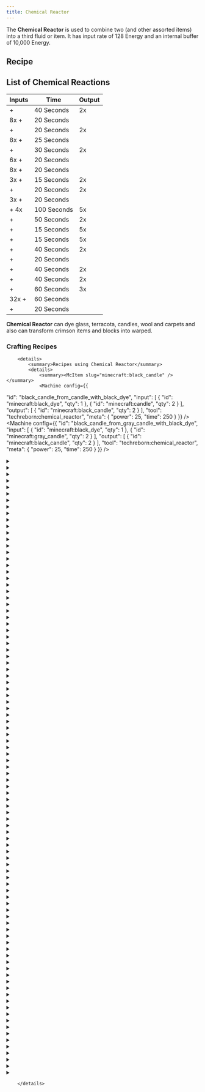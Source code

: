 ```yaml
---
title: Chemical Reactor
---
```


<ItemImage file="chemical_reactor" alt="Chemical Reactor" size="200" />

The **Chemical Reactor** is used to combine two <McItem slug="techreborn:lava_cell" /> (and other assorted items) into a third fluid or item. It has input rate of 128 Energy and an internal buffer of 10,000 Energy.

## Recipe

<CraftingTable recipe="input techreborn:invar_plate techreborn:extractor techreborn:invar_plate input techreborn:advanced_circuit techreborn:compressor techreborn:advanced_circuit input techreborn:invar_plate techreborn:extractor techreborn:invar_plate output techreborn:chemical_reactor" />

## List of Chemical Reactions

| Inputs                                                                                                | Time        | Output                                                   |
| ----------------------------------------------------------------------------------------------------- | ----------- | -------------------------------------------------------- |
| <McItem slug="techreborn:carbon_cell" /> + <McItem slug="techreborn:calcium_cell" />                  | 40 Seconds  | 2x <McItem slug="techreborn:calcium_carbonate_cell" />   |
| 8x <McItem slug="minecraft:block_of_gold" /> + <McItem slug="minecraft:apple" />                      | 20 Seconds  | <McItem slug="minecraft:enchanted_golden_apple" />       |
| <McItem slug="minecraft:blaze_powder" /> + <McItem slug="minecraft:ender_pearl" />                    | 20 Seconds  | 2x <McItem slug="minecraft:eye_of_ender" />                 |
| 8x <McItem slug="minecraft:gold_nugget"  /> + <McItem slug="minecraft:melon_slice"  />                | 25 Seconds  | <McItem slug="minecraft:glistering_melon_slice"  />      |
| <McItem slug="techreborn:nitro_carbon_cell"  /> + <McItem slug="techreborn:water_cell"  />            | 30 Seconds  | 2x <McItem slug="techreborn:glyceryl_cell"  />           |
| 6x <McItem slug="minecraft:gold_ingot"  /> + <McItem slug="minecraft:apple"  />                       | 20 Seconds  | <McItem slug="minecraft:golden_apple"  />                |
| 8x <McItem slug="minecraft:gold_nugget"  /> + <McItem slug="minecraft:carrot"  />                     | 20 Seconds  | <McItem slug="minecraft:golden_carrot"  />               |
| 3x <McItem slug="minecraft:rotten_flesh"  /> + <McItem slug="techreborn:ashes"  />                    | 15 Seconds  | 2x <McItem slug="minecraft:leather"  />                  |
| <McItem slug="minecraft:blaze_powder"  /> + <McItem slug="minecraft:slimeball"  />                    | 20 Seconds  | 2x <McItem slug="minecraft:magma_cream"  />              |
| 3x <McItem slug="techreborn:calcite_dust"  /> + <McItem slug="minecraft:slimeball"  />                | 20 Seconds  | <McItem slug="minecraft:bone"  />                        |
| <McItem slug="techreborn:carbon_cell"  /> + 4x <McItem slug="techreborn:hydrogen_cell"  />            | 100 Seconds | 5x <McItem slug="techreborn:methane_cell"  />            |
| <McItem slug="techreborn:carbon_cell"  /> + <McItem slug="techreborn:nitrogen_cell"  />               | 50 Seconds  | 2x <McItem slug="techreborn:nitro_carbon_cell"  />       |
| <McItem slug="techreborn:glyceryl_cell"  /> + <McItem slug="techreborn:diesel_cell"  />               | 15 Seconds  | 5x <McItem slug="techreborn:nitro_diesel_cell"  />       |
| <McItem slug="techreborn:glyceryl_cell"  /> + <McItem slug="techreborn:carbon_cell"  />               | 15 Seconds  | 5x <McItem slug="techreborn:nitrocoal_fuel_cell"  />     |
| <McItem slug="techreborn:oil_cell"  /> + <McItem slug="techreborn:nitrogen_cell"  />                  | 40 Seconds  | 2x <McItem slug="techreborn:nitrofuel_cell"  />          |
| <McItem slug="techreborn:compressed_air_cell"  /> + <McItem slug="techreborn:nitrogen_cell"  />       | 20 Seconds  | <McItem slug="techreborn:nitrogen_dioxide_cell"  />      |
| <McItem slug="techreborn:sodium_sulfide_cell"  /> + <McItem slug="techreborn:compressed_air_cell"  /> | 40 Seconds  | 2x <McItem slug="techreborn:sodium_persulfate_cell"  />  |
| <McItem slug="techreborn:sulfur_cell"  /> + <McItem slug="techreborn:sodium_cell"  />                 | 40 Seconds  | 2x <McItem slug="techreborn:sodium_sulfide_cell"  />     |
| <McItem slug="techreborn:sulfur_cell"  /> + <McItem slug="techreborn:water_cell"  />                  | 60 Seconds  | 3x <McItem slug="techreborn:sulfuric_acid_cell"  />      |
| 32x <McItem slug="minecraft:redstone_dust"  /> + <McItem slug="minecraft:diamond"  />                 | 60 Seconds  | <McItem slug="techreborn:synthetic_redstone_crystal"  /> |
| <McItem slug="techreborn:compressed_air_cell"  /> + <McItem slug="techreborn:hydrogen_cell"  />       | 20 Seconds  | <McItem slug="techreborn:water_cell"  />                 |

**Chemical Reactor** can dye glass, terracota, candles, wool and carpets and also can transform crimson items and blocks into warped.

### Crafting Recipes
		<details>
			<summary>Recipes using Chemical Reactor</summary>
			<details>
				<summary><McItem slug="minecraft:black_candle" /></summary>
				<Machine config={{
  "id": "black_candle_from_candle_with_black_dye",
  "input": [
    {
      "id": "minecraft:black_dye",
      "qty": 1
    },
    {
      "id": "minecraft:candle",
      "qty": 2
    }
  ],
  "output": [
    {
      "id": "minecraft:black_candle",
      "qty": 2
    }
  ],
  "tool": "techreborn:chemical_reactor",
  "meta": {
    "power": 25,
    "time": 250
  }
}} />
<Machine config={{
  "id": "black_candle_from_gray_candle_with_black_dye",
  "input": [
    {
      "id": "minecraft:black_dye",
      "qty": 1
    },
    {
      "id": "minecraft:gray_candle",
      "qty": 2
    }
  ],
  "output": [
    {
      "id": "minecraft:black_candle",
      "qty": 2
    }
  ],
  "tool": "techreborn:chemical_reactor",
  "meta": {
    "power": 25,
    "time": 250
  }
}} />
				</details>
<details>
				<summary><McItem slug="minecraft:black_carpet" /></summary>
				<Machine config={{
  "id": "black_carpet_from_gray_carpet_with_black_dye",
  "input": [
    {
      "id": "minecraft:black_dye",
      "qty": 1
    },
    {
      "id": "minecraft:gray_carpet",
      "qty": 8
    }
  ],
  "output": [
    {
      "id": "minecraft:black_carpet",
      "qty": 8
    }
  ],
  "tool": "techreborn:chemical_reactor",
  "meta": {
    "power": 25,
    "time": 250
  }
}} />
<Machine config={{
  "id": "black_carpet_from_white_carpet_with_black_dye",
  "input": [
    {
      "id": "minecraft:black_dye",
      "qty": 1
    },
    {
      "id": "minecraft:white_carpet",
      "qty": 8
    }
  ],
  "output": [
    {
      "id": "minecraft:black_carpet",
      "qty": 8
    }
  ],
  "tool": "techreborn:chemical_reactor",
  "meta": {
    "power": 25,
    "time": 250
  }
}} />
				</details>
<details>
				<summary><McItem slug="minecraft:black_concrete_powder" /></summary>
				<Machine config={{
  "id": "black_concrete_powder_from_gray_concrete_powder_with_black_dye",
  "input": [
    {
      "id": "minecraft:black_dye",
      "qty": 1
    },
    {
      "id": "minecraft:gray_concrete_powder",
      "qty": 8
    }
  ],
  "output": [
    {
      "id": "minecraft:black_concrete_powder",
      "qty": 8
    }
  ],
  "tool": "techreborn:chemical_reactor",
  "meta": {
    "power": 25,
    "time": 250
  }
}} />
<Machine config={{
  "id": "black_concrete_powder_from_white_concrete_powder_with_black_dye",
  "input": [
    {
      "id": "minecraft:black_dye",
      "qty": 1
    },
    {
      "id": "minecraft:white_concrete_powder",
      "qty": 8
    }
  ],
  "output": [
    {
      "id": "minecraft:black_concrete_powder",
      "qty": 8
    }
  ],
  "tool": "techreborn:chemical_reactor",
  "meta": {
    "power": 25,
    "time": 250
  }
}} />
				</details>
<details>
				<summary><McItem slug="minecraft:black_stained_glass" /></summary>
				<Machine config={{
  "id": "black_stained_glass_from_glass_with_black_dye",
  "input": [
    {
      "id": "minecraft:black_dye",
      "qty": 1
    },
    {
      "id": "minecraft:glass",
      "qty": 12
    }
  ],
  "output": [
    {
      "id": "minecraft:black_stained_glass",
      "qty": 12
    }
  ],
  "tool": "techreborn:chemical_reactor",
  "meta": {
    "power": 25,
    "time": 250
  }
}} />
<Machine config={{
  "id": "black_stained_glass_from_gray_stained_glass_with_black_dye",
  "input": [
    {
      "id": "minecraft:black_dye",
      "qty": 1
    },
    {
      "id": "minecraft:gray_stained_glass",
      "qty": 12
    }
  ],
  "output": [
    {
      "id": "minecraft:black_stained_glass",
      "qty": 12
    }
  ],
  "tool": "techreborn:chemical_reactor",
  "meta": {
    "power": 25,
    "time": 250
  }
}} />
				</details>
<details>
				<summary><McItem slug="minecraft:black_stained_glass_pane" /></summary>
				<Machine config={{
  "id": "black_stained_glass_pane_from_glass_pane_with_black_dye",
  "input": [
    {
      "id": "minecraft:black_dye",
      "qty": 1
    },
    {
      "id": "minecraft:glass_pane",
      "qty": 16
    }
  ],
  "output": [
    {
      "id": "minecraft:black_stained_glass_pane",
      "qty": 16
    }
  ],
  "tool": "techreborn:chemical_reactor",
  "meta": {
    "power": 25,
    "time": 250
  }
}} />
<Machine config={{
  "id": "black_stained_glass_pane_from_gray_stained_glass_pane_with_black_dye",
  "input": [
    {
      "id": "minecraft:black_dye",
      "qty": 1
    },
    {
      "id": "minecraft:gray_stained_glass_pane",
      "qty": 16
    }
  ],
  "output": [
    {
      "id": "minecraft:black_stained_glass_pane",
      "qty": 16
    }
  ],
  "tool": "techreborn:chemical_reactor",
  "meta": {
    "power": 25,
    "time": 250
  }
}} />
				</details>
<details>
				<summary><McItem slug="minecraft:black_terracotta" /></summary>
				<Machine config={{
  "id": "black_terracotta_from_gray_terracotta_with_black_dye",
  "input": [
    {
      "id": "minecraft:black_dye",
      "qty": 1
    },
    {
      "id": "minecraft:gray_terracotta",
      "qty": 8
    }
  ],
  "output": [
    {
      "id": "minecraft:black_terracotta",
      "qty": 8
    }
  ],
  "tool": "techreborn:chemical_reactor",
  "meta": {
    "power": 25,
    "time": 250
  }
}} />
<Machine config={{
  "id": "black_terracotta_from_terracotta_with_black_dye",
  "input": [
    {
      "id": "minecraft:black_dye",
      "qty": 1
    },
    {
      "id": "minecraft:terracotta",
      "qty": 8
    }
  ],
  "output": [
    {
      "id": "minecraft:black_terracotta",
      "qty": 8
    }
  ],
  "tool": "techreborn:chemical_reactor",
  "meta": {
    "power": 25,
    "time": 250
  }
}} />
				</details>
<details>
				<summary><McItem slug="minecraft:black_wool" /></summary>
				<Machine config={{
  "id": "black_wool_from_gray_wool_with_black_dye",
  "input": [
    {
      "id": "minecraft:black_dye",
      "qty": 1
    },
    {
      "id": "minecraft:gray_wool",
      "qty": 4
    }
  ],
  "output": [
    {
      "id": "minecraft:black_wool",
      "qty": 4
    }
  ],
  "tool": "techreborn:chemical_reactor",
  "meta": {
    "power": 25,
    "time": 250
  }
}} />
<Machine config={{
  "id": "black_wool_from_white_wool_with_black_dye",
  "input": [
    {
      "id": "minecraft:black_dye",
      "qty": 1
    },
    {
      "id": "minecraft:white_wool",
      "qty": 4
    }
  ],
  "output": [
    {
      "id": "minecraft:black_wool",
      "qty": 4
    }
  ],
  "tool": "techreborn:chemical_reactor",
  "meta": {
    "power": 25,
    "time": 250
  }
}} />
				</details>
<details>
				<summary><McItem slug="minecraft:blue_candle" /></summary>
				<Machine config={{
  "id": "blue_candle_from_candle_with_blue_dye",
  "input": [
    {
      "id": "minecraft:blue_dye",
      "qty": 1
    },
    {
      "id": "minecraft:candle",
      "qty": 2
    }
  ],
  "output": [
    {
      "id": "minecraft:blue_candle",
      "qty": 2
    }
  ],
  "tool": "techreborn:chemical_reactor",
  "meta": {
    "power": 25,
    "time": 250
  }
}} />
<Machine config={{
  "id": "blue_candle_from_cyan_candle_with_blue_dye",
  "input": [
    {
      "id": "minecraft:blue_dye",
      "qty": 1
    },
    {
      "id": "minecraft:cyan_candle",
      "qty": 2
    }
  ],
  "output": [
    {
      "id": "minecraft:blue_candle",
      "qty": 2
    }
  ],
  "tool": "techreborn:chemical_reactor",
  "meta": {
    "power": 25,
    "time": 250
  }
}} />
<Machine config={{
  "id": "blue_candle_from_cyan_candle_with_gray_dye",
  "input": [
    {
      "id": "minecraft:gray_dye",
      "qty": 1
    },
    {
      "id": "minecraft:cyan_candle",
      "qty": 2
    }
  ],
  "output": [
    {
      "id": "minecraft:blue_candle",
      "qty": 2
    }
  ],
  "tool": "techreborn:chemical_reactor",
  "meta": {
    "power": 25,
    "time": 250
  }
}} />
<Machine config={{
  "id": "blue_candle_from_gray_candle_with_cyan_dye",
  "input": [
    {
      "id": "minecraft:cyan_dye",
      "qty": 1
    },
    {
      "id": "minecraft:gray_candle",
      "qty": 2
    }
  ],
  "output": [
    {
      "id": "minecraft:blue_candle",
      "qty": 2
    }
  ],
  "tool": "techreborn:chemical_reactor",
  "meta": {
    "power": 25,
    "time": 250
  }
}} />
<Machine config={{
  "id": "blue_candle_from_light_blue_candle_with_blue_dye",
  "input": [
    {
      "id": "minecraft:blue_dye",
      "qty": 1
    },
    {
      "id": "minecraft:light_blue_candle",
      "qty": 2
    }
  ],
  "output": [
    {
      "id": "minecraft:blue_candle",
      "qty": 2
    }
  ],
  "tool": "techreborn:chemical_reactor",
  "meta": {
    "power": 25,
    "time": 250
  }
}} />
				</details>
<details>
				<summary><McItem slug="minecraft:blue_carpet" /></summary>
				<Machine config={{
  "id": "blue_carpet_from_cyan_carpet_with_blue_dye",
  "input": [
    {
      "id": "minecraft:blue_dye",
      "qty": 1
    },
    {
      "id": "minecraft:cyan_carpet",
      "qty": 8
    }
  ],
  "output": [
    {
      "id": "minecraft:blue_carpet",
      "qty": 8
    }
  ],
  "tool": "techreborn:chemical_reactor",
  "meta": {
    "power": 25,
    "time": 250
  }
}} />
<Machine config={{
  "id": "blue_carpet_from_cyan_carpet_with_gray_dye",
  "input": [
    {
      "id": "minecraft:gray_dye",
      "qty": 1
    },
    {
      "id": "minecraft:cyan_carpet",
      "qty": 8
    }
  ],
  "output": [
    {
      "id": "minecraft:blue_carpet",
      "qty": 8
    }
  ],
  "tool": "techreborn:chemical_reactor",
  "meta": {
    "power": 25,
    "time": 250
  }
}} />
<Machine config={{
  "id": "blue_carpet_from_gray_carpet_with_cyan_dye",
  "input": [
    {
      "id": "minecraft:cyan_dye",
      "qty": 1
    },
    {
      "id": "minecraft:gray_carpet",
      "qty": 8
    }
  ],
  "output": [
    {
      "id": "minecraft:blue_carpet",
      "qty": 8
    }
  ],
  "tool": "techreborn:chemical_reactor",
  "meta": {
    "power": 25,
    "time": 250
  }
}} />
<Machine config={{
  "id": "blue_carpet_from_light_blue_carpet_with_blue_dye",
  "input": [
    {
      "id": "minecraft:blue_dye",
      "qty": 1
    },
    {
      "id": "minecraft:light_blue_carpet",
      "qty": 8
    }
  ],
  "output": [
    {
      "id": "minecraft:blue_carpet",
      "qty": 8
    }
  ],
  "tool": "techreborn:chemical_reactor",
  "meta": {
    "power": 25,
    "time": 250
  }
}} />
<Machine config={{
  "id": "blue_carpet_from_white_carpet_with_blue_dye",
  "input": [
    {
      "id": "minecraft:blue_dye",
      "qty": 1
    },
    {
      "id": "minecraft:white_carpet",
      "qty": 8
    }
  ],
  "output": [
    {
      "id": "minecraft:blue_carpet",
      "qty": 8
    }
  ],
  "tool": "techreborn:chemical_reactor",
  "meta": {
    "power": 25,
    "time": 250
  }
}} />
				</details>
<details>
				<summary><McItem slug="minecraft:blue_concrete_powder" /></summary>
				<Machine config={{
  "id": "blue_concrete_powder_from_cyan_concrete_powder_with_blue_dye",
  "input": [
    {
      "id": "minecraft:blue_dye",
      "qty": 1
    },
    {
      "id": "minecraft:cyan_concrete_powder",
      "qty": 8
    }
  ],
  "output": [
    {
      "id": "minecraft:blue_concrete_powder",
      "qty": 8
    }
  ],
  "tool": "techreborn:chemical_reactor",
  "meta": {
    "power": 25,
    "time": 250
  }
}} />
<Machine config={{
  "id": "blue_concrete_powder_from_cyan_concrete_powder_with_gray_dye",
  "input": [
    {
      "id": "minecraft:gray_dye",
      "qty": 1
    },
    {
      "id": "minecraft:cyan_concrete_powder",
      "qty": 8
    }
  ],
  "output": [
    {
      "id": "minecraft:blue_concrete_powder",
      "qty": 8
    }
  ],
  "tool": "techreborn:chemical_reactor",
  "meta": {
    "power": 25,
    "time": 250
  }
}} />
<Machine config={{
  "id": "blue_concrete_powder_from_gray_concrete_powder_with_cyan_dye",
  "input": [
    {
      "id": "minecraft:cyan_dye",
      "qty": 1
    },
    {
      "id": "minecraft:gray_concrete_powder",
      "qty": 8
    }
  ],
  "output": [
    {
      "id": "minecraft:blue_concrete_powder",
      "qty": 8
    }
  ],
  "tool": "techreborn:chemical_reactor",
  "meta": {
    "power": 25,
    "time": 250
  }
}} />
<Machine config={{
  "id": "blue_concrete_powder_from_light_blue_concrete_powder_with_blue_dye",
  "input": [
    {
      "id": "minecraft:blue_dye",
      "qty": 1
    },
    {
      "id": "minecraft:light_blue_concrete_powder",
      "qty": 8
    }
  ],
  "output": [
    {
      "id": "minecraft:blue_concrete_powder",
      "qty": 8
    }
  ],
  "tool": "techreborn:chemical_reactor",
  "meta": {
    "power": 25,
    "time": 250
  }
}} />
<Machine config={{
  "id": "blue_concrete_powder_from_white_concrete_powder_with_blue_dye",
  "input": [
    {
      "id": "minecraft:blue_dye",
      "qty": 1
    },
    {
      "id": "minecraft:white_concrete_powder",
      "qty": 8
    }
  ],
  "output": [
    {
      "id": "minecraft:blue_concrete_powder",
      "qty": 8
    }
  ],
  "tool": "techreborn:chemical_reactor",
  "meta": {
    "power": 25,
    "time": 250
  }
}} />
				</details>
<details>
				<summary><McItem slug="minecraft:blue_stained_glass" /></summary>
				<Machine config={{
  "id": "blue_stained_glass_from_cyan_stained_glass_with_blue_dye",
  "input": [
    {
      "id": "minecraft:blue_dye",
      "qty": 1
    },
    {
      "id": "minecraft:cyan_stained_glass",
      "qty": 12
    }
  ],
  "output": [
    {
      "id": "minecraft:blue_stained_glass",
      "qty": 12
    }
  ],
  "tool": "techreborn:chemical_reactor",
  "meta": {
    "power": 25,
    "time": 250
  }
}} />
<Machine config={{
  "id": "blue_stained_glass_from_cyan_stained_glass_with_gray_dye",
  "input": [
    {
      "id": "minecraft:gray_dye",
      "qty": 1
    },
    {
      "id": "minecraft:cyan_stained_glass",
      "qty": 12
    }
  ],
  "output": [
    {
      "id": "minecraft:blue_stained_glass",
      "qty": 12
    }
  ],
  "tool": "techreborn:chemical_reactor",
  "meta": {
    "power": 25,
    "time": 250
  }
}} />
<Machine config={{
  "id": "blue_stained_glass_from_glass_with_blue_dye",
  "input": [
    {
      "id": "minecraft:blue_dye",
      "qty": 1
    },
    {
      "id": "minecraft:glass",
      "qty": 12
    }
  ],
  "output": [
    {
      "id": "minecraft:blue_stained_glass",
      "qty": 12
    }
  ],
  "tool": "techreborn:chemical_reactor",
  "meta": {
    "power": 25,
    "time": 250
  }
}} />
<Machine config={{
  "id": "blue_stained_glass_from_gray_stained_glass_with_cyan_dye",
  "input": [
    {
      "id": "minecraft:cyan_dye",
      "qty": 1
    },
    {
      "id": "minecraft:gray_stained_glass",
      "qty": 12
    }
  ],
  "output": [
    {
      "id": "minecraft:blue_stained_glass",
      "qty": 12
    }
  ],
  "tool": "techreborn:chemical_reactor",
  "meta": {
    "power": 25,
    "time": 250
  }
}} />
<Machine config={{
  "id": "blue_stained_glass_from_light_blue_stained_glass_with_blue_dye",
  "input": [
    {
      "id": "minecraft:blue_dye",
      "qty": 1
    },
    {
      "id": "minecraft:light_blue_stained_glass",
      "qty": 12
    }
  ],
  "output": [
    {
      "id": "minecraft:blue_stained_glass",
      "qty": 12
    }
  ],
  "tool": "techreborn:chemical_reactor",
  "meta": {
    "power": 25,
    "time": 250
  }
}} />
				</details>
<details>
				<summary><McItem slug="minecraft:blue_stained_glass_pane" /></summary>
				<Machine config={{
  "id": "blue_stained_glass_pane_from_cyan_stained_glass_pane_with_blue_dye",
  "input": [
    {
      "id": "minecraft:blue_dye",
      "qty": 1
    },
    {
      "id": "minecraft:cyan_stained_glass_pane",
      "qty": 16
    }
  ],
  "output": [
    {
      "id": "minecraft:blue_stained_glass_pane",
      "qty": 16
    }
  ],
  "tool": "techreborn:chemical_reactor",
  "meta": {
    "power": 25,
    "time": 250
  }
}} />
<Machine config={{
  "id": "blue_stained_glass_pane_from_cyan_stained_glass_pane_with_gray_dye",
  "input": [
    {
      "id": "minecraft:gray_dye",
      "qty": 1
    },
    {
      "id": "minecraft:cyan_stained_glass_pane",
      "qty": 16
    }
  ],
  "output": [
    {
      "id": "minecraft:blue_stained_glass_pane",
      "qty": 16
    }
  ],
  "tool": "techreborn:chemical_reactor",
  "meta": {
    "power": 25,
    "time": 250
  }
}} />
<Machine config={{
  "id": "blue_stained_glass_pane_from_glass_pane_with_blue_dye",
  "input": [
    {
      "id": "minecraft:blue_dye",
      "qty": 1
    },
    {
      "id": "minecraft:glass_pane",
      "qty": 16
    }
  ],
  "output": [
    {
      "id": "minecraft:blue_stained_glass_pane",
      "qty": 16
    }
  ],
  "tool": "techreborn:chemical_reactor",
  "meta": {
    "power": 25,
    "time": 250
  }
}} />
<Machine config={{
  "id": "blue_stained_glass_pane_from_gray_stained_glass_pane_with_cyan_dye",
  "input": [
    {
      "id": "minecraft:cyan_dye",
      "qty": 1
    },
    {
      "id": "minecraft:gray_stained_glass_pane",
      "qty": 16
    }
  ],
  "output": [
    {
      "id": "minecraft:blue_stained_glass_pane",
      "qty": 16
    }
  ],
  "tool": "techreborn:chemical_reactor",
  "meta": {
    "power": 25,
    "time": 250
  }
}} />
<Machine config={{
  "id": "blue_stained_glass_pane_from_light_blue_stained_glass_pane_with_blue_dye",
  "input": [
    {
      "id": "minecraft:blue_dye",
      "qty": 1
    },
    {
      "id": "minecraft:light_blue_stained_glass_pane",
      "qty": 16
    }
  ],
  "output": [
    {
      "id": "minecraft:blue_stained_glass_pane",
      "qty": 16
    }
  ],
  "tool": "techreborn:chemical_reactor",
  "meta": {
    "power": 25,
    "time": 250
  }
}} />
				</details>
<details>
				<summary><McItem slug="minecraft:blue_terracotta" /></summary>
				<Machine config={{
  "id": "blue_terracotta_from_cyan_terracotta_with_blue_dye",
  "input": [
    {
      "id": "minecraft:blue_dye",
      "qty": 1
    },
    {
      "id": "minecraft:cyan_terracotta",
      "qty": 8
    }
  ],
  "output": [
    {
      "id": "minecraft:blue_terracotta",
      "qty": 8
    }
  ],
  "tool": "techreborn:chemical_reactor",
  "meta": {
    "power": 25,
    "time": 250
  }
}} />
<Machine config={{
  "id": "blue_terracotta_from_cyan_terracotta_with_gray_dye",
  "input": [
    {
      "id": "minecraft:gray_dye",
      "qty": 1
    },
    {
      "id": "minecraft:cyan_terracotta",
      "qty": 8
    }
  ],
  "output": [
    {
      "id": "minecraft:blue_terracotta",
      "qty": 8
    }
  ],
  "tool": "techreborn:chemical_reactor",
  "meta": {
    "power": 25,
    "time": 250
  }
}} />
<Machine config={{
  "id": "blue_terracotta_from_gray_terracotta_with_cyan_dye",
  "input": [
    {
      "id": "minecraft:cyan_dye",
      "qty": 1
    },
    {
      "id": "minecraft:gray_terracotta",
      "qty": 8
    }
  ],
  "output": [
    {
      "id": "minecraft:blue_terracotta",
      "qty": 8
    }
  ],
  "tool": "techreborn:chemical_reactor",
  "meta": {
    "power": 25,
    "time": 250
  }
}} />
<Machine config={{
  "id": "blue_terracotta_from_light_blue_terracotta_with_blue_dye",
  "input": [
    {
      "id": "minecraft:blue_dye",
      "qty": 1
    },
    {
      "id": "minecraft:light_blue_terracotta",
      "qty": 8
    }
  ],
  "output": [
    {
      "id": "minecraft:blue_terracotta",
      "qty": 8
    }
  ],
  "tool": "techreborn:chemical_reactor",
  "meta": {
    "power": 25,
    "time": 250
  }
}} />
<Machine config={{
  "id": "blue_terracotta_from_terracotta_with_blue_dye",
  "input": [
    {
      "id": "minecraft:blue_dye",
      "qty": 1
    },
    {
      "id": "minecraft:terracotta",
      "qty": 8
    }
  ],
  "output": [
    {
      "id": "minecraft:blue_terracotta",
      "qty": 8
    }
  ],
  "tool": "techreborn:chemical_reactor",
  "meta": {
    "power": 25,
    "time": 250
  }
}} />
				</details>
<details>
				<summary><McItem slug="minecraft:blue_wool" /></summary>
				<Machine config={{
  "id": "blue_wool_from_cyan_wool_with_blue_dye",
  "input": [
    {
      "id": "minecraft:blue_dye",
      "qty": 1
    },
    {
      "id": "minecraft:cyan_wool",
      "qty": 4
    }
  ],
  "output": [
    {
      "id": "minecraft:blue_wool",
      "qty": 4
    }
  ],
  "tool": "techreborn:chemical_reactor",
  "meta": {
    "power": 25,
    "time": 250
  }
}} />
<Machine config={{
  "id": "blue_wool_from_cyan_wool_with_gray_dye",
  "input": [
    {
      "id": "minecraft:gray_dye",
      "qty": 1
    },
    {
      "id": "minecraft:cyan_wool",
      "qty": 4
    }
  ],
  "output": [
    {
      "id": "minecraft:blue_wool",
      "qty": 4
    }
  ],
  "tool": "techreborn:chemical_reactor",
  "meta": {
    "power": 25,
    "time": 250
  }
}} />
<Machine config={{
  "id": "blue_wool_from_gray_wool_with_cyan_dye",
  "input": [
    {
      "id": "minecraft:cyan_dye",
      "qty": 1
    },
    {
      "id": "minecraft:gray_wool",
      "qty": 4
    }
  ],
  "output": [
    {
      "id": "minecraft:blue_wool",
      "qty": 4
    }
  ],
  "tool": "techreborn:chemical_reactor",
  "meta": {
    "power": 25,
    "time": 250
  }
}} />
<Machine config={{
  "id": "blue_wool_from_light_blue_wool_with_blue_dye",
  "input": [
    {
      "id": "minecraft:blue_dye",
      "qty": 1
    },
    {
      "id": "minecraft:light_blue_wool",
      "qty": 4
    }
  ],
  "output": [
    {
      "id": "minecraft:blue_wool",
      "qty": 4
    }
  ],
  "tool": "techreborn:chemical_reactor",
  "meta": {
    "power": 25,
    "time": 250
  }
}} />
<Machine config={{
  "id": "blue_wool_from_white_wool_with_blue_dye",
  "input": [
    {
      "id": "minecraft:blue_dye",
      "qty": 1
    },
    {
      "id": "minecraft:white_wool",
      "qty": 4
    }
  ],
  "output": [
    {
      "id": "minecraft:blue_wool",
      "qty": 4
    }
  ],
  "tool": "techreborn:chemical_reactor",
  "meta": {
    "power": 25,
    "time": 250
  }
}} />
				</details>
<Machine config={{
  "id": "bone",
  "input": [
    {
      "id": "techreborn:calcite_dust",
      "qty": 3
    },
    {
      "id": "minecraft:slimeball",
      "qty": 1
    }
  ],
  "output": [
    {
      "id": "minecraft:bone",
      "qty": 1
    }
  ],
  "tool": "techreborn:chemical_reactor",
  "meta": {
    "power": 30,
    "time": 400
  }
}} />
<details>
				<summary><McItem slug="minecraft:brown_candle" /></summary>
				<Machine config={{
  "id": "brown_candle_from_black_candle_with_orange_dye",
  "input": [
    {
      "id": "minecraft:orange_dye",
      "qty": 1
    },
    {
      "id": "minecraft:black_candle",
      "qty": 2
    }
  ],
  "output": [
    {
      "id": "minecraft:brown_candle",
      "qty": 2
    }
  ],
  "tool": "techreborn:chemical_reactor",
  "meta": {
    "power": 25,
    "time": 250
  }
}} />
<Machine config={{
  "id": "brown_candle_from_candle_with_brown_dye",
  "input": [
    {
      "id": "minecraft:brown_dye",
      "qty": 1
    },
    {
      "id": "minecraft:candle",
      "qty": 2
    }
  ],
  "output": [
    {
      "id": "minecraft:brown_candle",
      "qty": 2
    }
  ],
  "tool": "techreborn:chemical_reactor",
  "meta": {
    "power": 25,
    "time": 250
  }
}} />
<Machine config={{
  "id": "brown_candle_from_green_candle_with_red_dye",
  "input": [
    {
      "id": "minecraft:red_dye",
      "qty": 1
    },
    {
      "id": "minecraft:green_candle",
      "qty": 2
    }
  ],
  "output": [
    {
      "id": "minecraft:brown_candle",
      "qty": 2
    }
  ],
  "tool": "techreborn:chemical_reactor",
  "meta": {
    "power": 25,
    "time": 250
  }
}} />
<Machine config={{
  "id": "brown_candle_from_orange_candle_with_black_dye",
  "input": [
    {
      "id": "minecraft:black_dye",
      "qty": 1
    },
    {
      "id": "minecraft:orange_candle",
      "qty": 2
    }
  ],
  "output": [
    {
      "id": "minecraft:brown_candle",
      "qty": 2
    }
  ],
  "tool": "techreborn:chemical_reactor",
  "meta": {
    "power": 25,
    "time": 250
  }
}} />
<Machine config={{
  "id": "brown_candle_from_orange_candle_with_brown_dye",
  "input": [
    {
      "id": "minecraft:brown_dye",
      "qty": 1
    },
    {
      "id": "minecraft:orange_candle",
      "qty": 2
    }
  ],
  "output": [
    {
      "id": "minecraft:brown_candle",
      "qty": 2
    }
  ],
  "tool": "techreborn:chemical_reactor",
  "meta": {
    "power": 25,
    "time": 250
  }
}} />
<Machine config={{
  "id": "brown_candle_from_red_candle_with_green_dye",
  "input": [
    {
      "id": "minecraft:green_dye",
      "qty": 1
    },
    {
      "id": "minecraft:red_candle",
      "qty": 2
    }
  ],
  "output": [
    {
      "id": "minecraft:brown_candle",
      "qty": 2
    }
  ],
  "tool": "techreborn:chemical_reactor",
  "meta": {
    "power": 25,
    "time": 250
  }
}} />
				</details>
<details>
				<summary><McItem slug="minecraft:brown_carpet" /></summary>
				<Machine config={{
  "id": "brown_carpet_from_black_carpet_with_orange_dye",
  "input": [
    {
      "id": "minecraft:orange_dye",
      "qty": 1
    },
    {
      "id": "minecraft:black_carpet",
      "qty": 8
    }
  ],
  "output": [
    {
      "id": "minecraft:brown_carpet",
      "qty": 8
    }
  ],
  "tool": "techreborn:chemical_reactor",
  "meta": {
    "power": 25,
    "time": 250
  }
}} />
<Machine config={{
  "id": "brown_carpet_from_green_carpet_with_red_dye",
  "input": [
    {
      "id": "minecraft:red_dye",
      "qty": 1
    },
    {
      "id": "minecraft:green_carpet",
      "qty": 8
    }
  ],
  "output": [
    {
      "id": "minecraft:brown_carpet",
      "qty": 8
    }
  ],
  "tool": "techreborn:chemical_reactor",
  "meta": {
    "power": 25,
    "time": 250
  }
}} />
<Machine config={{
  "id": "brown_carpet_from_orange_carpet_with_black_dye",
  "input": [
    {
      "id": "minecraft:black_dye",
      "qty": 1
    },
    {
      "id": "minecraft:orange_carpet",
      "qty": 8
    }
  ],
  "output": [
    {
      "id": "minecraft:brown_carpet",
      "qty": 8
    }
  ],
  "tool": "techreborn:chemical_reactor",
  "meta": {
    "power": 25,
    "time": 250
  }
}} />
<Machine config={{
  "id": "brown_carpet_from_orange_carpet_with_brown_dye",
  "input": [
    {
      "id": "minecraft:brown_dye",
      "qty": 1
    },
    {
      "id": "minecraft:orange_carpet",
      "qty": 8
    }
  ],
  "output": [
    {
      "id": "minecraft:brown_carpet",
      "qty": 8
    }
  ],
  "tool": "techreborn:chemical_reactor",
  "meta": {
    "power": 25,
    "time": 250
  }
}} />
<Machine config={{
  "id": "brown_carpet_from_red_carpet_with_green_dye",
  "input": [
    {
      "id": "minecraft:green_dye",
      "qty": 1
    },
    {
      "id": "minecraft:red_carpet",
      "qty": 8
    }
  ],
  "output": [
    {
      "id": "minecraft:brown_carpet",
      "qty": 8
    }
  ],
  "tool": "techreborn:chemical_reactor",
  "meta": {
    "power": 25,
    "time": 250
  }
}} />
<Machine config={{
  "id": "brown_carpet_from_white_carpet_with_brown_dye",
  "input": [
    {
      "id": "minecraft:brown_dye",
      "qty": 1
    },
    {
      "id": "minecraft:white_carpet",
      "qty": 8
    }
  ],
  "output": [
    {
      "id": "minecraft:brown_carpet",
      "qty": 8
    }
  ],
  "tool": "techreborn:chemical_reactor",
  "meta": {
    "power": 25,
    "time": 250
  }
}} />
				</details>
<details>
				<summary><McItem slug="minecraft:brown_concrete_powder" /></summary>
				<Machine config={{
  "id": "brown_concrete_powder_from_black_concrete_powder_with_orange_dye",
  "input": [
    {
      "id": "minecraft:orange_dye",
      "qty": 1
    },
    {
      "id": "minecraft:black_concrete_powder",
      "qty": 8
    }
  ],
  "output": [
    {
      "id": "minecraft:brown_concrete_powder",
      "qty": 8
    }
  ],
  "tool": "techreborn:chemical_reactor",
  "meta": {
    "power": 25,
    "time": 250
  }
}} />
<Machine config={{
  "id": "brown_concrete_powder_from_green_concrete_powder_with_red_dye",
  "input": [
    {
      "id": "minecraft:red_dye",
      "qty": 1
    },
    {
      "id": "minecraft:green_concrete_powder",
      "qty": 8
    }
  ],
  "output": [
    {
      "id": "minecraft:brown_concrete_powder",
      "qty": 8
    }
  ],
  "tool": "techreborn:chemical_reactor",
  "meta": {
    "power": 25,
    "time": 250
  }
}} />
<Machine config={{
  "id": "brown_concrete_powder_from_orange_concrete_powder_with_black_dye",
  "input": [
    {
      "id": "minecraft:black_dye",
      "qty": 1
    },
    {
      "id": "minecraft:orange_concrete_powder",
      "qty": 8
    }
  ],
  "output": [
    {
      "id": "minecraft:brown_concrete_powder",
      "qty": 8
    }
  ],
  "tool": "techreborn:chemical_reactor",
  "meta": {
    "power": 25,
    "time": 250
  }
}} />
<Machine config={{
  "id": "brown_concrete_powder_from_orange_concrete_powder_with_brown_dye",
  "input": [
    {
      "id": "minecraft:brown_dye",
      "qty": 1
    },
    {
      "id": "minecraft:orange_concrete_powder",
      "qty": 8
    }
  ],
  "output": [
    {
      "id": "minecraft:brown_concrete_powder",
      "qty": 8
    }
  ],
  "tool": "techreborn:chemical_reactor",
  "meta": {
    "power": 25,
    "time": 250
  }
}} />
<Machine config={{
  "id": "brown_concrete_powder_from_red_concrete_powder_with_green_dye",
  "input": [
    {
      "id": "minecraft:green_dye",
      "qty": 1
    },
    {
      "id": "minecraft:red_concrete_powder",
      "qty": 8
    }
  ],
  "output": [
    {
      "id": "minecraft:brown_concrete_powder",
      "qty": 8
    }
  ],
  "tool": "techreborn:chemical_reactor",
  "meta": {
    "power": 25,
    "time": 250
  }
}} />
<Machine config={{
  "id": "brown_concrete_powder_from_white_concrete_powder_with_brown_dye",
  "input": [
    {
      "id": "minecraft:brown_dye",
      "qty": 1
    },
    {
      "id": "minecraft:white_concrete_powder",
      "qty": 8
    }
  ],
  "output": [
    {
      "id": "minecraft:brown_concrete_powder",
      "qty": 8
    }
  ],
  "tool": "techreborn:chemical_reactor",
  "meta": {
    "power": 25,
    "time": 250
  }
}} />
				</details>
<details>
				<summary><McItem slug="minecraft:brown_stained_glass" /></summary>
				<Machine config={{
  "id": "brown_stained_glass_from_black_stained_glass_with_orange_dye",
  "input": [
    {
      "id": "minecraft:orange_dye",
      "qty": 1
    },
    {
      "id": "minecraft:black_stained_glass",
      "qty": 12
    }
  ],
  "output": [
    {
      "id": "minecraft:brown_stained_glass",
      "qty": 12
    }
  ],
  "tool": "techreborn:chemical_reactor",
  "meta": {
    "power": 25,
    "time": 250
  }
}} />
<Machine config={{
  "id": "brown_stained_glass_from_glass_with_brown_dye",
  "input": [
    {
      "id": "minecraft:brown_dye",
      "qty": 1
    },
    {
      "id": "minecraft:glass",
      "qty": 12
    }
  ],
  "output": [
    {
      "id": "minecraft:brown_stained_glass",
      "qty": 12
    }
  ],
  "tool": "techreborn:chemical_reactor",
  "meta": {
    "power": 25,
    "time": 250
  }
}} />
<Machine config={{
  "id": "brown_stained_glass_from_green_stained_glass_with_red_dye",
  "input": [
    {
      "id": "minecraft:red_dye",
      "qty": 1
    },
    {
      "id": "minecraft:green_stained_glass",
      "qty": 12
    }
  ],
  "output": [
    {
      "id": "minecraft:brown_stained_glass",
      "qty": 12
    }
  ],
  "tool": "techreborn:chemical_reactor",
  "meta": {
    "power": 25,
    "time": 250
  }
}} />
<Machine config={{
  "id": "brown_stained_glass_from_orange_stained_glass_with_black_dye",
  "input": [
    {
      "id": "minecraft:black_dye",
      "qty": 1
    },
    {
      "id": "minecraft:orange_stained_glass",
      "qty": 12
    }
  ],
  "output": [
    {
      "id": "minecraft:brown_stained_glass",
      "qty": 12
    }
  ],
  "tool": "techreborn:chemical_reactor",
  "meta": {
    "power": 25,
    "time": 250
  }
}} />
<Machine config={{
  "id": "brown_stained_glass_from_orange_stained_glass_with_brown_dye",
  "input": [
    {
      "id": "minecraft:brown_dye",
      "qty": 1
    },
    {
      "id": "minecraft:orange_stained_glass",
      "qty": 12
    }
  ],
  "output": [
    {
      "id": "minecraft:brown_stained_glass",
      "qty": 12
    }
  ],
  "tool": "techreborn:chemical_reactor",
  "meta": {
    "power": 25,
    "time": 250
  }
}} />
<Machine config={{
  "id": "brown_stained_glass_from_red_stained_glass_with_green_dye",
  "input": [
    {
      "id": "minecraft:green_dye",
      "qty": 1
    },
    {
      "id": "minecraft:red_stained_glass",
      "qty": 12
    }
  ],
  "output": [
    {
      "id": "minecraft:brown_stained_glass",
      "qty": 12
    }
  ],
  "tool": "techreborn:chemical_reactor",
  "meta": {
    "power": 25,
    "time": 250
  }
}} />
				</details>
<details>
				<summary><McItem slug="minecraft:brown_stained_glass_pane" /></summary>
				<Machine config={{
  "id": "brown_stained_glass_pane_from_black_stained_glass_pane_with_orange_dye",
  "input": [
    {
      "id": "minecraft:orange_dye",
      "qty": 1
    },
    {
      "id": "minecraft:black_stained_glass_pane",
      "qty": 16
    }
  ],
  "output": [
    {
      "id": "minecraft:brown_stained_glass_pane",
      "qty": 16
    }
  ],
  "tool": "techreborn:chemical_reactor",
  "meta": {
    "power": 25,
    "time": 250
  }
}} />
<Machine config={{
  "id": "brown_stained_glass_pane_from_glass_pane_with_brown_dye",
  "input": [
    {
      "id": "minecraft:brown_dye",
      "qty": 1
    },
    {
      "id": "minecraft:glass_pane",
      "qty": 16
    }
  ],
  "output": [
    {
      "id": "minecraft:brown_stained_glass_pane",
      "qty": 16
    }
  ],
  "tool": "techreborn:chemical_reactor",
  "meta": {
    "power": 25,
    "time": 250
  }
}} />
<Machine config={{
  "id": "brown_stained_glass_pane_from_green_stained_glass_pane_with_red_dye",
  "input": [
    {
      "id": "minecraft:red_dye",
      "qty": 1
    },
    {
      "id": "minecraft:green_stained_glass_pane",
      "qty": 16
    }
  ],
  "output": [
    {
      "id": "minecraft:brown_stained_glass_pane",
      "qty": 16
    }
  ],
  "tool": "techreborn:chemical_reactor",
  "meta": {
    "power": 25,
    "time": 250
  }
}} />
<Machine config={{
  "id": "brown_stained_glass_pane_from_orange_stained_glass_pane_with_black_dye",
  "input": [
    {
      "id": "minecraft:black_dye",
      "qty": 1
    },
    {
      "id": "minecraft:orange_stained_glass_pane",
      "qty": 16
    }
  ],
  "output": [
    {
      "id": "minecraft:brown_stained_glass_pane",
      "qty": 16
    }
  ],
  "tool": "techreborn:chemical_reactor",
  "meta": {
    "power": 25,
    "time": 250
  }
}} />
<Machine config={{
  "id": "brown_stained_glass_pane_from_orange_stained_glass_pane_with_brown_dye",
  "input": [
    {
      "id": "minecraft:brown_dye",
      "qty": 1
    },
    {
      "id": "minecraft:orange_stained_glass_pane",
      "qty": 16
    }
  ],
  "output": [
    {
      "id": "minecraft:brown_stained_glass_pane",
      "qty": 16
    }
  ],
  "tool": "techreborn:chemical_reactor",
  "meta": {
    "power": 25,
    "time": 250
  }
}} />
<Machine config={{
  "id": "brown_stained_glass_pane_from_red_stained_glass_pane_with_green_dye",
  "input": [
    {
      "id": "minecraft:green_dye",
      "qty": 1
    },
    {
      "id": "minecraft:red_stained_glass_pane",
      "qty": 16
    }
  ],
  "output": [
    {
      "id": "minecraft:brown_stained_glass_pane",
      "qty": 16
    }
  ],
  "tool": "techreborn:chemical_reactor",
  "meta": {
    "power": 25,
    "time": 250
  }
}} />
				</details>
<details>
				<summary><McItem slug="minecraft:brown_terracotta" /></summary>
				<Machine config={{
  "id": "brown_terracotta_from_black_terracotta_with_orange_dye",
  "input": [
    {
      "id": "minecraft:orange_dye",
      "qty": 1
    },
    {
      "id": "minecraft:black_terracotta",
      "qty": 8
    }
  ],
  "output": [
    {
      "id": "minecraft:brown_terracotta",
      "qty": 8
    }
  ],
  "tool": "techreborn:chemical_reactor",
  "meta": {
    "power": 25,
    "time": 250
  }
}} />
<Machine config={{
  "id": "brown_terracotta_from_green_terracotta_with_red_dye",
  "input": [
    {
      "id": "minecraft:red_dye",
      "qty": 1
    },
    {
      "id": "minecraft:green_terracotta",
      "qty": 8
    }
  ],
  "output": [
    {
      "id": "minecraft:brown_terracotta",
      "qty": 8
    }
  ],
  "tool": "techreborn:chemical_reactor",
  "meta": {
    "power": 25,
    "time": 250
  }
}} />
<Machine config={{
  "id": "brown_terracotta_from_orange_terracotta_with_black_dye",
  "input": [
    {
      "id": "minecraft:black_dye",
      "qty": 1
    },
    {
      "id": "minecraft:orange_terracotta",
      "qty": 8
    }
  ],
  "output": [
    {
      "id": "minecraft:brown_terracotta",
      "qty": 8
    }
  ],
  "tool": "techreborn:chemical_reactor",
  "meta": {
    "power": 25,
    "time": 250
  }
}} />
<Machine config={{
  "id": "brown_terracotta_from_orange_terracotta_with_brown_dye",
  "input": [
    {
      "id": "minecraft:brown_dye",
      "qty": 1
    },
    {
      "id": "minecraft:orange_terracotta",
      "qty": 8
    }
  ],
  "output": [
    {
      "id": "minecraft:brown_terracotta",
      "qty": 8
    }
  ],
  "tool": "techreborn:chemical_reactor",
  "meta": {
    "power": 25,
    "time": 250
  }
}} />
<Machine config={{
  "id": "brown_terracotta_from_red_terracotta_with_green_dye",
  "input": [
    {
      "id": "minecraft:green_dye",
      "qty": 1
    },
    {
      "id": "minecraft:red_terracotta",
      "qty": 8
    }
  ],
  "output": [
    {
      "id": "minecraft:brown_terracotta",
      "qty": 8
    }
  ],
  "tool": "techreborn:chemical_reactor",
  "meta": {
    "power": 25,
    "time": 250
  }
}} />
<Machine config={{
  "id": "brown_terracotta_from_terracotta_with_brown_dye",
  "input": [
    {
      "id": "minecraft:brown_dye",
      "qty": 1
    },
    {
      "id": "minecraft:terracotta",
      "qty": 8
    }
  ],
  "output": [
    {
      "id": "minecraft:brown_terracotta",
      "qty": 8
    }
  ],
  "tool": "techreborn:chemical_reactor",
  "meta": {
    "power": 25,
    "time": 250
  }
}} />
				</details>
<details>
				<summary><McItem slug="minecraft:brown_wool" /></summary>
				<Machine config={{
  "id": "brown_wool_from_black_wool_with_orange_dye",
  "input": [
    {
      "id": "minecraft:orange_dye",
      "qty": 1
    },
    {
      "id": "minecraft:black_wool",
      "qty": 4
    }
  ],
  "output": [
    {
      "id": "minecraft:brown_wool",
      "qty": 4
    }
  ],
  "tool": "techreborn:chemical_reactor",
  "meta": {
    "power": 25,
    "time": 250
  }
}} />
<Machine config={{
  "id": "brown_wool_from_green_wool_with_red_dye",
  "input": [
    {
      "id": "minecraft:red_dye",
      "qty": 1
    },
    {
      "id": "minecraft:green_wool",
      "qty": 4
    }
  ],
  "output": [
    {
      "id": "minecraft:brown_wool",
      "qty": 4
    }
  ],
  "tool": "techreborn:chemical_reactor",
  "meta": {
    "power": 25,
    "time": 250
  }
}} />
<Machine config={{
  "id": "brown_wool_from_orange_wool_with_black_dye",
  "input": [
    {
      "id": "minecraft:black_dye",
      "qty": 1
    },
    {
      "id": "minecraft:orange_wool",
      "qty": 4
    }
  ],
  "output": [
    {
      "id": "minecraft:brown_wool",
      "qty": 4
    }
  ],
  "tool": "techreborn:chemical_reactor",
  "meta": {
    "power": 25,
    "time": 250
  }
}} />
<Machine config={{
  "id": "brown_wool_from_orange_wool_with_brown_dye",
  "input": [
    {
      "id": "minecraft:brown_dye",
      "qty": 1
    },
    {
      "id": "minecraft:orange_wool",
      "qty": 4
    }
  ],
  "output": [
    {
      "id": "minecraft:brown_wool",
      "qty": 4
    }
  ],
  "tool": "techreborn:chemical_reactor",
  "meta": {
    "power": 25,
    "time": 250
  }
}} />
<Machine config={{
  "id": "brown_wool_from_red_wool_with_green_dye",
  "input": [
    {
      "id": "minecraft:green_dye",
      "qty": 1
    },
    {
      "id": "minecraft:red_wool",
      "qty": 4
    }
  ],
  "output": [
    {
      "id": "minecraft:brown_wool",
      "qty": 4
    }
  ],
  "tool": "techreborn:chemical_reactor",
  "meta": {
    "power": 25,
    "time": 250
  }
}} />
<Machine config={{
  "id": "brown_wool_from_white_wool_with_brown_dye",
  "input": [
    {
      "id": "minecraft:brown_dye",
      "qty": 1
    },
    {
      "id": "minecraft:white_wool",
      "qty": 4
    }
  ],
  "output": [
    {
      "id": "minecraft:brown_wool",
      "qty": 4
    }
  ],
  "tool": "techreborn:chemical_reactor",
  "meta": {
    "power": 25,
    "time": 250
  }
}} />
				</details>
<Machine config={{
  "id": "calcium_carbonate",
  "input": [
    {
      "id": "techreborn:carbon_cell",
      "qty": 1
    },
    {
      "id": "techreborn:calcium_cell",
      "qty": 1
    }
  ],
  "output": [
    {
      "id": "techreborn:calcium_carbonate_cell",
      "qty": 2
    }
  ],
  "tool": "techreborn:chemical_reactor",
  "meta": {
    "power": 30,
    "time": 800
  }
}} />
<details>
				<summary><McItem slug="minecraft:cyan_candle" /></summary>
				<Machine config={{
  "id": "cyan_candle_from_blue_candle_with_green_dye",
  "input": [
    {
      "id": "minecraft:green_dye",
      "qty": 1
    },
    {
      "id": "minecraft:blue_candle",
      "qty": 2
    }
  ],
  "output": [
    {
      "id": "minecraft:cyan_candle",
      "qty": 2
    }
  ],
  "tool": "techreborn:chemical_reactor",
  "meta": {
    "power": 25,
    "time": 250
  }
}} />
<Machine config={{
  "id": "cyan_candle_from_candle_with_cyan_dye",
  "input": [
    {
      "id": "minecraft:cyan_dye",
      "qty": 1
    },
    {
      "id": "minecraft:candle",
      "qty": 2
    }
  ],
  "output": [
    {
      "id": "minecraft:cyan_candle",
      "qty": 2
    }
  ],
  "tool": "techreborn:chemical_reactor",
  "meta": {
    "power": 25,
    "time": 250
  }
}} />
<Machine config={{
  "id": "cyan_candle_from_green_candle_with_blue_dye",
  "input": [
    {
      "id": "minecraft:blue_dye",
      "qty": 1
    },
    {
      "id": "minecraft:green_candle",
      "qty": 2
    }
  ],
  "output": [
    {
      "id": "minecraft:cyan_candle",
      "qty": 2
    }
  ],
  "tool": "techreborn:chemical_reactor",
  "meta": {
    "power": 25,
    "time": 250
  }
}} />
<Machine config={{
  "id": "cyan_candle_from_light_blue_candle_with_cyan_dye",
  "input": [
    {
      "id": "minecraft:cyan_dye",
      "qty": 1
    },
    {
      "id": "minecraft:light_blue_candle",
      "qty": 2
    }
  ],
  "output": [
    {
      "id": "minecraft:cyan_candle",
      "qty": 2
    }
  ],
  "tool": "techreborn:chemical_reactor",
  "meta": {
    "power": 25,
    "time": 250
  }
}} />
				</details>
<details>
				<summary><McItem slug="minecraft:cyan_carpet" /></summary>
				<Machine config={{
  "id": "cyan_carpet_from_blue_carpet_with_green_dye",
  "input": [
    {
      "id": "minecraft:green_dye",
      "qty": 1
    },
    {
      "id": "minecraft:blue_carpet",
      "qty": 8
    }
  ],
  "output": [
    {
      "id": "minecraft:cyan_carpet",
      "qty": 8
    }
  ],
  "tool": "techreborn:chemical_reactor",
  "meta": {
    "power": 25,
    "time": 250
  }
}} />
<Machine config={{
  "id": "cyan_carpet_from_green_carpet_with_blue_dye",
  "input": [
    {
      "id": "minecraft:blue_dye",
      "qty": 1
    },
    {
      "id": "minecraft:green_carpet",
      "qty": 8
    }
  ],
  "output": [
    {
      "id": "minecraft:cyan_carpet",
      "qty": 8
    }
  ],
  "tool": "techreborn:chemical_reactor",
  "meta": {
    "power": 25,
    "time": 250
  }
}} />
<Machine config={{
  "id": "cyan_carpet_from_light_blue_carpet_with_cyan_dye",
  "input": [
    {
      "id": "minecraft:cyan_dye",
      "qty": 1
    },
    {
      "id": "minecraft:light_blue_carpet",
      "qty": 8
    }
  ],
  "output": [
    {
      "id": "minecraft:cyan_carpet",
      "qty": 8
    }
  ],
  "tool": "techreborn:chemical_reactor",
  "meta": {
    "power": 25,
    "time": 250
  }
}} />
<Machine config={{
  "id": "cyan_carpet_from_white_carpet_with_cyan_dye",
  "input": [
    {
      "id": "minecraft:cyan_dye",
      "qty": 1
    },
    {
      "id": "minecraft:white_carpet",
      "qty": 8
    }
  ],
  "output": [
    {
      "id": "minecraft:cyan_carpet",
      "qty": 8
    }
  ],
  "tool": "techreborn:chemical_reactor",
  "meta": {
    "power": 25,
    "time": 250
  }
}} />
				</details>
<details>
				<summary><McItem slug="minecraft:cyan_concrete_powder" /></summary>
				<Machine config={{
  "id": "cyan_concrete_powder_from_blue_concrete_powder_with_green_dye",
  "input": [
    {
      "id": "minecraft:green_dye",
      "qty": 1
    },
    {
      "id": "minecraft:blue_concrete_powder",
      "qty": 8
    }
  ],
  "output": [
    {
      "id": "minecraft:cyan_concrete_powder",
      "qty": 8
    }
  ],
  "tool": "techreborn:chemical_reactor",
  "meta": {
    "power": 25,
    "time": 250
  }
}} />
<Machine config={{
  "id": "cyan_concrete_powder_from_green_concrete_powder_with_blue_dye",
  "input": [
    {
      "id": "minecraft:blue_dye",
      "qty": 1
    },
    {
      "id": "minecraft:green_concrete_powder",
      "qty": 8
    }
  ],
  "output": [
    {
      "id": "minecraft:cyan_concrete_powder",
      "qty": 8
    }
  ],
  "tool": "techreborn:chemical_reactor",
  "meta": {
    "power": 25,
    "time": 250
  }
}} />
<Machine config={{
  "id": "cyan_concrete_powder_from_light_blue_concrete_powder_with_cyan_dye",
  "input": [
    {
      "id": "minecraft:cyan_dye",
      "qty": 1
    },
    {
      "id": "minecraft:light_blue_concrete_powder",
      "qty": 8
    }
  ],
  "output": [
    {
      "id": "minecraft:cyan_concrete_powder",
      "qty": 8
    }
  ],
  "tool": "techreborn:chemical_reactor",
  "meta": {
    "power": 25,
    "time": 250
  }
}} />
<Machine config={{
  "id": "cyan_concrete_powder_from_white_concrete_powder_with_cyan_dye",
  "input": [
    {
      "id": "minecraft:cyan_dye",
      "qty": 1
    },
    {
      "id": "minecraft:white_concrete_powder",
      "qty": 8
    }
  ],
  "output": [
    {
      "id": "minecraft:cyan_concrete_powder",
      "qty": 8
    }
  ],
  "tool": "techreborn:chemical_reactor",
  "meta": {
    "power": 25,
    "time": 250
  }
}} />
				</details>
<details>
				<summary><McItem slug="minecraft:cyan_stained_glass" /></summary>
				<Machine config={{
  "id": "cyan_stained_glass_from_blue_stained_glass_with_green_dye",
  "input": [
    {
      "id": "minecraft:green_dye",
      "qty": 1
    },
    {
      "id": "minecraft:blue_stained_glass",
      "qty": 12
    }
  ],
  "output": [
    {
      "id": "minecraft:cyan_stained_glass",
      "qty": 12
    }
  ],
  "tool": "techreborn:chemical_reactor",
  "meta": {
    "power": 25,
    "time": 250
  }
}} />
<Machine config={{
  "id": "cyan_stained_glass_from_glass_with_cyan_dye",
  "input": [
    {
      "id": "minecraft:cyan_dye",
      "qty": 1
    },
    {
      "id": "minecraft:glass",
      "qty": 12
    }
  ],
  "output": [
    {
      "id": "minecraft:cyan_stained_glass",
      "qty": 12
    }
  ],
  "tool": "techreborn:chemical_reactor",
  "meta": {
    "power": 25,
    "time": 250
  }
}} />
<Machine config={{
  "id": "cyan_stained_glass_from_green_stained_glass_with_blue_dye",
  "input": [
    {
      "id": "minecraft:blue_dye",
      "qty": 1
    },
    {
      "id": "minecraft:green_stained_glass",
      "qty": 12
    }
  ],
  "output": [
    {
      "id": "minecraft:cyan_stained_glass",
      "qty": 12
    }
  ],
  "tool": "techreborn:chemical_reactor",
  "meta": {
    "power": 25,
    "time": 250
  }
}} />
<Machine config={{
  "id": "cyan_stained_glass_from_light_blue_stained_glass_with_cyan_dye",
  "input": [
    {
      "id": "minecraft:cyan_dye",
      "qty": 1
    },
    {
      "id": "minecraft:light_blue_stained_glass",
      "qty": 12
    }
  ],
  "output": [
    {
      "id": "minecraft:cyan_stained_glass",
      "qty": 12
    }
  ],
  "tool": "techreborn:chemical_reactor",
  "meta": {
    "power": 25,
    "time": 250
  }
}} />
				</details>
<details>
				<summary><McItem slug="minecraft:cyan_stained_glass_pane" /></summary>
				<Machine config={{
  "id": "cyan_stained_glass_pane_from_blue_stained_glass_pane_with_green_dye",
  "input": [
    {
      "id": "minecraft:green_dye",
      "qty": 1
    },
    {
      "id": "minecraft:blue_stained_glass_pane",
      "qty": 16
    }
  ],
  "output": [
    {
      "id": "minecraft:cyan_stained_glass_pane",
      "qty": 16
    }
  ],
  "tool": "techreborn:chemical_reactor",
  "meta": {
    "power": 25,
    "time": 250
  }
}} />
<Machine config={{
  "id": "cyan_stained_glass_pane_from_glass_pane_with_cyan_dye",
  "input": [
    {
      "id": "minecraft:cyan_dye",
      "qty": 1
    },
    {
      "id": "minecraft:glass_pane",
      "qty": 16
    }
  ],
  "output": [
    {
      "id": "minecraft:cyan_stained_glass_pane",
      "qty": 16
    }
  ],
  "tool": "techreborn:chemical_reactor",
  "meta": {
    "power": 25,
    "time": 250
  }
}} />
<Machine config={{
  "id": "cyan_stained_glass_pane_from_green_stained_glass_pane_with_blue_dye",
  "input": [
    {
      "id": "minecraft:blue_dye",
      "qty": 1
    },
    {
      "id": "minecraft:green_stained_glass_pane",
      "qty": 16
    }
  ],
  "output": [
    {
      "id": "minecraft:cyan_stained_glass_pane",
      "qty": 16
    }
  ],
  "tool": "techreborn:chemical_reactor",
  "meta": {
    "power": 25,
    "time": 250
  }
}} />
<Machine config={{
  "id": "cyan_stained_glass_pane_from_light_blue_stained_glass_pane_with_cyan_dye",
  "input": [
    {
      "id": "minecraft:cyan_dye",
      "qty": 1
    },
    {
      "id": "minecraft:light_blue_stained_glass_pane",
      "qty": 16
    }
  ],
  "output": [
    {
      "id": "minecraft:cyan_stained_glass_pane",
      "qty": 16
    }
  ],
  "tool": "techreborn:chemical_reactor",
  "meta": {
    "power": 25,
    "time": 250
  }
}} />
				</details>
<details>
				<summary><McItem slug="minecraft:cyan_terracotta" /></summary>
				<Machine config={{
  "id": "cyan_terracotta_from_blue_terracotta_with_green_dye",
  "input": [
    {
      "id": "minecraft:green_dye",
      "qty": 1
    },
    {
      "id": "minecraft:blue_terracotta",
      "qty": 8
    }
  ],
  "output": [
    {
      "id": "minecraft:cyan_terracotta",
      "qty": 8
    }
  ],
  "tool": "techreborn:chemical_reactor",
  "meta": {
    "power": 25,
    "time": 250
  }
}} />
<Machine config={{
  "id": "cyan_terracotta_from_green_terracotta_with_blue_dye",
  "input": [
    {
      "id": "minecraft:blue_dye",
      "qty": 1
    },
    {
      "id": "minecraft:green_terracotta",
      "qty": 8
    }
  ],
  "output": [
    {
      "id": "minecraft:cyan_terracotta",
      "qty": 8
    }
  ],
  "tool": "techreborn:chemical_reactor",
  "meta": {
    "power": 25,
    "time": 250
  }
}} />
<Machine config={{
  "id": "cyan_terracotta_from_light_blue_terracotta_with_cyan_dye",
  "input": [
    {
      "id": "minecraft:cyan_dye",
      "qty": 1
    },
    {
      "id": "minecraft:light_blue_terracotta",
      "qty": 8
    }
  ],
  "output": [
    {
      "id": "minecraft:cyan_terracotta",
      "qty": 8
    }
  ],
  "tool": "techreborn:chemical_reactor",
  "meta": {
    "power": 25,
    "time": 250
  }
}} />
<Machine config={{
  "id": "cyan_terracotta_from_terracotta_with_cyan_dye",
  "input": [
    {
      "id": "minecraft:cyan_dye",
      "qty": 1
    },
    {
      "id": "minecraft:terracotta",
      "qty": 8
    }
  ],
  "output": [
    {
      "id": "minecraft:cyan_terracotta",
      "qty": 8
    }
  ],
  "tool": "techreborn:chemical_reactor",
  "meta": {
    "power": 25,
    "time": 250
  }
}} />
				</details>
<details>
				<summary><McItem slug="minecraft:cyan_wool" /></summary>
				<Machine config={{
  "id": "cyan_wool_from_blue_wool_with_green_dye",
  "input": [
    {
      "id": "minecraft:green_dye",
      "qty": 1
    },
    {
      "id": "minecraft:blue_wool",
      "qty": 4
    }
  ],
  "output": [
    {
      "id": "minecraft:cyan_wool",
      "qty": 4
    }
  ],
  "tool": "techreborn:chemical_reactor",
  "meta": {
    "power": 25,
    "time": 250
  }
}} />
<Machine config={{
  "id": "cyan_wool_from_green_wool_with_blue_dye",
  "input": [
    {
      "id": "minecraft:blue_dye",
      "qty": 1
    },
    {
      "id": "minecraft:green_wool",
      "qty": 4
    }
  ],
  "output": [
    {
      "id": "minecraft:cyan_wool",
      "qty": 4
    }
  ],
  "tool": "techreborn:chemical_reactor",
  "meta": {
    "power": 25,
    "time": 250
  }
}} />
<Machine config={{
  "id": "cyan_wool_from_light_blue_wool_with_cyan_dye",
  "input": [
    {
      "id": "minecraft:cyan_dye",
      "qty": 1
    },
    {
      "id": "minecraft:light_blue_wool",
      "qty": 4
    }
  ],
  "output": [
    {
      "id": "minecraft:cyan_wool",
      "qty": 4
    }
  ],
  "tool": "techreborn:chemical_reactor",
  "meta": {
    "power": 25,
    "time": 250
  }
}} />
<Machine config={{
  "id": "cyan_wool_from_white_wool_with_cyan_dye",
  "input": [
    {
      "id": "minecraft:cyan_dye",
      "qty": 1
    },
    {
      "id": "minecraft:white_wool",
      "qty": 4
    }
  ],
  "output": [
    {
      "id": "minecraft:cyan_wool",
      "qty": 4
    }
  ],
  "tool": "techreborn:chemical_reactor",
  "meta": {
    "power": 25,
    "time": 250
  }
}} />
				</details>
<Machine config={{
  "id": "dark_prismarine",
  "input": [
    {
      "id": "minecraft:prismarine_shard",
      "qty": 2
    },
    {
      "id": "minecraft:black_dye",
      "qty": 1
    }
  ],
  "output": [
    {
      "id": "minecraft:dark_prismarine",
      "qty": 1
    }
  ],
  "tool": "techreborn:chemical_reactor",
  "meta": {
    "power": 30,
    "time": 400
  }
}} />
<Machine config={{
  "id": "enchanted_golden_apple",
  "input": [
    {
      "id": "minecraft:block_of_gold",
      "qty": 8
    },
    {
      "id": "minecraft:apple",
      "qty": 1
    }
  ],
  "output": [
    {
      "id": "minecraft:enchanted_golden_apple",
      "qty": 1
    }
  ],
  "tool": "techreborn:chemical_reactor",
  "meta": {
    "power": 30,
    "time": 400
  }
}} />
<Machine config={{
  "id": "ender_eye",
  "input": [
    {
      "id": "minecraft:blaze_powder",
      "qty": 1
    },
    {
      "id": "minecraft:ender_pearl",
      "qty": 1
    }
  ],
  "output": [
    {
      "id": "minecraft:eye_of_ender",
      "qty": 2
    }
  ],
  "tool": "techreborn:chemical_reactor",
  "meta": {
    "power": 30,
    "time": 400
  }
}} />
<Machine config={{
  "id": "glistering_melon_slice",
  "input": [
    {
      "id": "minecraft:gold_nugget",
      "qty": 8
    },
    {
      "id": "minecraft:melon_slice",
      "qty": 1
    }
  ],
  "output": [
    {
      "id": "minecraft:glistering_melon_slice",
      "qty": 1
    }
  ],
  "tool": "techreborn:chemical_reactor",
  "meta": {
    "power": 30,
    "time": 500
  }
}} />
<Machine config={{
  "id": "glow_ink_sac",
  "input": [
    {
      "id": "minecraft:ink_sac",
      "qty": 3
    },
    {
      "id": "minecraft:prismarine_crystals",
      "qty": 2
    }
  ],
  "output": [
    {
      "id": "minecraft:glow_ink_sac",
      "qty": 3
    }
  ],
  "tool": "techreborn:chemical_reactor",
  "meta": {
    "power": 30,
    "time": 400
  }
}} />
<Machine config={{
  "id": "glowstone",
  "input": [
    {
      "id": "techreborn:small_pile_of_glowstone_dust",
      "qty": 6
    },
    {
      "id": "minecraft:sea_lantern",
      "qty": 1
    }
  ],
  "output": [
    {
      "id": "minecraft:glowstone",
      "qty": 1
    }
  ],
  "tool": "techreborn:chemical_reactor",
  "meta": {
    "power": 30,
    "time": 400
  }
}} />
<Machine config={{
  "id": "glyceryl",
  "input": [
    {
      "id": "techreborn:nitro_carbon_cell",
      "qty": 1
    },
    {
      "id": "techreborn:water_cell",
      "qty": 1
    }
  ],
  "output": [
    {
      "id": "techreborn:glyceryl_cell",
      "qty": 2
    }
  ],
  "tool": "techreborn:chemical_reactor",
  "meta": {
    "power": 30,
    "time": 600
  }
}} />
<Machine config={{
  "id": "golden_apple",
  "input": [
    {
      "id": "minecraft:gold_ingot",
      "qty": 6
    },
    {
      "id": "minecraft:apple",
      "qty": 1
    }
  ],
  "output": [
    {
      "id": "minecraft:golden_apple",
      "qty": 1
    }
  ],
  "tool": "techreborn:chemical_reactor",
  "meta": {
    "power": 30,
    "time": 400
  }
}} />
<Machine config={{
  "id": "golden_carrot",
  "input": [
    {
      "id": "minecraft:gold_nugget",
      "qty": 8
    },
    {
      "id": "minecraft:carrot",
      "qty": 1
    }
  ],
  "output": [
    {
      "id": "minecraft:golden_carrot",
      "qty": 1
    }
  ],
  "tool": "techreborn:chemical_reactor",
  "meta": {
    "power": 30,
    "time": 400
  }
}} />
<details>
				<summary><McItem slug="minecraft:gray_candle" /></summary>
				<Machine config={{
  "id": "gray_candle_from_black_candle_with_light_gray_dye",
  "input": [
    {
      "id": "minecraft:light_gray_dye",
      "qty": 1
    },
    {
      "id": "minecraft:black_candle",
      "qty": 2
    }
  ],
  "output": [
    {
      "id": "minecraft:gray_candle",
      "qty": 2
    }
  ],
  "tool": "techreborn:chemical_reactor",
  "meta": {
    "power": 25,
    "time": 250
  }
}} />
<Machine config={{
  "id": "gray_candle_from_black_candle_with_white_dye",
  "input": [
    {
      "id": "minecraft:white_dye",
      "qty": 1
    },
    {
      "id": "minecraft:black_candle",
      "qty": 2
    }
  ],
  "output": [
    {
      "id": "minecraft:gray_candle",
      "qty": 2
    }
  ],
  "tool": "techreborn:chemical_reactor",
  "meta": {
    "power": 25,
    "time": 250
  }
}} />
<Machine config={{
  "id": "gray_candle_from_candle_with_gray_dye",
  "input": [
    {
      "id": "minecraft:gray_dye",
      "qty": 1
    },
    {
      "id": "minecraft:candle",
      "qty": 2
    }
  ],
  "output": [
    {
      "id": "minecraft:gray_candle",
      "qty": 2
    }
  ],
  "tool": "techreborn:chemical_reactor",
  "meta": {
    "power": 25,
    "time": 250
  }
}} />
<Machine config={{
  "id": "gray_candle_from_light_gray_candle_with_black_dye",
  "input": [
    {
      "id": "minecraft:black_dye",
      "qty": 1
    },
    {
      "id": "minecraft:light_gray_candle",
      "qty": 2
    }
  ],
  "output": [
    {
      "id": "minecraft:gray_candle",
      "qty": 2
    }
  ],
  "tool": "techreborn:chemical_reactor",
  "meta": {
    "power": 25,
    "time": 250
  }
}} />
<Machine config={{
  "id": "gray_candle_from_light_gray_candle_with_gray_dye",
  "input": [
    {
      "id": "minecraft:gray_dye",
      "qty": 1
    },
    {
      "id": "minecraft:light_gray_candle",
      "qty": 2
    }
  ],
  "output": [
    {
      "id": "minecraft:gray_candle",
      "qty": 2
    }
  ],
  "tool": "techreborn:chemical_reactor",
  "meta": {
    "power": 25,
    "time": 250
  }
}} />
<Machine config={{
  "id": "gray_candle_from_white_candle_with_black_dye",
  "input": [
    {
      "id": "minecraft:black_dye",
      "qty": 1
    },
    {
      "id": "minecraft:white_candle",
      "qty": 2
    }
  ],
  "output": [
    {
      "id": "minecraft:gray_candle",
      "qty": 2
    }
  ],
  "tool": "techreborn:chemical_reactor",
  "meta": {
    "power": 25,
    "time": 250
  }
}} />
				</details>
<details>
				<summary><McItem slug="minecraft:gray_carpet" /></summary>
				<Machine config={{
  "id": "gray_carpet_from_black_carpet_with_light_gray_dye",
  "input": [
    {
      "id": "minecraft:light_gray_dye",
      "qty": 1
    },
    {
      "id": "minecraft:black_carpet",
      "qty": 8
    }
  ],
  "output": [
    {
      "id": "minecraft:gray_carpet",
      "qty": 8
    }
  ],
  "tool": "techreborn:chemical_reactor",
  "meta": {
    "power": 25,
    "time": 250
  }
}} />
<Machine config={{
  "id": "gray_carpet_from_light_gray_carpet_with_black_dye",
  "input": [
    {
      "id": "minecraft:black_dye",
      "qty": 1
    },
    {
      "id": "minecraft:light_gray_carpet",
      "qty": 8
    }
  ],
  "output": [
    {
      "id": "minecraft:gray_carpet",
      "qty": 8
    }
  ],
  "tool": "techreborn:chemical_reactor",
  "meta": {
    "power": 25,
    "time": 250
  }
}} />
<Machine config={{
  "id": "gray_carpet_from_light_gray_carpet_with_gray_dye",
  "input": [
    {
      "id": "minecraft:gray_dye",
      "qty": 1
    },
    {
      "id": "minecraft:light_gray_carpet",
      "qty": 8
    }
  ],
  "output": [
    {
      "id": "minecraft:gray_carpet",
      "qty": 8
    }
  ],
  "tool": "techreborn:chemical_reactor",
  "meta": {
    "power": 25,
    "time": 250
  }
}} />
<Machine config={{
  "id": "gray_carpet_from_white_carpet_with_gray_dye",
  "input": [
    {
      "id": "minecraft:gray_dye",
      "qty": 1
    },
    {
      "id": "minecraft:white_carpet",
      "qty": 8
    }
  ],
  "output": [
    {
      "id": "minecraft:gray_carpet",
      "qty": 8
    }
  ],
  "tool": "techreborn:chemical_reactor",
  "meta": {
    "power": 25,
    "time": 250
  }
}} />
				</details>
<details>
				<summary><McItem slug="minecraft:gray_concrete_powder" /></summary>
				<Machine config={{
  "id": "gray_concrete_powder_from_black_concrete_powder_with_light_gray_dye",
  "input": [
    {
      "id": "minecraft:light_gray_dye",
      "qty": 1
    },
    {
      "id": "minecraft:black_concrete_powder",
      "qty": 8
    }
  ],
  "output": [
    {
      "id": "minecraft:gray_concrete_powder",
      "qty": 8
    }
  ],
  "tool": "techreborn:chemical_reactor",
  "meta": {
    "power": 25,
    "time": 250
  }
}} />
<Machine config={{
  "id": "gray_concrete_powder_from_light_gray_concrete_powder_with_black_dye",
  "input": [
    {
      "id": "minecraft:black_dye",
      "qty": 1
    },
    {
      "id": "minecraft:light_gray_concrete_powder",
      "qty": 8
    }
  ],
  "output": [
    {
      "id": "minecraft:gray_concrete_powder",
      "qty": 8
    }
  ],
  "tool": "techreborn:chemical_reactor",
  "meta": {
    "power": 25,
    "time": 250
  }
}} />
<Machine config={{
  "id": "gray_concrete_powder_from_light_gray_concrete_powder_with_gray_dye",
  "input": [
    {
      "id": "minecraft:gray_dye",
      "qty": 1
    },
    {
      "id": "minecraft:light_gray_concrete_powder",
      "qty": 8
    }
  ],
  "output": [
    {
      "id": "minecraft:gray_concrete_powder",
      "qty": 8
    }
  ],
  "tool": "techreborn:chemical_reactor",
  "meta": {
    "power": 25,
    "time": 250
  }
}} />
<Machine config={{
  "id": "gray_concrete_powder_from_white_concrete_powder_with_gray_dye",
  "input": [
    {
      "id": "minecraft:gray_dye",
      "qty": 1
    },
    {
      "id": "minecraft:white_concrete_powder",
      "qty": 8
    }
  ],
  "output": [
    {
      "id": "minecraft:gray_concrete_powder",
      "qty": 8
    }
  ],
  "tool": "techreborn:chemical_reactor",
  "meta": {
    "power": 25,
    "time": 250
  }
}} />
				</details>
<details>
				<summary><McItem slug="minecraft:gray_stained_glass" /></summary>
				<Machine config={{
  "id": "gray_stained_glass_from_black_stained_glass_with_light_gray_dye",
  "input": [
    {
      "id": "minecraft:light_gray_dye",
      "qty": 1
    },
    {
      "id": "minecraft:black_stained_glass",
      "qty": 12
    }
  ],
  "output": [
    {
      "id": "minecraft:gray_stained_glass",
      "qty": 12
    }
  ],
  "tool": "techreborn:chemical_reactor",
  "meta": {
    "power": 25,
    "time": 250
  }
}} />
<Machine config={{
  "id": "gray_stained_glass_from_black_stained_glass_with_white_dye",
  "input": [
    {
      "id": "minecraft:white_dye",
      "qty": 1
    },
    {
      "id": "minecraft:black_stained_glass",
      "qty": 12
    }
  ],
  "output": [
    {
      "id": "minecraft:gray_stained_glass",
      "qty": 12
    }
  ],
  "tool": "techreborn:chemical_reactor",
  "meta": {
    "power": 25,
    "time": 250
  }
}} />
<Machine config={{
  "id": "gray_stained_glass_from_glass_with_gray_dye",
  "input": [
    {
      "id": "minecraft:gray_dye",
      "qty": 1
    },
    {
      "id": "minecraft:glass",
      "qty": 12
    }
  ],
  "output": [
    {
      "id": "minecraft:gray_stained_glass",
      "qty": 12
    }
  ],
  "tool": "techreborn:chemical_reactor",
  "meta": {
    "power": 25,
    "time": 250
  }
}} />
<Machine config={{
  "id": "gray_stained_glass_from_light_gray_stained_glass_with_black_dye",
  "input": [
    {
      "id": "minecraft:black_dye",
      "qty": 1
    },
    {
      "id": "minecraft:light_gray_stained_glass",
      "qty": 12
    }
  ],
  "output": [
    {
      "id": "minecraft:gray_stained_glass",
      "qty": 12
    }
  ],
  "tool": "techreborn:chemical_reactor",
  "meta": {
    "power": 25,
    "time": 250
  }
}} />
<Machine config={{
  "id": "gray_stained_glass_from_light_gray_stained_glass_with_gray_dye",
  "input": [
    {
      "id": "minecraft:gray_dye",
      "qty": 1
    },
    {
      "id": "minecraft:light_gray_stained_glass",
      "qty": 12
    }
  ],
  "output": [
    {
      "id": "minecraft:gray_stained_glass",
      "qty": 12
    }
  ],
  "tool": "techreborn:chemical_reactor",
  "meta": {
    "power": 25,
    "time": 250
  }
}} />
<Machine config={{
  "id": "gray_stained_glass_from_white_stained_glass_with_black_dye",
  "input": [
    {
      "id": "minecraft:black_dye",
      "qty": 1
    },
    {
      "id": "minecraft:white_stained_glass",
      "qty": 12
    }
  ],
  "output": [
    {
      "id": "minecraft:gray_stained_glass",
      "qty": 12
    }
  ],
  "tool": "techreborn:chemical_reactor",
  "meta": {
    "power": 25,
    "time": 250
  }
}} />
				</details>
<details>
				<summary><McItem slug="minecraft:gray_stained_glass_pane" /></summary>
				<Machine config={{
  "id": "gray_stained_glass_pane_from_black_stained_glass_pane_with_light_gray_dye",
  "input": [
    {
      "id": "minecraft:light_gray_dye",
      "qty": 1
    },
    {
      "id": "minecraft:black_stained_glass_pane",
      "qty": 16
    }
  ],
  "output": [
    {
      "id": "minecraft:gray_stained_glass_pane",
      "qty": 16
    }
  ],
  "tool": "techreborn:chemical_reactor",
  "meta": {
    "power": 25,
    "time": 250
  }
}} />
<Machine config={{
  "id": "gray_stained_glass_pane_from_black_stained_glass_pane_with_white_dye",
  "input": [
    {
      "id": "minecraft:white_dye",
      "qty": 1
    },
    {
      "id": "minecraft:black_stained_glass_pane",
      "qty": 16
    }
  ],
  "output": [
    {
      "id": "minecraft:gray_stained_glass_pane",
      "qty": 16
    }
  ],
  "tool": "techreborn:chemical_reactor",
  "meta": {
    "power": 25,
    "time": 250
  }
}} />
<Machine config={{
  "id": "gray_stained_glass_pane_from_glass_pane_with_gray_dye",
  "input": [
    {
      "id": "minecraft:gray_dye",
      "qty": 1
    },
    {
      "id": "minecraft:glass_pane",
      "qty": 16
    }
  ],
  "output": [
    {
      "id": "minecraft:gray_stained_glass_pane",
      "qty": 16
    }
  ],
  "tool": "techreborn:chemical_reactor",
  "meta": {
    "power": 25,
    "time": 250
  }
}} />
<Machine config={{
  "id": "gray_stained_glass_pane_from_light_gray_stained_glass_pane_with_black_dye",
  "input": [
    {
      "id": "minecraft:black_dye",
      "qty": 1
    },
    {
      "id": "minecraft:light_gray_stained_glass_pane",
      "qty": 16
    }
  ],
  "output": [
    {
      "id": "minecraft:gray_stained_glass_pane",
      "qty": 16
    }
  ],
  "tool": "techreborn:chemical_reactor",
  "meta": {
    "power": 25,
    "time": 250
  }
}} />
<Machine config={{
  "id": "gray_stained_glass_pane_from_light_gray_stained_glass_pane_with_gray_dye",
  "input": [
    {
      "id": "minecraft:gray_dye",
      "qty": 1
    },
    {
      "id": "minecraft:light_gray_stained_glass_pane",
      "qty": 16
    }
  ],
  "output": [
    {
      "id": "minecraft:gray_stained_glass_pane",
      "qty": 16
    }
  ],
  "tool": "techreborn:chemical_reactor",
  "meta": {
    "power": 25,
    "time": 250
  }
}} />
<Machine config={{
  "id": "gray_stained_glass_pane_from_white_stained_glass_pane_with_black_dye",
  "input": [
    {
      "id": "minecraft:black_dye",
      "qty": 1
    },
    {
      "id": "minecraft:white_stained_glass_pane",
      "qty": 16
    }
  ],
  "output": [
    {
      "id": "minecraft:gray_stained_glass_pane",
      "qty": 16
    }
  ],
  "tool": "techreborn:chemical_reactor",
  "meta": {
    "power": 25,
    "time": 250
  }
}} />
				</details>
<details>
				<summary><McItem slug="minecraft:gray_terracotta" /></summary>
				<Machine config={{
  "id": "gray_terracotta_from_black_terracotta_with_light_gray_dye",
  "input": [
    {
      "id": "minecraft:light_gray_dye",
      "qty": 1
    },
    {
      "id": "minecraft:black_terracotta",
      "qty": 8
    }
  ],
  "output": [
    {
      "id": "minecraft:gray_terracotta",
      "qty": 8
    }
  ],
  "tool": "techreborn:chemical_reactor",
  "meta": {
    "power": 25,
    "time": 250
  }
}} />
<Machine config={{
  "id": "gray_terracotta_from_black_terracotta_with_white_dye",
  "input": [
    {
      "id": "minecraft:white_dye",
      "qty": 1
    },
    {
      "id": "minecraft:black_terracotta",
      "qty": 8
    }
  ],
  "output": [
    {
      "id": "minecraft:gray_terracotta",
      "qty": 8
    }
  ],
  "tool": "techreborn:chemical_reactor",
  "meta": {
    "power": 25,
    "time": 250
  }
}} />
<Machine config={{
  "id": "gray_terracotta_from_light_gray_terracotta_with_black_dye",
  "input": [
    {
      "id": "minecraft:black_dye",
      "qty": 1
    },
    {
      "id": "minecraft:light_gray_terracotta",
      "qty": 8
    }
  ],
  "output": [
    {
      "id": "minecraft:gray_terracotta",
      "qty": 8
    }
  ],
  "tool": "techreborn:chemical_reactor",
  "meta": {
    "power": 25,
    "time": 250
  }
}} />
<Machine config={{
  "id": "gray_terracotta_from_light_gray_terracotta_with_gray_dye",
  "input": [
    {
      "id": "minecraft:gray_dye",
      "qty": 1
    },
    {
      "id": "minecraft:light_gray_terracotta",
      "qty": 8
    }
  ],
  "output": [
    {
      "id": "minecraft:gray_terracotta",
      "qty": 8
    }
  ],
  "tool": "techreborn:chemical_reactor",
  "meta": {
    "power": 25,
    "time": 250
  }
}} />
<Machine config={{
  "id": "gray_terracotta_from_terracotta_with_gray_dye",
  "input": [
    {
      "id": "minecraft:gray_dye",
      "qty": 1
    },
    {
      "id": "minecraft:terracotta",
      "qty": 8
    }
  ],
  "output": [
    {
      "id": "minecraft:gray_terracotta",
      "qty": 8
    }
  ],
  "tool": "techreborn:chemical_reactor",
  "meta": {
    "power": 25,
    "time": 250
  }
}} />
<Machine config={{
  "id": "gray_terracotta_from_white_terracotta_with_black_dye",
  "input": [
    {
      "id": "minecraft:black_dye",
      "qty": 1
    },
    {
      "id": "minecraft:white_terracotta",
      "qty": 8
    }
  ],
  "output": [
    {
      "id": "minecraft:gray_terracotta",
      "qty": 8
    }
  ],
  "tool": "techreborn:chemical_reactor",
  "meta": {
    "power": 25,
    "time": 250
  }
}} />
				</details>
<details>
				<summary><McItem slug="minecraft:gray_wool" /></summary>
				<Machine config={{
  "id": "gray_wool_from_black_wool_with_light_gray_dye",
  "input": [
    {
      "id": "minecraft:light_gray_dye",
      "qty": 1
    },
    {
      "id": "minecraft:black_wool",
      "qty": 4
    }
  ],
  "output": [
    {
      "id": "minecraft:gray_wool",
      "qty": 4
    }
  ],
  "tool": "techreborn:chemical_reactor",
  "meta": {
    "power": 25,
    "time": 250
  }
}} />
<Machine config={{
  "id": "gray_wool_from_light_gray_wool_with_black_dye",
  "input": [
    {
      "id": "minecraft:black_dye",
      "qty": 1
    },
    {
      "id": "minecraft:light_gray_wool",
      "qty": 4
    }
  ],
  "output": [
    {
      "id": "minecraft:gray_wool",
      "qty": 4
    }
  ],
  "tool": "techreborn:chemical_reactor",
  "meta": {
    "power": 25,
    "time": 250
  }
}} />
<Machine config={{
  "id": "gray_wool_from_light_gray_wool_with_gray_dye",
  "input": [
    {
      "id": "minecraft:gray_dye",
      "qty": 1
    },
    {
      "id": "minecraft:light_gray_wool",
      "qty": 4
    }
  ],
  "output": [
    {
      "id": "minecraft:gray_wool",
      "qty": 4
    }
  ],
  "tool": "techreborn:chemical_reactor",
  "meta": {
    "power": 25,
    "time": 250
  }
}} />
<Machine config={{
  "id": "gray_wool_from_white_wool_with_gray_dye",
  "input": [
    {
      "id": "minecraft:gray_dye",
      "qty": 1
    },
    {
      "id": "minecraft:white_wool",
      "qty": 4
    }
  ],
  "output": [
    {
      "id": "minecraft:gray_wool",
      "qty": 4
    }
  ],
  "tool": "techreborn:chemical_reactor",
  "meta": {
    "power": 25,
    "time": 250
  }
}} />
				</details>
<details>
				<summary><McItem slug="minecraft:green_candle" /></summary>
				<Machine config={{
  "id": "green_candle_from_blue_candle_with_yellow_dye",
  "input": [
    {
      "id": "minecraft:yellow_dye",
      "qty": 1
    },
    {
      "id": "minecraft:blue_candle",
      "qty": 2
    }
  ],
  "output": [
    {
      "id": "minecraft:green_candle",
      "qty": 2
    }
  ],
  "tool": "techreborn:chemical_reactor",
  "meta": {
    "power": 25,
    "time": 250
  }
}} />
<Machine config={{
  "id": "green_candle_from_candle_with_green_dye",
  "input": [
    {
      "id": "minecraft:green_dye",
      "qty": 1
    },
    {
      "id": "minecraft:candle",
      "qty": 2
    }
  ],
  "output": [
    {
      "id": "minecraft:green_candle",
      "qty": 2
    }
  ],
  "tool": "techreborn:chemical_reactor",
  "meta": {
    "power": 25,
    "time": 250
  }
}} />
<Machine config={{
  "id": "green_candle_from_gray_candle_with_lime_dye",
  "input": [
    {
      "id": "minecraft:lime_dye",
      "qty": 1
    },
    {
      "id": "minecraft:gray_candle",
      "qty": 2
    }
  ],
  "output": [
    {
      "id": "minecraft:green_candle",
      "qty": 2
    }
  ],
  "tool": "techreborn:chemical_reactor",
  "meta": {
    "power": 25,
    "time": 250
  }
}} />
<Machine config={{
  "id": "green_candle_from_lime_candle_with_gray_dye",
  "input": [
    {
      "id": "minecraft:gray_dye",
      "qty": 1
    },
    {
      "id": "minecraft:lime_candle",
      "qty": 2
    }
  ],
  "output": [
    {
      "id": "minecraft:green_candle",
      "qty": 2
    }
  ],
  "tool": "techreborn:chemical_reactor",
  "meta": {
    "power": 25,
    "time": 250
  }
}} />
<Machine config={{
  "id": "green_candle_from_lime_candle_with_green_dye",
  "input": [
    {
      "id": "minecraft:green_dye",
      "qty": 1
    },
    {
      "id": "minecraft:lime_candle",
      "qty": 2
    }
  ],
  "output": [
    {
      "id": "minecraft:green_candle",
      "qty": 2
    }
  ],
  "tool": "techreborn:chemical_reactor",
  "meta": {
    "power": 25,
    "time": 250
  }
}} />
<Machine config={{
  "id": "green_candle_from_yellow_candle_with_blue_dye",
  "input": [
    {
      "id": "minecraft:blue_dye",
      "qty": 1
    },
    {
      "id": "minecraft:yellow_candle",
      "qty": 2
    }
  ],
  "output": [
    {
      "id": "minecraft:green_candle",
      "qty": 2
    }
  ],
  "tool": "techreborn:chemical_reactor",
  "meta": {
    "power": 25,
    "time": 250
  }
}} />
				</details>
<details>
				<summary><McItem slug="minecraft:green_carpet" /></summary>
				<Machine config={{
  "id": "green_carpet_from_blue_carpet_with_yellow_dye",
  "input": [
    {
      "id": "minecraft:yellow_dye",
      "qty": 1
    },
    {
      "id": "minecraft:blue_carpet",
      "qty": 8
    }
  ],
  "output": [
    {
      "id": "minecraft:green_carpet",
      "qty": 8
    }
  ],
  "tool": "techreborn:chemical_reactor",
  "meta": {
    "power": 25,
    "time": 250
  }
}} />
<Machine config={{
  "id": "green_carpet_from_gray_carpet_with_lime_dye",
  "input": [
    {
      "id": "minecraft:lime_dye",
      "qty": 1
    },
    {
      "id": "minecraft:gray_carpet",
      "qty": 8
    }
  ],
  "output": [
    {
      "id": "minecraft:green_carpet",
      "qty": 8
    }
  ],
  "tool": "techreborn:chemical_reactor",
  "meta": {
    "power": 25,
    "time": 250
  }
}} />
<Machine config={{
  "id": "green_carpet_from_lime_carpet_with_gray_dye",
  "input": [
    {
      "id": "minecraft:gray_dye",
      "qty": 1
    },
    {
      "id": "minecraft:lime_carpet",
      "qty": 8
    }
  ],
  "output": [
    {
      "id": "minecraft:green_carpet",
      "qty": 8
    }
  ],
  "tool": "techreborn:chemical_reactor",
  "meta": {
    "power": 25,
    "time": 250
  }
}} />
<Machine config={{
  "id": "green_carpet_from_lime_carpet_with_green_dye",
  "input": [
    {
      "id": "minecraft:green_dye",
      "qty": 1
    },
    {
      "id": "minecraft:lime_carpet",
      "qty": 8
    }
  ],
  "output": [
    {
      "id": "minecraft:green_carpet",
      "qty": 8
    }
  ],
  "tool": "techreborn:chemical_reactor",
  "meta": {
    "power": 25,
    "time": 250
  }
}} />
<Machine config={{
  "id": "green_carpet_from_white_carpet_with_green_dye",
  "input": [
    {
      "id": "minecraft:green_dye",
      "qty": 1
    },
    {
      "id": "minecraft:white_carpet",
      "qty": 8
    }
  ],
  "output": [
    {
      "id": "minecraft:green_carpet",
      "qty": 8
    }
  ],
  "tool": "techreborn:chemical_reactor",
  "meta": {
    "power": 25,
    "time": 250
  }
}} />
<Machine config={{
  "id": "green_carpet_from_yellow_carpet_with_blue_dye",
  "input": [
    {
      "id": "minecraft:blue_dye",
      "qty": 1
    },
    {
      "id": "minecraft:yellow_carpet",
      "qty": 8
    }
  ],
  "output": [
    {
      "id": "minecraft:green_carpet",
      "qty": 8
    }
  ],
  "tool": "techreborn:chemical_reactor",
  "meta": {
    "power": 25,
    "time": 250
  }
}} />
				</details>
<details>
				<summary><McItem slug="minecraft:green_concrete_powder" /></summary>
				<Machine config={{
  "id": "green_concrete_powder_from_blue_concrete_powder_with_yellow_dye",
  "input": [
    {
      "id": "minecraft:yellow_dye",
      "qty": 1
    },
    {
      "id": "minecraft:blue_concrete_powder",
      "qty": 8
    }
  ],
  "output": [
    {
      "id": "minecraft:green_concrete_powder",
      "qty": 8
    }
  ],
  "tool": "techreborn:chemical_reactor",
  "meta": {
    "power": 25,
    "time": 250
  }
}} />
<Machine config={{
  "id": "green_concrete_powder_from_gray_concrete_powder_with_lime_dye",
  "input": [
    {
      "id": "minecraft:lime_dye",
      "qty": 1
    },
    {
      "id": "minecraft:gray_concrete_powder",
      "qty": 8
    }
  ],
  "output": [
    {
      "id": "minecraft:green_concrete_powder",
      "qty": 8
    }
  ],
  "tool": "techreborn:chemical_reactor",
  "meta": {
    "power": 25,
    "time": 250
  }
}} />
<Machine config={{
  "id": "green_concrete_powder_from_lime_concrete_powder_with_gray_dye",
  "input": [
    {
      "id": "minecraft:gray_dye",
      "qty": 1
    },
    {
      "id": "minecraft:lime_concrete_powder",
      "qty": 8
    }
  ],
  "output": [
    {
      "id": "minecraft:green_concrete_powder",
      "qty": 8
    }
  ],
  "tool": "techreborn:chemical_reactor",
  "meta": {
    "power": 25,
    "time": 250
  }
}} />
<Machine config={{
  "id": "green_concrete_powder_from_lime_concrete_powder_with_green_dye",
  "input": [
    {
      "id": "minecraft:green_dye",
      "qty": 1
    },
    {
      "id": "minecraft:lime_concrete_powder",
      "qty": 8
    }
  ],
  "output": [
    {
      "id": "minecraft:green_concrete_powder",
      "qty": 8
    }
  ],
  "tool": "techreborn:chemical_reactor",
  "meta": {
    "power": 25,
    "time": 250
  }
}} />
<Machine config={{
  "id": "green_concrete_powder_from_white_concrete_powder_with_green_dye",
  "input": [
    {
      "id": "minecraft:green_dye",
      "qty": 1
    },
    {
      "id": "minecraft:white_concrete_powder",
      "qty": 8
    }
  ],
  "output": [
    {
      "id": "minecraft:green_concrete_powder",
      "qty": 8
    }
  ],
  "tool": "techreborn:chemical_reactor",
  "meta": {
    "power": 25,
    "time": 250
  }
}} />
<Machine config={{
  "id": "green_concrete_powder_from_yellow_concrete_powder_with_blue_dye",
  "input": [
    {
      "id": "minecraft:blue_dye",
      "qty": 1
    },
    {
      "id": "minecraft:yellow_concrete_powder",
      "qty": 8
    }
  ],
  "output": [
    {
      "id": "minecraft:green_concrete_powder",
      "qty": 8
    }
  ],
  "tool": "techreborn:chemical_reactor",
  "meta": {
    "power": 25,
    "time": 250
  }
}} />
				</details>
<details>
				<summary><McItem slug="minecraft:green_stained_glass" /></summary>
				<Machine config={{
  "id": "green_stained_glass_from_blue_stained_glass_with_yellow_dye",
  "input": [
    {
      "id": "minecraft:yellow_dye",
      "qty": 1
    },
    {
      "id": "minecraft:blue_stained_glass",
      "qty": 12
    }
  ],
  "output": [
    {
      "id": "minecraft:green_stained_glass",
      "qty": 12
    }
  ],
  "tool": "techreborn:chemical_reactor",
  "meta": {
    "power": 25,
    "time": 250
  }
}} />
<Machine config={{
  "id": "green_stained_glass_from_glass_with_green_dye",
  "input": [
    {
      "id": "minecraft:green_dye",
      "qty": 1
    },
    {
      "id": "minecraft:glass",
      "qty": 12
    }
  ],
  "output": [
    {
      "id": "minecraft:green_stained_glass",
      "qty": 12
    }
  ],
  "tool": "techreborn:chemical_reactor",
  "meta": {
    "power": 25,
    "time": 250
  }
}} />
<Machine config={{
  "id": "green_stained_glass_from_gray_stained_glass_with_lime_dye",
  "input": [
    {
      "id": "minecraft:lime_dye",
      "qty": 1
    },
    {
      "id": "minecraft:gray_stained_glass",
      "qty": 12
    }
  ],
  "output": [
    {
      "id": "minecraft:green_stained_glass",
      "qty": 12
    }
  ],
  "tool": "techreborn:chemical_reactor",
  "meta": {
    "power": 25,
    "time": 250
  }
}} />
<Machine config={{
  "id": "green_stained_glass_from_lime_stained_glass_with_gray_dye",
  "input": [
    {
      "id": "minecraft:gray_dye",
      "qty": 1
    },
    {
      "id": "minecraft:lime_stained_glass",
      "qty": 12
    }
  ],
  "output": [
    {
      "id": "minecraft:green_stained_glass",
      "qty": 12
    }
  ],
  "tool": "techreborn:chemical_reactor",
  "meta": {
    "power": 25,
    "time": 250
  }
}} />
<Machine config={{
  "id": "green_stained_glass_from_lime_stained_glass_with_green_dye",
  "input": [
    {
      "id": "minecraft:green_dye",
      "qty": 1
    },
    {
      "id": "minecraft:lime_stained_glass",
      "qty": 12
    }
  ],
  "output": [
    {
      "id": "minecraft:green_stained_glass",
      "qty": 12
    }
  ],
  "tool": "techreborn:chemical_reactor",
  "meta": {
    "power": 25,
    "time": 250
  }
}} />
<Machine config={{
  "id": "green_stained_glass_from_yellow_stained_glass_with_blue_dye",
  "input": [
    {
      "id": "minecraft:blue_dye",
      "qty": 1
    },
    {
      "id": "minecraft:yellow_stained_glass",
      "qty": 12
    }
  ],
  "output": [
    {
      "id": "minecraft:green_stained_glass",
      "qty": 12
    }
  ],
  "tool": "techreborn:chemical_reactor",
  "meta": {
    "power": 25,
    "time": 250
  }
}} />
				</details>
<details>
				<summary><McItem slug="minecraft:green_stained_glass_pane" /></summary>
				<Machine config={{
  "id": "green_stained_glass_pane_from_blue_stained_glass_pane_with_yellow_dye",
  "input": [
    {
      "id": "minecraft:yellow_dye",
      "qty": 1
    },
    {
      "id": "minecraft:blue_stained_glass_pane",
      "qty": 16
    }
  ],
  "output": [
    {
      "id": "minecraft:green_stained_glass_pane",
      "qty": 16
    }
  ],
  "tool": "techreborn:chemical_reactor",
  "meta": {
    "power": 25,
    "time": 250
  }
}} />
<Machine config={{
  "id": "green_stained_glass_pane_from_glass_pane_with_green_dye",
  "input": [
    {
      "id": "minecraft:green_dye",
      "qty": 1
    },
    {
      "id": "minecraft:glass_pane",
      "qty": 16
    }
  ],
  "output": [
    {
      "id": "minecraft:green_stained_glass_pane",
      "qty": 16
    }
  ],
  "tool": "techreborn:chemical_reactor",
  "meta": {
    "power": 25,
    "time": 250
  }
}} />
<Machine config={{
  "id": "green_stained_glass_pane_from_gray_stained_glass_pane_with_lime_dye",
  "input": [
    {
      "id": "minecraft:lime_dye",
      "qty": 1
    },
    {
      "id": "minecraft:gray_stained_glass_pane",
      "qty": 16
    }
  ],
  "output": [
    {
      "id": "minecraft:green_stained_glass_pane",
      "qty": 16
    }
  ],
  "tool": "techreborn:chemical_reactor",
  "meta": {
    "power": 25,
    "time": 250
  }
}} />
<Machine config={{
  "id": "green_stained_glass_pane_from_lime_stained_glass_pane_with_gray_dye",
  "input": [
    {
      "id": "minecraft:gray_dye",
      "qty": 1
    },
    {
      "id": "minecraft:lime_stained_glass_pane",
      "qty": 16
    }
  ],
  "output": [
    {
      "id": "minecraft:green_stained_glass_pane",
      "qty": 16
    }
  ],
  "tool": "techreborn:chemical_reactor",
  "meta": {
    "power": 25,
    "time": 250
  }
}} />
<Machine config={{
  "id": "green_stained_glass_pane_from_lime_stained_glass_pane_with_green_dye",
  "input": [
    {
      "id": "minecraft:green_dye",
      "qty": 1
    },
    {
      "id": "minecraft:lime_stained_glass_pane",
      "qty": 16
    }
  ],
  "output": [
    {
      "id": "minecraft:green_stained_glass_pane",
      "qty": 16
    }
  ],
  "tool": "techreborn:chemical_reactor",
  "meta": {
    "power": 25,
    "time": 250
  }
}} />
<Machine config={{
  "id": "green_stained_glass_pane_from_yellow_stained_glass_pane_with_blue_dye",
  "input": [
    {
      "id": "minecraft:blue_dye",
      "qty": 1
    },
    {
      "id": "minecraft:yellow_stained_glass_pane",
      "qty": 16
    }
  ],
  "output": [
    {
      "id": "minecraft:green_stained_glass_pane",
      "qty": 16
    }
  ],
  "tool": "techreborn:chemical_reactor",
  "meta": {
    "power": 25,
    "time": 250
  }
}} />
				</details>
<details>
				<summary><McItem slug="minecraft:green_terracotta" /></summary>
				<Machine config={{
  "id": "green_terracotta_from_blue_terracotta_with_yellow_dye",
  "input": [
    {
      "id": "minecraft:yellow_dye",
      "qty": 1
    },
    {
      "id": "minecraft:blue_terracotta",
      "qty": 8
    }
  ],
  "output": [
    {
      "id": "minecraft:green_terracotta",
      "qty": 8
    }
  ],
  "tool": "techreborn:chemical_reactor",
  "meta": {
    "power": 25,
    "time": 250
  }
}} />
<Machine config={{
  "id": "green_terracotta_from_gray_terracotta_with_lime_dye",
  "input": [
    {
      "id": "minecraft:lime_dye",
      "qty": 1
    },
    {
      "id": "minecraft:gray_terracotta",
      "qty": 8
    }
  ],
  "output": [
    {
      "id": "minecraft:green_terracotta",
      "qty": 8
    }
  ],
  "tool": "techreborn:chemical_reactor",
  "meta": {
    "power": 25,
    "time": 250
  }
}} />
<Machine config={{
  "id": "green_terracotta_from_lime_terracotta_with_gray_dye",
  "input": [
    {
      "id": "minecraft:gray_dye",
      "qty": 1
    },
    {
      "id": "minecraft:lime_terracotta",
      "qty": 8
    }
  ],
  "output": [
    {
      "id": "minecraft:green_terracotta",
      "qty": 8
    }
  ],
  "tool": "techreborn:chemical_reactor",
  "meta": {
    "power": 25,
    "time": 250
  }
}} />
<Machine config={{
  "id": "green_terracotta_from_lime_terracotta_with_green_dye",
  "input": [
    {
      "id": "minecraft:green_dye",
      "qty": 1
    },
    {
      "id": "minecraft:lime_terracotta",
      "qty": 8
    }
  ],
  "output": [
    {
      "id": "minecraft:green_terracotta",
      "qty": 8
    }
  ],
  "tool": "techreborn:chemical_reactor",
  "meta": {
    "power": 25,
    "time": 250
  }
}} />
<Machine config={{
  "id": "green_terracotta_from_terracotta_with_green_dye",
  "input": [
    {
      "id": "minecraft:green_dye",
      "qty": 1
    },
    {
      "id": "minecraft:terracotta",
      "qty": 8
    }
  ],
  "output": [
    {
      "id": "minecraft:green_terracotta",
      "qty": 8
    }
  ],
  "tool": "techreborn:chemical_reactor",
  "meta": {
    "power": 25,
    "time": 250
  }
}} />
<Machine config={{
  "id": "green_terracotta_from_yellow_terracotta_with_blue_dye",
  "input": [
    {
      "id": "minecraft:blue_dye",
      "qty": 1
    },
    {
      "id": "minecraft:yellow_terracotta",
      "qty": 8
    }
  ],
  "output": [
    {
      "id": "minecraft:green_terracotta",
      "qty": 8
    }
  ],
  "tool": "techreborn:chemical_reactor",
  "meta": {
    "power": 25,
    "time": 250
  }
}} />
				</details>
<details>
				<summary><McItem slug="minecraft:green_wool" /></summary>
				<Machine config={{
  "id": "green_wool_from_blue_wool_with_yellow_dye",
  "input": [
    {
      "id": "minecraft:yellow_dye",
      "qty": 1
    },
    {
      "id": "minecraft:blue_wool",
      "qty": 4
    }
  ],
  "output": [
    {
      "id": "minecraft:green_wool",
      "qty": 4
    }
  ],
  "tool": "techreborn:chemical_reactor",
  "meta": {
    "power": 25,
    "time": 250
  }
}} />
<Machine config={{
  "id": "green_wool_from_gray_wool_with_lime_dye",
  "input": [
    {
      "id": "minecraft:lime_dye",
      "qty": 1
    },
    {
      "id": "minecraft:gray_wool",
      "qty": 4
    }
  ],
  "output": [
    {
      "id": "minecraft:green_wool",
      "qty": 4
    }
  ],
  "tool": "techreborn:chemical_reactor",
  "meta": {
    "power": 25,
    "time": 250
  }
}} />
<Machine config={{
  "id": "green_wool_from_lime_wool_with_gray_dye",
  "input": [
    {
      "id": "minecraft:gray_dye",
      "qty": 1
    },
    {
      "id": "minecraft:lime_wool",
      "qty": 4
    }
  ],
  "output": [
    {
      "id": "minecraft:green_wool",
      "qty": 4
    }
  ],
  "tool": "techreborn:chemical_reactor",
  "meta": {
    "power": 25,
    "time": 250
  }
}} />
<Machine config={{
  "id": "green_wool_from_lime_wool_with_green_dye",
  "input": [
    {
      "id": "minecraft:green_dye",
      "qty": 1
    },
    {
      "id": "minecraft:lime_wool",
      "qty": 4
    }
  ],
  "output": [
    {
      "id": "minecraft:green_wool",
      "qty": 4
    }
  ],
  "tool": "techreborn:chemical_reactor",
  "meta": {
    "power": 25,
    "time": 250
  }
}} />
<Machine config={{
  "id": "green_wool_from_white_wool_with_green_dye",
  "input": [
    {
      "id": "minecraft:green_dye",
      "qty": 1
    },
    {
      "id": "minecraft:white_wool",
      "qty": 4
    }
  ],
  "output": [
    {
      "id": "minecraft:green_wool",
      "qty": 4
    }
  ],
  "tool": "techreborn:chemical_reactor",
  "meta": {
    "power": 25,
    "time": 250
  }
}} />
<Machine config={{
  "id": "green_wool_from_yellow_wool_with_blue_dye",
  "input": [
    {
      "id": "minecraft:blue_dye",
      "qty": 1
    },
    {
      "id": "minecraft:yellow_wool",
      "qty": 4
    }
  ],
  "output": [
    {
      "id": "minecraft:green_wool",
      "qty": 4
    }
  ],
  "tool": "techreborn:chemical_reactor",
  "meta": {
    "power": 25,
    "time": 250
  }
}} />
				</details>
<Machine config={{
  "id": "leather",
  "input": [
    {
      "id": "minecraft:rotten_flesh",
      "qty": 3
    },
    {
      "id": "techreborn:ashes_dust",
      "qty": 1
    }
  ],
  "output": [
    {
      "id": "minecraft:leather",
      "qty": 2
    }
  ],
  "tool": "techreborn:chemical_reactor",
  "meta": {
    "power": 30,
    "time": 300
  }
}} />
<details>
				<summary><McItem slug="minecraft:light_blue_candle" /></summary>
				<Machine config={{
  "id": "light_blue_candle_from_blue_candle_with_light_gray_dye",
  "input": [
    {
      "id": "minecraft:light_gray_dye",
      "qty": 1
    },
    {
      "id": "minecraft:blue_candle",
      "qty": 2
    }
  ],
  "output": [
    {
      "id": "minecraft:light_blue_candle",
      "qty": 2
    }
  ],
  "tool": "techreborn:chemical_reactor",
  "meta": {
    "power": 25,
    "time": 250
  }
}} />
<Machine config={{
  "id": "light_blue_candle_from_blue_candle_with_white_dye",
  "input": [
    {
      "id": "minecraft:white_dye",
      "qty": 1
    },
    {
      "id": "minecraft:blue_candle",
      "qty": 2
    }
  ],
  "output": [
    {
      "id": "minecraft:light_blue_candle",
      "qty": 2
    }
  ],
  "tool": "techreborn:chemical_reactor",
  "meta": {
    "power": 25,
    "time": 250
  }
}} />
<Machine config={{
  "id": "light_blue_candle_from_candle_with_light_blue_dye",
  "input": [
    {
      "id": "minecraft:light_blue_dye",
      "qty": 1
    },
    {
      "id": "minecraft:candle",
      "qty": 2
    }
  ],
  "output": [
    {
      "id": "minecraft:light_blue_candle",
      "qty": 2
    }
  ],
  "tool": "techreborn:chemical_reactor",
  "meta": {
    "power": 25,
    "time": 250
  }
}} />
<Machine config={{
  "id": "light_blue_candle_from_cyan_candle_with_light_gray_dye",
  "input": [
    {
      "id": "minecraft:light_gray_dye",
      "qty": 1
    },
    {
      "id": "minecraft:cyan_candle",
      "qty": 2
    }
  ],
  "output": [
    {
      "id": "minecraft:light_blue_candle",
      "qty": 2
    }
  ],
  "tool": "techreborn:chemical_reactor",
  "meta": {
    "power": 25,
    "time": 250
  }
}} />
<Machine config={{
  "id": "light_blue_candle_from_light_gray_candle_with_blue_dye",
  "input": [
    {
      "id": "minecraft:blue_dye",
      "qty": 1
    },
    {
      "id": "minecraft:light_gray_candle",
      "qty": 2
    }
  ],
  "output": [
    {
      "id": "minecraft:light_blue_candle",
      "qty": 2
    }
  ],
  "tool": "techreborn:chemical_reactor",
  "meta": {
    "power": 25,
    "time": 250
  }
}} />
<Machine config={{
  "id": "light_blue_candle_from_light_gray_candle_with_cyan_dye",
  "input": [
    {
      "id": "minecraft:cyan_dye",
      "qty": 1
    },
    {
      "id": "minecraft:light_gray_candle",
      "qty": 2
    }
  ],
  "output": [
    {
      "id": "minecraft:light_blue_candle",
      "qty": 2
    }
  ],
  "tool": "techreborn:chemical_reactor",
  "meta": {
    "power": 25,
    "time": 250
  }
}} />
<Machine config={{
  "id": "light_blue_candle_from_light_gray_candle_with_light_blue_dye",
  "input": [
    {
      "id": "minecraft:light_blue_dye",
      "qty": 1
    },
    {
      "id": "minecraft:light_gray_candle",
      "qty": 2
    }
  ],
  "output": [
    {
      "id": "minecraft:light_blue_candle",
      "qty": 2
    }
  ],
  "tool": "techreborn:chemical_reactor",
  "meta": {
    "power": 25,
    "time": 250
  }
}} />
<Machine config={{
  "id": "light_blue_candle_from_white_candle_with_blue_dye",
  "input": [
    {
      "id": "minecraft:blue_dye",
      "qty": 1
    },
    {
      "id": "minecraft:white_candle",
      "qty": 2
    }
  ],
  "output": [
    {
      "id": "minecraft:light_blue_candle",
      "qty": 2
    }
  ],
  "tool": "techreborn:chemical_reactor",
  "meta": {
    "power": 25,
    "time": 250
  }
}} />
				</details>
<details>
				<summary><McItem slug="minecraft:light_blue_carpet" /></summary>
				<Machine config={{
  "id": "light_blue_carpet_from_blue_carpet_with_light_gray_dye",
  "input": [
    {
      "id": "minecraft:light_gray_dye",
      "qty": 1
    },
    {
      "id": "minecraft:blue_carpet",
      "qty": 8
    }
  ],
  "output": [
    {
      "id": "minecraft:light_blue_carpet",
      "qty": 8
    }
  ],
  "tool": "techreborn:chemical_reactor",
  "meta": {
    "power": 25,
    "time": 250
  }
}} />
<Machine config={{
  "id": "light_blue_carpet_from_cyan_carpet_with_light_gray_dye",
  "input": [
    {
      "id": "minecraft:light_gray_dye",
      "qty": 1
    },
    {
      "id": "minecraft:cyan_carpet",
      "qty": 8
    }
  ],
  "output": [
    {
      "id": "minecraft:light_blue_carpet",
      "qty": 8
    }
  ],
  "tool": "techreborn:chemical_reactor",
  "meta": {
    "power": 25,
    "time": 250
  }
}} />
<Machine config={{
  "id": "light_blue_carpet_from_light_gray_carpet_with_blue_dye",
  "input": [
    {
      "id": "minecraft:blue_dye",
      "qty": 1
    },
    {
      "id": "minecraft:light_gray_carpet",
      "qty": 8
    }
  ],
  "output": [
    {
      "id": "minecraft:light_blue_carpet",
      "qty": 8
    }
  ],
  "tool": "techreborn:chemical_reactor",
  "meta": {
    "power": 25,
    "time": 250
  }
}} />
<Machine config={{
  "id": "light_blue_carpet_from_light_gray_carpet_with_cyan_dye",
  "input": [
    {
      "id": "minecraft:cyan_dye",
      "qty": 1
    },
    {
      "id": "minecraft:light_gray_carpet",
      "qty": 8
    }
  ],
  "output": [
    {
      "id": "minecraft:light_blue_carpet",
      "qty": 8
    }
  ],
  "tool": "techreborn:chemical_reactor",
  "meta": {
    "power": 25,
    "time": 250
  }
}} />
<Machine config={{
  "id": "light_blue_carpet_from_light_gray_carpet_with_light_blue_dye",
  "input": [
    {
      "id": "minecraft:light_blue_dye",
      "qty": 1
    },
    {
      "id": "minecraft:light_gray_carpet",
      "qty": 8
    }
  ],
  "output": [
    {
      "id": "minecraft:light_blue_carpet",
      "qty": 8
    }
  ],
  "tool": "techreborn:chemical_reactor",
  "meta": {
    "power": 25,
    "time": 250
  }
}} />
<Machine config={{
  "id": "light_blue_carpet_from_white_carpet_with_light_blue_dye",
  "input": [
    {
      "id": "minecraft:light_blue_dye",
      "qty": 1
    },
    {
      "id": "minecraft:white_carpet",
      "qty": 8
    }
  ],
  "output": [
    {
      "id": "minecraft:light_blue_carpet",
      "qty": 8
    }
  ],
  "tool": "techreborn:chemical_reactor",
  "meta": {
    "power": 25,
    "time": 250
  }
}} />
				</details>
<details>
				<summary><McItem slug="minecraft:light_blue_concrete_powder" /></summary>
				<Machine config={{
  "id": "light_blue_concrete_powder_from_blue_concrete_powder_with_light_gray_dye",
  "input": [
    {
      "id": "minecraft:light_gray_dye",
      "qty": 1
    },
    {
      "id": "minecraft:blue_concrete_powder",
      "qty": 8
    }
  ],
  "output": [
    {
      "id": "minecraft:light_blue_concrete_powder",
      "qty": 8
    }
  ],
  "tool": "techreborn:chemical_reactor",
  "meta": {
    "power": 25,
    "time": 250
  }
}} />
<Machine config={{
  "id": "light_blue_concrete_powder_from_cyan_concrete_powder_with_light_gray_dye",
  "input": [
    {
      "id": "minecraft:light_gray_dye",
      "qty": 1
    },
    {
      "id": "minecraft:cyan_concrete_powder",
      "qty": 8
    }
  ],
  "output": [
    {
      "id": "minecraft:light_blue_concrete_powder",
      "qty": 8
    }
  ],
  "tool": "techreborn:chemical_reactor",
  "meta": {
    "power": 25,
    "time": 250
  }
}} />
<Machine config={{
  "id": "light_blue_concrete_powder_from_light_gray_concrete_powder_with_blue_dye",
  "input": [
    {
      "id": "minecraft:blue_dye",
      "qty": 1
    },
    {
      "id": "minecraft:light_gray_concrete_powder",
      "qty": 8
    }
  ],
  "output": [
    {
      "id": "minecraft:light_blue_concrete_powder",
      "qty": 8
    }
  ],
  "tool": "techreborn:chemical_reactor",
  "meta": {
    "power": 25,
    "time": 250
  }
}} />
<Machine config={{
  "id": "light_blue_concrete_powder_from_light_gray_concrete_powder_with_cyan_dye",
  "input": [
    {
      "id": "minecraft:cyan_dye",
      "qty": 1
    },
    {
      "id": "minecraft:light_gray_concrete_powder",
      "qty": 8
    }
  ],
  "output": [
    {
      "id": "minecraft:light_blue_concrete_powder",
      "qty": 8
    }
  ],
  "tool": "techreborn:chemical_reactor",
  "meta": {
    "power": 25,
    "time": 250
  }
}} />
<Machine config={{
  "id": "light_blue_concrete_powder_from_light_gray_concrete_powder_with_light_blue_dye",
  "input": [
    {
      "id": "minecraft:light_blue_dye",
      "qty": 1
    },
    {
      "id": "minecraft:light_gray_concrete_powder",
      "qty": 8
    }
  ],
  "output": [
    {
      "id": "minecraft:light_blue_concrete_powder",
      "qty": 8
    }
  ],
  "tool": "techreborn:chemical_reactor",
  "meta": {
    "power": 25,
    "time": 250
  }
}} />
<Machine config={{
  "id": "light_blue_concrete_powder_from_white_concrete_powder_with_light_blue_dye",
  "input": [
    {
      "id": "minecraft:light_blue_dye",
      "qty": 1
    },
    {
      "id": "minecraft:white_concrete_powder",
      "qty": 8
    }
  ],
  "output": [
    {
      "id": "minecraft:light_blue_concrete_powder",
      "qty": 8
    }
  ],
  "tool": "techreborn:chemical_reactor",
  "meta": {
    "power": 25,
    "time": 250
  }
}} />
				</details>
<details>
				<summary><McItem slug="minecraft:light_blue_stained_glass" /></summary>
				<Machine config={{
  "id": "light_blue_stained_glass_from_blue_stained_glass_with_light_gray_dye",
  "input": [
    {
      "id": "minecraft:light_gray_dye",
      "qty": 1
    },
    {
      "id": "minecraft:blue_stained_glass",
      "qty": 12
    }
  ],
  "output": [
    {
      "id": "minecraft:light_blue_stained_glass",
      "qty": 12
    }
  ],
  "tool": "techreborn:chemical_reactor",
  "meta": {
    "power": 25,
    "time": 250
  }
}} />
<Machine config={{
  "id": "light_blue_stained_glass_from_blue_stained_glass_with_white_dye",
  "input": [
    {
      "id": "minecraft:white_dye",
      "qty": 1
    },
    {
      "id": "minecraft:blue_stained_glass",
      "qty": 12
    }
  ],
  "output": [
    {
      "id": "minecraft:light_blue_stained_glass",
      "qty": 12
    }
  ],
  "tool": "techreborn:chemical_reactor",
  "meta": {
    "power": 25,
    "time": 250
  }
}} />
<Machine config={{
  "id": "light_blue_stained_glass_from_cyan_stained_glass_with_light_gray_dye",
  "input": [
    {
      "id": "minecraft:light_gray_dye",
      "qty": 1
    },
    {
      "id": "minecraft:cyan_stained_glass",
      "qty": 12
    }
  ],
  "output": [
    {
      "id": "minecraft:light_blue_stained_glass",
      "qty": 12
    }
  ],
  "tool": "techreborn:chemical_reactor",
  "meta": {
    "power": 25,
    "time": 250
  }
}} />
<Machine config={{
  "id": "light_blue_stained_glass_from_glass_with_light_blue_dye",
  "input": [
    {
      "id": "minecraft:light_blue_dye",
      "qty": 1
    },
    {
      "id": "minecraft:glass",
      "qty": 12
    }
  ],
  "output": [
    {
      "id": "minecraft:light_blue_stained_glass",
      "qty": 12
    }
  ],
  "tool": "techreborn:chemical_reactor",
  "meta": {
    "power": 25,
    "time": 250
  }
}} />
<Machine config={{
  "id": "light_blue_stained_glass_from_light_gray_stained_glass_with_blue_dye",
  "input": [
    {
      "id": "minecraft:blue_dye",
      "qty": 1
    },
    {
      "id": "minecraft:light_gray_stained_glass",
      "qty": 12
    }
  ],
  "output": [
    {
      "id": "minecraft:light_blue_stained_glass",
      "qty": 12
    }
  ],
  "tool": "techreborn:chemical_reactor",
  "meta": {
    "power": 25,
    "time": 250
  }
}} />
<Machine config={{
  "id": "light_blue_stained_glass_from_light_gray_stained_glass_with_cyan_dye",
  "input": [
    {
      "id": "minecraft:cyan_dye",
      "qty": 1
    },
    {
      "id": "minecraft:light_gray_stained_glass",
      "qty": 12
    }
  ],
  "output": [
    {
      "id": "minecraft:light_blue_stained_glass",
      "qty": 12
    }
  ],
  "tool": "techreborn:chemical_reactor",
  "meta": {
    "power": 25,
    "time": 250
  }
}} />
<Machine config={{
  "id": "light_blue_stained_glass_from_light_gray_stained_glass_with_light_blue_dye",
  "input": [
    {
      "id": "minecraft:light_blue_dye",
      "qty": 1
    },
    {
      "id": "minecraft:light_gray_stained_glass",
      "qty": 12
    }
  ],
  "output": [
    {
      "id": "minecraft:light_blue_stained_glass",
      "qty": 12
    }
  ],
  "tool": "techreborn:chemical_reactor",
  "meta": {
    "power": 25,
    "time": 250
  }
}} />
<Machine config={{
  "id": "light_blue_stained_glass_from_white_stained_glass_with_blue_dye",
  "input": [
    {
      "id": "minecraft:blue_dye",
      "qty": 1
    },
    {
      "id": "minecraft:white_stained_glass",
      "qty": 12
    }
  ],
  "output": [
    {
      "id": "minecraft:light_blue_stained_glass",
      "qty": 12
    }
  ],
  "tool": "techreborn:chemical_reactor",
  "meta": {
    "power": 25,
    "time": 250
  }
}} />
				</details>
<details>
				<summary><McItem slug="minecraft:light_blue_stained_glass_pane" /></summary>
				<Machine config={{
  "id": "light_blue_stained_glass_pane_from_blue_stained_glass_pane_with_light_gray_dye",
  "input": [
    {
      "id": "minecraft:light_gray_dye",
      "qty": 1
    },
    {
      "id": "minecraft:blue_stained_glass_pane",
      "qty": 16
    }
  ],
  "output": [
    {
      "id": "minecraft:light_blue_stained_glass_pane",
      "qty": 16
    }
  ],
  "tool": "techreborn:chemical_reactor",
  "meta": {
    "power": 25,
    "time": 250
  }
}} />
<Machine config={{
  "id": "light_blue_stained_glass_pane_from_blue_stained_glass_pane_with_white_dye",
  "input": [
    {
      "id": "minecraft:white_dye",
      "qty": 1
    },
    {
      "id": "minecraft:blue_stained_glass_pane",
      "qty": 16
    }
  ],
  "output": [
    {
      "id": "minecraft:light_blue_stained_glass_pane",
      "qty": 16
    }
  ],
  "tool": "techreborn:chemical_reactor",
  "meta": {
    "power": 25,
    "time": 250
  }
}} />
<Machine config={{
  "id": "light_blue_stained_glass_pane_from_cyan_stained_glass_pane_with_light_gray_dye",
  "input": [
    {
      "id": "minecraft:light_gray_dye",
      "qty": 1
    },
    {
      "id": "minecraft:cyan_stained_glass_pane",
      "qty": 16
    }
  ],
  "output": [
    {
      "id": "minecraft:light_blue_stained_glass_pane",
      "qty": 16
    }
  ],
  "tool": "techreborn:chemical_reactor",
  "meta": {
    "power": 25,
    "time": 250
  }
}} />
<Machine config={{
  "id": "light_blue_stained_glass_pane_from_glass_pane_with_light_blue_dye",
  "input": [
    {
      "id": "minecraft:light_blue_dye",
      "qty": 1
    },
    {
      "id": "minecraft:glass_pane",
      "qty": 16
    }
  ],
  "output": [
    {
      "id": "minecraft:light_blue_stained_glass_pane",
      "qty": 16
    }
  ],
  "tool": "techreborn:chemical_reactor",
  "meta": {
    "power": 25,
    "time": 250
  }
}} />
<Machine config={{
  "id": "light_blue_stained_glass_pane_from_light_gray_stained_glass_pane_with_blue_dye",
  "input": [
    {
      "id": "minecraft:blue_dye",
      "qty": 1
    },
    {
      "id": "minecraft:light_gray_stained_glass_pane",
      "qty": 16
    }
  ],
  "output": [
    {
      "id": "minecraft:light_blue_stained_glass_pane",
      "qty": 16
    }
  ],
  "tool": "techreborn:chemical_reactor",
  "meta": {
    "power": 25,
    "time": 250
  }
}} />
<Machine config={{
  "id": "light_blue_stained_glass_pane_from_light_gray_stained_glass_pane_with_cyan_dye",
  "input": [
    {
      "id": "minecraft:cyan_dye",
      "qty": 1
    },
    {
      "id": "minecraft:light_gray_stained_glass_pane",
      "qty": 16
    }
  ],
  "output": [
    {
      "id": "minecraft:light_blue_stained_glass_pane",
      "qty": 16
    }
  ],
  "tool": "techreborn:chemical_reactor",
  "meta": {
    "power": 25,
    "time": 250
  }
}} />
<Machine config={{
  "id": "light_blue_stained_glass_pane_from_light_gray_stained_glass_pane_with_light_blue_dye",
  "input": [
    {
      "id": "minecraft:light_blue_dye",
      "qty": 1
    },
    {
      "id": "minecraft:light_gray_stained_glass_pane",
      "qty": 16
    }
  ],
  "output": [
    {
      "id": "minecraft:light_blue_stained_glass_pane",
      "qty": 16
    }
  ],
  "tool": "techreborn:chemical_reactor",
  "meta": {
    "power": 25,
    "time": 250
  }
}} />
<Machine config={{
  "id": "light_blue_stained_glass_pane_from_white_stained_glass_pane_with_blue_dye",
  "input": [
    {
      "id": "minecraft:blue_dye",
      "qty": 1
    },
    {
      "id": "minecraft:white_stained_glass_pane",
      "qty": 16
    }
  ],
  "output": [
    {
      "id": "minecraft:light_blue_stained_glass_pane",
      "qty": 16
    }
  ],
  "tool": "techreborn:chemical_reactor",
  "meta": {
    "power": 25,
    "time": 250
  }
}} />
				</details>
<details>
				<summary><McItem slug="minecraft:light_blue_terracotta" /></summary>
				<Machine config={{
  "id": "light_blue_terracotta_from_blue_terracotta_with_light_gray_dye",
  "input": [
    {
      "id": "minecraft:light_gray_dye",
      "qty": 1
    },
    {
      "id": "minecraft:blue_terracotta",
      "qty": 8
    }
  ],
  "output": [
    {
      "id": "minecraft:light_blue_terracotta",
      "qty": 8
    }
  ],
  "tool": "techreborn:chemical_reactor",
  "meta": {
    "power": 25,
    "time": 250
  }
}} />
<Machine config={{
  "id": "light_blue_terracotta_from_blue_terracotta_with_white_dye",
  "input": [
    {
      "id": "minecraft:white_dye",
      "qty": 1
    },
    {
      "id": "minecraft:blue_terracotta",
      "qty": 8
    }
  ],
  "output": [
    {
      "id": "minecraft:light_blue_terracotta",
      "qty": 8
    }
  ],
  "tool": "techreborn:chemical_reactor",
  "meta": {
    "power": 25,
    "time": 250
  }
}} />
<Machine config={{
  "id": "light_blue_terracotta_from_cyan_terracotta_with_light_gray_dye",
  "input": [
    {
      "id": "minecraft:light_gray_dye",
      "qty": 1
    },
    {
      "id": "minecraft:cyan_terracotta",
      "qty": 8
    }
  ],
  "output": [
    {
      "id": "minecraft:light_blue_terracotta",
      "qty": 8
    }
  ],
  "tool": "techreborn:chemical_reactor",
  "meta": {
    "power": 25,
    "time": 250
  }
}} />
<Machine config={{
  "id": "light_blue_terracotta_from_light_gray_terracotta_with_blue_dye",
  "input": [
    {
      "id": "minecraft:blue_dye",
      "qty": 1
    },
    {
      "id": "minecraft:light_gray_terracotta",
      "qty": 8
    }
  ],
  "output": [
    {
      "id": "minecraft:light_blue_terracotta",
      "qty": 8
    }
  ],
  "tool": "techreborn:chemical_reactor",
  "meta": {
    "power": 25,
    "time": 250
  }
}} />
<Machine config={{
  "id": "light_blue_terracotta_from_light_gray_terracotta_with_cyan_dye",
  "input": [
    {
      "id": "minecraft:cyan_dye",
      "qty": 1
    },
    {
      "id": "minecraft:light_gray_terracotta",
      "qty": 8
    }
  ],
  "output": [
    {
      "id": "minecraft:light_blue_terracotta",
      "qty": 8
    }
  ],
  "tool": "techreborn:chemical_reactor",
  "meta": {
    "power": 25,
    "time": 250
  }
}} />
<Machine config={{
  "id": "light_blue_terracotta_from_light_gray_terracotta_with_light_blue_dye",
  "input": [
    {
      "id": "minecraft:light_blue_dye",
      "qty": 1
    },
    {
      "id": "minecraft:light_gray_terracotta",
      "qty": 8
    }
  ],
  "output": [
    {
      "id": "minecraft:light_blue_terracotta",
      "qty": 8
    }
  ],
  "tool": "techreborn:chemical_reactor",
  "meta": {
    "power": 25,
    "time": 250
  }
}} />
<Machine config={{
  "id": "light_blue_terracotta_from_terracotta_with_light_blue_dye",
  "input": [
    {
      "id": "minecraft:light_blue_dye",
      "qty": 1
    },
    {
      "id": "minecraft:terracotta",
      "qty": 8
    }
  ],
  "output": [
    {
      "id": "minecraft:light_blue_terracotta",
      "qty": 8
    }
  ],
  "tool": "techreborn:chemical_reactor",
  "meta": {
    "power": 25,
    "time": 250
  }
}} />
<Machine config={{
  "id": "light_blue_terracotta_from_white_terracotta_with_blue_dye",
  "input": [
    {
      "id": "minecraft:blue_dye",
      "qty": 1
    },
    {
      "id": "minecraft:white_terracotta",
      "qty": 8
    }
  ],
  "output": [
    {
      "id": "minecraft:light_blue_terracotta",
      "qty": 8
    }
  ],
  "tool": "techreborn:chemical_reactor",
  "meta": {
    "power": 25,
    "time": 250
  }
}} />
				</details>
<details>
				<summary><McItem slug="minecraft:light_blue_wool" /></summary>
				<Machine config={{
  "id": "light_blue_wool_from_blue_wool_with_light_gray_dye",
  "input": [
    {
      "id": "minecraft:light_gray_dye",
      "qty": 1
    },
    {
      "id": "minecraft:blue_wool",
      "qty": 4
    }
  ],
  "output": [
    {
      "id": "minecraft:light_blue_wool",
      "qty": 4
    }
  ],
  "tool": "techreborn:chemical_reactor",
  "meta": {
    "power": 25,
    "time": 250
  }
}} />
<Machine config={{
  "id": "light_blue_wool_from_cyan_wool_with_light_gray_dye",
  "input": [
    {
      "id": "minecraft:light_gray_dye",
      "qty": 1
    },
    {
      "id": "minecraft:cyan_wool",
      "qty": 4
    }
  ],
  "output": [
    {
      "id": "minecraft:light_blue_wool",
      "qty": 4
    }
  ],
  "tool": "techreborn:chemical_reactor",
  "meta": {
    "power": 25,
    "time": 250
  }
}} />
<Machine config={{
  "id": "light_blue_wool_from_light_gray_wool_with_blue_dye",
  "input": [
    {
      "id": "minecraft:blue_dye",
      "qty": 1
    },
    {
      "id": "minecraft:light_gray_wool",
      "qty": 4
    }
  ],
  "output": [
    {
      "id": "minecraft:light_blue_wool",
      "qty": 4
    }
  ],
  "tool": "techreborn:chemical_reactor",
  "meta": {
    "power": 25,
    "time": 250
  }
}} />
<Machine config={{
  "id": "light_blue_wool_from_light_gray_wool_with_cyan_dye",
  "input": [
    {
      "id": "minecraft:cyan_dye",
      "qty": 1
    },
    {
      "id": "minecraft:light_gray_wool",
      "qty": 4
    }
  ],
  "output": [
    {
      "id": "minecraft:light_blue_wool",
      "qty": 4
    }
  ],
  "tool": "techreborn:chemical_reactor",
  "meta": {
    "power": 25,
    "time": 250
  }
}} />
<Machine config={{
  "id": "light_blue_wool_from_light_gray_wool_with_light_blue_dye",
  "input": [
    {
      "id": "minecraft:light_blue_dye",
      "qty": 1
    },
    {
      "id": "minecraft:light_gray_wool",
      "qty": 4
    }
  ],
  "output": [
    {
      "id": "minecraft:light_blue_wool",
      "qty": 4
    }
  ],
  "tool": "techreborn:chemical_reactor",
  "meta": {
    "power": 25,
    "time": 250
  }
}} />
<Machine config={{
  "id": "light_blue_wool_from_white_wool_with_light_blue_dye",
  "input": [
    {
      "id": "minecraft:light_blue_dye",
      "qty": 1
    },
    {
      "id": "minecraft:white_wool",
      "qty": 4
    }
  ],
  "output": [
    {
      "id": "minecraft:light_blue_wool",
      "qty": 4
    }
  ],
  "tool": "techreborn:chemical_reactor",
  "meta": {
    "power": 25,
    "time": 250
  }
}} />
				</details>
<details>
				<summary><McItem slug="minecraft:light_gray_candle" /></summary>
				<Machine config={{
  "id": "light_gray_candle_from_candle_with_light_gray_dye",
  "input": [
    {
      "id": "minecraft:light_gray_dye",
      "qty": 1
    },
    {
      "id": "minecraft:candle",
      "qty": 2
    }
  ],
  "output": [
    {
      "id": "minecraft:light_gray_candle",
      "qty": 2
    }
  ],
  "tool": "techreborn:chemical_reactor",
  "meta": {
    "power": 25,
    "time": 250
  }
}} />
<Machine config={{
  "id": "light_gray_candle_from_gray_candle_with_white_dye",
  "input": [
    {
      "id": "minecraft:white_dye",
      "qty": 1
    },
    {
      "id": "minecraft:gray_candle",
      "qty": 2
    }
  ],
  "output": [
    {
      "id": "minecraft:light_gray_candle",
      "qty": 2
    }
  ],
  "tool": "techreborn:chemical_reactor",
  "meta": {
    "power": 25,
    "time": 250
  }
}} />
<Machine config={{
  "id": "light_gray_candle_from_white_candle_with_gray_dye",
  "input": [
    {
      "id": "minecraft:gray_dye",
      "qty": 1
    },
    {
      "id": "minecraft:white_candle",
      "qty": 2
    }
  ],
  "output": [
    {
      "id": "minecraft:light_gray_candle",
      "qty": 2
    }
  ],
  "tool": "techreborn:chemical_reactor",
  "meta": {
    "power": 25,
    "time": 250
  }
}} />
<Machine config={{
  "id": "light_gray_candle_from_white_candle_with_light_gray_dye",
  "input": [
    {
      "id": "minecraft:light_gray_dye",
      "qty": 1
    },
    {
      "id": "minecraft:white_candle",
      "qty": 2
    }
  ],
  "output": [
    {
      "id": "minecraft:light_gray_candle",
      "qty": 2
    }
  ],
  "tool": "techreborn:chemical_reactor",
  "meta": {
    "power": 25,
    "time": 250
  }
}} />
				</details>
<Machine config={{
  "id": "light_gray_carpet_from_white_carpet_with_light_gray_dye",
  "input": [
    {
      "id": "minecraft:light_gray_dye",
      "qty": 1
    },
    {
      "id": "minecraft:white_carpet",
      "qty": 8
    }
  ],
  "output": [
    {
      "id": "minecraft:light_gray_carpet",
      "qty": 8
    }
  ],
  "tool": "techreborn:chemical_reactor",
  "meta": {
    "power": 25,
    "time": 250
  }
}} />
<Machine config={{
  "id": "light_gray_concrete_powder_from_white_concrete_powder_with_light_gray_dye",
  "input": [
    {
      "id": "minecraft:light_gray_dye",
      "qty": 1
    },
    {
      "id": "minecraft:white_concrete_powder",
      "qty": 8
    }
  ],
  "output": [
    {
      "id": "minecraft:light_gray_concrete_powder",
      "qty": 8
    }
  ],
  "tool": "techreborn:chemical_reactor",
  "meta": {
    "power": 25,
    "time": 250
  }
}} />
<details>
				<summary><McItem slug="minecraft:light_gray_stained_glass" /></summary>
				<Machine config={{
  "id": "light_gray_stained_glass_from_glass_with_light_gray_dye",
  "input": [
    {
      "id": "minecraft:light_gray_dye",
      "qty": 1
    },
    {
      "id": "minecraft:glass",
      "qty": 12
    }
  ],
  "output": [
    {
      "id": "minecraft:light_gray_stained_glass",
      "qty": 12
    }
  ],
  "tool": "techreborn:chemical_reactor",
  "meta": {
    "power": 25,
    "time": 250
  }
}} />
<Machine config={{
  "id": "light_gray_stained_glass_from_gray_stained_glass_with_white_dye",
  "input": [
    {
      "id": "minecraft:white_dye",
      "qty": 1
    },
    {
      "id": "minecraft:gray_stained_glass",
      "qty": 12
    }
  ],
  "output": [
    {
      "id": "minecraft:light_gray_stained_glass",
      "qty": 12
    }
  ],
  "tool": "techreborn:chemical_reactor",
  "meta": {
    "power": 25,
    "time": 250
  }
}} />
<Machine config={{
  "id": "light_gray_stained_glass_from_white_stained_glass_with_gray_dye",
  "input": [
    {
      "id": "minecraft:gray_dye",
      "qty": 1
    },
    {
      "id": "minecraft:white_stained_glass",
      "qty": 12
    }
  ],
  "output": [
    {
      "id": "minecraft:light_gray_stained_glass",
      "qty": 12
    }
  ],
  "tool": "techreborn:chemical_reactor",
  "meta": {
    "power": 25,
    "time": 250
  }
}} />
<Machine config={{
  "id": "light_gray_stained_glass_from_white_stained_glass_with_light_gray_dye",
  "input": [
    {
      "id": "minecraft:light_gray_dye",
      "qty": 1
    },
    {
      "id": "minecraft:white_stained_glass",
      "qty": 12
    }
  ],
  "output": [
    {
      "id": "minecraft:light_gray_stained_glass",
      "qty": 12
    }
  ],
  "tool": "techreborn:chemical_reactor",
  "meta": {
    "power": 25,
    "time": 250
  }
}} />
				</details>
<details>
				<summary><McItem slug="minecraft:light_gray_stained_glass_pane" /></summary>
				<Machine config={{
  "id": "light_gray_stained_glass_pane_from_glass_pane_with_light_gray_dye",
  "input": [
    {
      "id": "minecraft:light_gray_dye",
      "qty": 1
    },
    {
      "id": "minecraft:glass_pane",
      "qty": 16
    }
  ],
  "output": [
    {
      "id": "minecraft:light_gray_stained_glass_pane",
      "qty": 16
    }
  ],
  "tool": "techreborn:chemical_reactor",
  "meta": {
    "power": 25,
    "time": 250
  }
}} />
<Machine config={{
  "id": "light_gray_stained_glass_pane_from_gray_stained_glass_pane_with_white_dye",
  "input": [
    {
      "id": "minecraft:white_dye",
      "qty": 1
    },
    {
      "id": "minecraft:gray_stained_glass_pane",
      "qty": 16
    }
  ],
  "output": [
    {
      "id": "minecraft:light_gray_stained_glass_pane",
      "qty": 16
    }
  ],
  "tool": "techreborn:chemical_reactor",
  "meta": {
    "power": 25,
    "time": 250
  }
}} />
<Machine config={{
  "id": "light_gray_stained_glass_pane_from_white_stained_glass_pane_with_gray_dye",
  "input": [
    {
      "id": "minecraft:gray_dye",
      "qty": 1
    },
    {
      "id": "minecraft:white_stained_glass_pane",
      "qty": 16
    }
  ],
  "output": [
    {
      "id": "minecraft:light_gray_stained_glass_pane",
      "qty": 16
    }
  ],
  "tool": "techreborn:chemical_reactor",
  "meta": {
    "power": 25,
    "time": 250
  }
}} />
<Machine config={{
  "id": "light_gray_stained_glass_pane_from_white_stained_glass_pane_with_light_gray_dye",
  "input": [
    {
      "id": "minecraft:light_gray_dye",
      "qty": 1
    },
    {
      "id": "minecraft:white_stained_glass_pane",
      "qty": 16
    }
  ],
  "output": [
    {
      "id": "minecraft:light_gray_stained_glass_pane",
      "qty": 16
    }
  ],
  "tool": "techreborn:chemical_reactor",
  "meta": {
    "power": 25,
    "time": 250
  }
}} />
				</details>
<details>
				<summary><McItem slug="minecraft:light_gray_terracotta" /></summary>
				<Machine config={{
  "id": "light_gray_terracotta_from_gray_terracotta_with_white_dye",
  "input": [
    {
      "id": "minecraft:white_dye",
      "qty": 1
    },
    {
      "id": "minecraft:gray_terracotta",
      "qty": 8
    }
  ],
  "output": [
    {
      "id": "minecraft:light_gray_terracotta",
      "qty": 8
    }
  ],
  "tool": "techreborn:chemical_reactor",
  "meta": {
    "power": 25,
    "time": 250
  }
}} />
<Machine config={{
  "id": "light_gray_terracotta_from_terracotta_with_light_gray_dye",
  "input": [
    {
      "id": "minecraft:light_gray_dye",
      "qty": 1
    },
    {
      "id": "minecraft:terracotta",
      "qty": 8
    }
  ],
  "output": [
    {
      "id": "minecraft:light_gray_terracotta",
      "qty": 8
    }
  ],
  "tool": "techreborn:chemical_reactor",
  "meta": {
    "power": 25,
    "time": 250
  }
}} />
<Machine config={{
  "id": "light_gray_terracotta_from_white_terracotta_with_gray_dye",
  "input": [
    {
      "id": "minecraft:gray_dye",
      "qty": 1
    },
    {
      "id": "minecraft:white_terracotta",
      "qty": 8
    }
  ],
  "output": [
    {
      "id": "minecraft:light_gray_terracotta",
      "qty": 8
    }
  ],
  "tool": "techreborn:chemical_reactor",
  "meta": {
    "power": 25,
    "time": 250
  }
}} />
<Machine config={{
  "id": "light_gray_terracotta_from_white_terracotta_with_light_gray_dye",
  "input": [
    {
      "id": "minecraft:light_gray_dye",
      "qty": 1
    },
    {
      "id": "minecraft:white_terracotta",
      "qty": 8
    }
  ],
  "output": [
    {
      "id": "minecraft:light_gray_terracotta",
      "qty": 8
    }
  ],
  "tool": "techreborn:chemical_reactor",
  "meta": {
    "power": 25,
    "time": 250
  }
}} />
				</details>
<Machine config={{
  "id": "light_gray_wool_from_white_wool_with_light_gray_dye",
  "input": [
    {
      "id": "minecraft:light_gray_dye",
      "qty": 1
    },
    {
      "id": "minecraft:white_wool",
      "qty": 4
    }
  ],
  "output": [
    {
      "id": "minecraft:light_gray_wool",
      "qty": 4
    }
  ],
  "tool": "techreborn:chemical_reactor",
  "meta": {
    "power": 25,
    "time": 250
  }
}} />
<details>
				<summary><McItem slug="minecraft:lime_candle" /></summary>
				<Machine config={{
  "id": "lime_candle_from_candle_with_lime_dye",
  "input": [
    {
      "id": "minecraft:lime_dye",
      "qty": 1
    },
    {
      "id": "minecraft:candle",
      "qty": 2
    }
  ],
  "output": [
    {
      "id": "minecraft:lime_candle",
      "qty": 2
    }
  ],
  "tool": "techreborn:chemical_reactor",
  "meta": {
    "power": 25,
    "time": 250
  }
}} />
<Machine config={{
  "id": "lime_candle_from_cyan_candle_with_yellow_dye",
  "input": [
    {
      "id": "minecraft:yellow_dye",
      "qty": 1
    },
    {
      "id": "minecraft:cyan_candle",
      "qty": 2
    }
  ],
  "output": [
    {
      "id": "minecraft:lime_candle",
      "qty": 2
    }
  ],
  "tool": "techreborn:chemical_reactor",
  "meta": {
    "power": 25,
    "time": 250
  }
}} />
<Machine config={{
  "id": "lime_candle_from_green_candle_with_white_dye",
  "input": [
    {
      "id": "minecraft:white_dye",
      "qty": 1
    },
    {
      "id": "minecraft:green_candle",
      "qty": 2
    }
  ],
  "output": [
    {
      "id": "minecraft:lime_candle",
      "qty": 2
    }
  ],
  "tool": "techreborn:chemical_reactor",
  "meta": {
    "power": 25,
    "time": 250
  }
}} />
<Machine config={{
  "id": "lime_candle_from_light_blue_candle_with_yellow_dye",
  "input": [
    {
      "id": "minecraft:yellow_dye",
      "qty": 1
    },
    {
      "id": "minecraft:light_blue_candle",
      "qty": 2
    }
  ],
  "output": [
    {
      "id": "minecraft:lime_candle",
      "qty": 2
    }
  ],
  "tool": "techreborn:chemical_reactor",
  "meta": {
    "power": 25,
    "time": 250
  }
}} />
<Machine config={{
  "id": "lime_candle_from_white_candle_with_green_dye",
  "input": [
    {
      "id": "minecraft:green_dye",
      "qty": 1
    },
    {
      "id": "minecraft:white_candle",
      "qty": 2
    }
  ],
  "output": [
    {
      "id": "minecraft:lime_candle",
      "qty": 2
    }
  ],
  "tool": "techreborn:chemical_reactor",
  "meta": {
    "power": 25,
    "time": 250
  }
}} />
<Machine config={{
  "id": "lime_candle_from_yellow_candle_with_cyan_dye",
  "input": [
    {
      "id": "minecraft:cyan_dye",
      "qty": 1
    },
    {
      "id": "minecraft:yellow_candle",
      "qty": 2
    }
  ],
  "output": [
    {
      "id": "minecraft:lime_candle",
      "qty": 2
    }
  ],
  "tool": "techreborn:chemical_reactor",
  "meta": {
    "power": 25,
    "time": 250
  }
}} />
<Machine config={{
  "id": "lime_candle_from_yellow_candle_with_light_blue_dye",
  "input": [
    {
      "id": "minecraft:light_blue_dye",
      "qty": 1
    },
    {
      "id": "minecraft:yellow_candle",
      "qty": 2
    }
  ],
  "output": [
    {
      "id": "minecraft:lime_candle",
      "qty": 2
    }
  ],
  "tool": "techreborn:chemical_reactor",
  "meta": {
    "power": 25,
    "time": 250
  }
}} />
				</details>
<details>
				<summary><McItem slug="minecraft:lime_carpet" /></summary>
				<Machine config={{
  "id": "lime_carpet_from_cyan_carpet_with_yellow_dye",
  "input": [
    {
      "id": "minecraft:yellow_dye",
      "qty": 1
    },
    {
      "id": "minecraft:cyan_carpet",
      "qty": 8
    }
  ],
  "output": [
    {
      "id": "minecraft:lime_carpet",
      "qty": 8
    }
  ],
  "tool": "techreborn:chemical_reactor",
  "meta": {
    "power": 25,
    "time": 250
  }
}} />
<Machine config={{
  "id": "lime_carpet_from_light_blue_carpet_with_yellow_dye",
  "input": [
    {
      "id": "minecraft:yellow_dye",
      "qty": 1
    },
    {
      "id": "minecraft:light_blue_carpet",
      "qty": 8
    }
  ],
  "output": [
    {
      "id": "minecraft:lime_carpet",
      "qty": 8
    }
  ],
  "tool": "techreborn:chemical_reactor",
  "meta": {
    "power": 25,
    "time": 250
  }
}} />
<Machine config={{
  "id": "lime_carpet_from_white_carpet_with_lime_dye",
  "input": [
    {
      "id": "minecraft:lime_dye",
      "qty": 1
    },
    {
      "id": "minecraft:white_carpet",
      "qty": 8
    }
  ],
  "output": [
    {
      "id": "minecraft:lime_carpet",
      "qty": 8
    }
  ],
  "tool": "techreborn:chemical_reactor",
  "meta": {
    "power": 25,
    "time": 250
  }
}} />
<Machine config={{
  "id": "lime_carpet_from_yellow_carpet_with_cyan_dye",
  "input": [
    {
      "id": "minecraft:cyan_dye",
      "qty": 1
    },
    {
      "id": "minecraft:yellow_carpet",
      "qty": 8
    }
  ],
  "output": [
    {
      "id": "minecraft:lime_carpet",
      "qty": 8
    }
  ],
  "tool": "techreborn:chemical_reactor",
  "meta": {
    "power": 25,
    "time": 250
  }
}} />
<Machine config={{
  "id": "lime_carpet_from_yellow_carpet_with_light_blue_dye",
  "input": [
    {
      "id": "minecraft:light_blue_dye",
      "qty": 1
    },
    {
      "id": "minecraft:yellow_carpet",
      "qty": 8
    }
  ],
  "output": [
    {
      "id": "minecraft:lime_carpet",
      "qty": 8
    }
  ],
  "tool": "techreborn:chemical_reactor",
  "meta": {
    "power": 25,
    "time": 250
  }
}} />
				</details>
<details>
				<summary><McItem slug="minecraft:lime_concrete_powder" /></summary>
				<Machine config={{
  "id": "lime_concrete_powder_from_cyan_concrete_powder_with_yellow_dye",
  "input": [
    {
      "id": "minecraft:yellow_dye",
      "qty": 1
    },
    {
      "id": "minecraft:cyan_concrete_powder",
      "qty": 8
    }
  ],
  "output": [
    {
      "id": "minecraft:lime_concrete_powder",
      "qty": 8
    }
  ],
  "tool": "techreborn:chemical_reactor",
  "meta": {
    "power": 25,
    "time": 250
  }
}} />
<Machine config={{
  "id": "lime_concrete_powder_from_light_blue_concrete_powder_with_yellow_dye",
  "input": [
    {
      "id": "minecraft:yellow_dye",
      "qty": 1
    },
    {
      "id": "minecraft:light_blue_concrete_powder",
      "qty": 8
    }
  ],
  "output": [
    {
      "id": "minecraft:lime_concrete_powder",
      "qty": 8
    }
  ],
  "tool": "techreborn:chemical_reactor",
  "meta": {
    "power": 25,
    "time": 250
  }
}} />
<Machine config={{
  "id": "lime_concrete_powder_from_white_concrete_powder_with_lime_dye",
  "input": [
    {
      "id": "minecraft:lime_dye",
      "qty": 1
    },
    {
      "id": "minecraft:white_concrete_powder",
      "qty": 8
    }
  ],
  "output": [
    {
      "id": "minecraft:lime_concrete_powder",
      "qty": 8
    }
  ],
  "tool": "techreborn:chemical_reactor",
  "meta": {
    "power": 25,
    "time": 250
  }
}} />
<Machine config={{
  "id": "lime_concrete_powder_from_yellow_concrete_powder_with_cyan_dye",
  "input": [
    {
      "id": "minecraft:cyan_dye",
      "qty": 1
    },
    {
      "id": "minecraft:yellow_concrete_powder",
      "qty": 8
    }
  ],
  "output": [
    {
      "id": "minecraft:lime_concrete_powder",
      "qty": 8
    }
  ],
  "tool": "techreborn:chemical_reactor",
  "meta": {
    "power": 25,
    "time": 250
  }
}} />
<Machine config={{
  "id": "lime_concrete_powder_from_yellow_concrete_powder_with_light_blue_dye",
  "input": [
    {
      "id": "minecraft:light_blue_dye",
      "qty": 1
    },
    {
      "id": "minecraft:yellow_concrete_powder",
      "qty": 8
    }
  ],
  "output": [
    {
      "id": "minecraft:lime_concrete_powder",
      "qty": 8
    }
  ],
  "tool": "techreborn:chemical_reactor",
  "meta": {
    "power": 25,
    "time": 250
  }
}} />
				</details>
<details>
				<summary><McItem slug="minecraft:lime_stained_glass" /></summary>
				<Machine config={{
  "id": "lime_stained_glass_from_cyan_stained_glass_with_yellow_dye",
  "input": [
    {
      "id": "minecraft:yellow_dye",
      "qty": 1
    },
    {
      "id": "minecraft:cyan_stained_glass",
      "qty": 12
    }
  ],
  "output": [
    {
      "id": "minecraft:lime_stained_glass",
      "qty": 12
    }
  ],
  "tool": "techreborn:chemical_reactor",
  "meta": {
    "power": 25,
    "time": 250
  }
}} />
<Machine config={{
  "id": "lime_stained_glass_from_glass_with_lime_dye",
  "input": [
    {
      "id": "minecraft:lime_dye",
      "qty": 1
    },
    {
      "id": "minecraft:glass",
      "qty": 12
    }
  ],
  "output": [
    {
      "id": "minecraft:lime_stained_glass",
      "qty": 12
    }
  ],
  "tool": "techreborn:chemical_reactor",
  "meta": {
    "power": 25,
    "time": 250
  }
}} />
<Machine config={{
  "id": "lime_stained_glass_from_green_stained_glass_with_white_dye",
  "input": [
    {
      "id": "minecraft:white_dye",
      "qty": 1
    },
    {
      "id": "minecraft:green_stained_glass",
      "qty": 12
    }
  ],
  "output": [
    {
      "id": "minecraft:lime_stained_glass",
      "qty": 12
    }
  ],
  "tool": "techreborn:chemical_reactor",
  "meta": {
    "power": 25,
    "time": 250
  }
}} />
<Machine config={{
  "id": "lime_stained_glass_from_light_blue_stained_glass_with_yellow_dye",
  "input": [
    {
      "id": "minecraft:yellow_dye",
      "qty": 1
    },
    {
      "id": "minecraft:light_blue_stained_glass",
      "qty": 12
    }
  ],
  "output": [
    {
      "id": "minecraft:lime_stained_glass",
      "qty": 12
    }
  ],
  "tool": "techreborn:chemical_reactor",
  "meta": {
    "power": 25,
    "time": 250
  }
}} />
<Machine config={{
  "id": "lime_stained_glass_from_white_stained_glass_with_green_dye",
  "input": [
    {
      "id": "minecraft:green_dye",
      "qty": 1
    },
    {
      "id": "minecraft:white_stained_glass",
      "qty": 12
    }
  ],
  "output": [
    {
      "id": "minecraft:lime_stained_glass",
      "qty": 12
    }
  ],
  "tool": "techreborn:chemical_reactor",
  "meta": {
    "power": 25,
    "time": 250
  }
}} />
<Machine config={{
  "id": "lime_stained_glass_from_yellow_stained_glass_with_cyan_dye",
  "input": [
    {
      "id": "minecraft:cyan_dye",
      "qty": 1
    },
    {
      "id": "minecraft:yellow_stained_glass",
      "qty": 12
    }
  ],
  "output": [
    {
      "id": "minecraft:lime_stained_glass",
      "qty": 12
    }
  ],
  "tool": "techreborn:chemical_reactor",
  "meta": {
    "power": 25,
    "time": 250
  }
}} />
<Machine config={{
  "id": "lime_stained_glass_from_yellow_stained_glass_with_light_blue_dye",
  "input": [
    {
      "id": "minecraft:light_blue_dye",
      "qty": 1
    },
    {
      "id": "minecraft:yellow_stained_glass",
      "qty": 12
    }
  ],
  "output": [
    {
      "id": "minecraft:lime_stained_glass",
      "qty": 12
    }
  ],
  "tool": "techreborn:chemical_reactor",
  "meta": {
    "power": 25,
    "time": 250
  }
}} />
				</details>
<details>
				<summary><McItem slug="minecraft:lime_stained_glass_pane" /></summary>
				<Machine config={{
  "id": "lime_stained_glass_pane_from_cyan_stained_glass_pane_with_yellow_dye",
  "input": [
    {
      "id": "minecraft:yellow_dye",
      "qty": 1
    },
    {
      "id": "minecraft:cyan_stained_glass_pane",
      "qty": 16
    }
  ],
  "output": [
    {
      "id": "minecraft:lime_stained_glass_pane",
      "qty": 16
    }
  ],
  "tool": "techreborn:chemical_reactor",
  "meta": {
    "power": 25,
    "time": 250
  }
}} />
<Machine config={{
  "id": "lime_stained_glass_pane_from_glass_pane_with_lime_dye",
  "input": [
    {
      "id": "minecraft:lime_dye",
      "qty": 1
    },
    {
      "id": "minecraft:glass_pane",
      "qty": 16
    }
  ],
  "output": [
    {
      "id": "minecraft:lime_stained_glass_pane",
      "qty": 16
    }
  ],
  "tool": "techreborn:chemical_reactor",
  "meta": {
    "power": 25,
    "time": 250
  }
}} />
<Machine config={{
  "id": "lime_stained_glass_pane_from_green_stained_glass_pane_with_white_dye",
  "input": [
    {
      "id": "minecraft:white_dye",
      "qty": 1
    },
    {
      "id": "minecraft:green_stained_glass_pane",
      "qty": 16
    }
  ],
  "output": [
    {
      "id": "minecraft:lime_stained_glass_pane",
      "qty": 16
    }
  ],
  "tool": "techreborn:chemical_reactor",
  "meta": {
    "power": 25,
    "time": 250
  }
}} />
<Machine config={{
  "id": "lime_stained_glass_pane_from_light_blue_stained_glass_pane_with_yellow_dye",
  "input": [
    {
      "id": "minecraft:yellow_dye",
      "qty": 1
    },
    {
      "id": "minecraft:light_blue_stained_glass_pane",
      "qty": 16
    }
  ],
  "output": [
    {
      "id": "minecraft:lime_stained_glass_pane",
      "qty": 16
    }
  ],
  "tool": "techreborn:chemical_reactor",
  "meta": {
    "power": 25,
    "time": 250
  }
}} />
<Machine config={{
  "id": "lime_stained_glass_pane_from_white_stained_glass_pane_with_green_dye",
  "input": [
    {
      "id": "minecraft:green_dye",
      "qty": 1
    },
    {
      "id": "minecraft:white_stained_glass_pane",
      "qty": 16
    }
  ],
  "output": [
    {
      "id": "minecraft:lime_stained_glass_pane",
      "qty": 16
    }
  ],
  "tool": "techreborn:chemical_reactor",
  "meta": {
    "power": 25,
    "time": 250
  }
}} />
<Machine config={{
  "id": "lime_stained_glass_pane_from_yellow_stained_glass_pane_with_cyan_dye",
  "input": [
    {
      "id": "minecraft:cyan_dye",
      "qty": 1
    },
    {
      "id": "minecraft:yellow_stained_glass_pane",
      "qty": 16
    }
  ],
  "output": [
    {
      "id": "minecraft:lime_stained_glass_pane",
      "qty": 16
    }
  ],
  "tool": "techreborn:chemical_reactor",
  "meta": {
    "power": 25,
    "time": 250
  }
}} />
<Machine config={{
  "id": "lime_stained_glass_pane_from_yellow_stained_glass_pane_with_light_blue_dye",
  "input": [
    {
      "id": "minecraft:light_blue_dye",
      "qty": 1
    },
    {
      "id": "minecraft:yellow_stained_glass_pane",
      "qty": 16
    }
  ],
  "output": [
    {
      "id": "minecraft:lime_stained_glass_pane",
      "qty": 16
    }
  ],
  "tool": "techreborn:chemical_reactor",
  "meta": {
    "power": 25,
    "time": 250
  }
}} />
				</details>
<details>
				<summary><McItem slug="minecraft:lime_terracotta" /></summary>
				<Machine config={{
  "id": "lime_terracotta_from_cyan_terracotta_with_yellow_dye",
  "input": [
    {
      "id": "minecraft:yellow_dye",
      "qty": 1
    },
    {
      "id": "minecraft:cyan_terracotta",
      "qty": 8
    }
  ],
  "output": [
    {
      "id": "minecraft:lime_terracotta",
      "qty": 8
    }
  ],
  "tool": "techreborn:chemical_reactor",
  "meta": {
    "power": 25,
    "time": 250
  }
}} />
<Machine config={{
  "id": "lime_terracotta_from_green_terracotta_with_white_dye",
  "input": [
    {
      "id": "minecraft:white_dye",
      "qty": 1
    },
    {
      "id": "minecraft:green_terracotta",
      "qty": 8
    }
  ],
  "output": [
    {
      "id": "minecraft:lime_terracotta",
      "qty": 8
    }
  ],
  "tool": "techreborn:chemical_reactor",
  "meta": {
    "power": 25,
    "time": 250
  }
}} />
<Machine config={{
  "id": "lime_terracotta_from_light_blue_terracotta_with_yellow_dye",
  "input": [
    {
      "id": "minecraft:yellow_dye",
      "qty": 1
    },
    {
      "id": "minecraft:light_blue_terracotta",
      "qty": 8
    }
  ],
  "output": [
    {
      "id": "minecraft:lime_terracotta",
      "qty": 8
    }
  ],
  "tool": "techreborn:chemical_reactor",
  "meta": {
    "power": 25,
    "time": 250
  }
}} />
<Machine config={{
  "id": "lime_terracotta_from_terracotta_with_lime_dye",
  "input": [
    {
      "id": "minecraft:lime_dye",
      "qty": 1
    },
    {
      "id": "minecraft:terracotta",
      "qty": 8
    }
  ],
  "output": [
    {
      "id": "minecraft:lime_terracotta",
      "qty": 8
    }
  ],
  "tool": "techreborn:chemical_reactor",
  "meta": {
    "power": 25,
    "time": 250
  }
}} />
<Machine config={{
  "id": "lime_terracotta_from_white_terracotta_with_green_dye",
  "input": [
    {
      "id": "minecraft:green_dye",
      "qty": 1
    },
    {
      "id": "minecraft:white_terracotta",
      "qty": 8
    }
  ],
  "output": [
    {
      "id": "minecraft:lime_terracotta",
      "qty": 8
    }
  ],
  "tool": "techreborn:chemical_reactor",
  "meta": {
    "power": 25,
    "time": 250
  }
}} />
<Machine config={{
  "id": "lime_terracotta_from_yellow_terracotta_with_cyan_dye",
  "input": [
    {
      "id": "minecraft:cyan_dye",
      "qty": 1
    },
    {
      "id": "minecraft:yellow_terracotta",
      "qty": 8
    }
  ],
  "output": [
    {
      "id": "minecraft:lime_terracotta",
      "qty": 8
    }
  ],
  "tool": "techreborn:chemical_reactor",
  "meta": {
    "power": 25,
    "time": 250
  }
}} />
<Machine config={{
  "id": "lime_terracotta_from_yellow_terracotta_with_light_blue_dye",
  "input": [
    {
      "id": "minecraft:light_blue_dye",
      "qty": 1
    },
    {
      "id": "minecraft:yellow_terracotta",
      "qty": 8
    }
  ],
  "output": [
    {
      "id": "minecraft:lime_terracotta",
      "qty": 8
    }
  ],
  "tool": "techreborn:chemical_reactor",
  "meta": {
    "power": 25,
    "time": 250
  }
}} />
				</details>
<details>
				<summary><McItem slug="minecraft:lime_wool" /></summary>
				<Machine config={{
  "id": "lime_wool_from_cyan_wool_with_yellow_dye",
  "input": [
    {
      "id": "minecraft:yellow_dye",
      "qty": 1
    },
    {
      "id": "minecraft:cyan_wool",
      "qty": 4
    }
  ],
  "output": [
    {
      "id": "minecraft:lime_wool",
      "qty": 4
    }
  ],
  "tool": "techreborn:chemical_reactor",
  "meta": {
    "power": 25,
    "time": 250
  }
}} />
<Machine config={{
  "id": "lime_wool_from_light_blue_wool_with_yellow_dye",
  "input": [
    {
      "id": "minecraft:yellow_dye",
      "qty": 1
    },
    {
      "id": "minecraft:light_blue_wool",
      "qty": 4
    }
  ],
  "output": [
    {
      "id": "minecraft:lime_wool",
      "qty": 4
    }
  ],
  "tool": "techreborn:chemical_reactor",
  "meta": {
    "power": 25,
    "time": 250
  }
}} />
<Machine config={{
  "id": "lime_wool_from_white_wool_with_lime_dye",
  "input": [
    {
      "id": "minecraft:lime_dye",
      "qty": 1
    },
    {
      "id": "minecraft:white_wool",
      "qty": 4
    }
  ],
  "output": [
    {
      "id": "minecraft:lime_wool",
      "qty": 4
    }
  ],
  "tool": "techreborn:chemical_reactor",
  "meta": {
    "power": 25,
    "time": 250
  }
}} />
<Machine config={{
  "id": "lime_wool_from_yellow_wool_with_cyan_dye",
  "input": [
    {
      "id": "minecraft:cyan_dye",
      "qty": 1
    },
    {
      "id": "minecraft:yellow_wool",
      "qty": 4
    }
  ],
  "output": [
    {
      "id": "minecraft:lime_wool",
      "qty": 4
    }
  ],
  "tool": "techreborn:chemical_reactor",
  "meta": {
    "power": 25,
    "time": 250
  }
}} />
<Machine config={{
  "id": "lime_wool_from_yellow_wool_with_light_blue_dye",
  "input": [
    {
      "id": "minecraft:light_blue_dye",
      "qty": 1
    },
    {
      "id": "minecraft:yellow_wool",
      "qty": 4
    }
  ],
  "output": [
    {
      "id": "minecraft:lime_wool",
      "qty": 4
    }
  ],
  "tool": "techreborn:chemical_reactor",
  "meta": {
    "power": 25,
    "time": 250
  }
}} />
				</details>
<details>
				<summary><McItem slug="minecraft:magenta_candle" /></summary>
				<Machine config={{
  "id": "magenta_candle_from_candle_with_magenta_dye",
  "input": [
    {
      "id": "minecraft:magenta_dye",
      "qty": 1
    },
    {
      "id": "minecraft:candle",
      "qty": 2
    }
  ],
  "output": [
    {
      "id": "minecraft:magenta_candle",
      "qty": 2
    }
  ],
  "tool": "techreborn:chemical_reactor",
  "meta": {
    "power": 25,
    "time": 250
  }
}} />
<Machine config={{
  "id": "magenta_candle_from_gray_candle_with_pink_dye",
  "input": [
    {
      "id": "minecraft:pink_dye",
      "qty": 1
    },
    {
      "id": "minecraft:gray_candle",
      "qty": 2
    }
  ],
  "output": [
    {
      "id": "minecraft:magenta_candle",
      "qty": 2
    }
  ],
  "tool": "techreborn:chemical_reactor",
  "meta": {
    "power": 25,
    "time": 250
  }
}} />
<Machine config={{
  "id": "magenta_candle_from_pink_candle_with_gray_dye",
  "input": [
    {
      "id": "minecraft:gray_dye",
      "qty": 1
    },
    {
      "id": "minecraft:pink_candle",
      "qty": 2
    }
  ],
  "output": [
    {
      "id": "minecraft:magenta_candle",
      "qty": 2
    }
  ],
  "tool": "techreborn:chemical_reactor",
  "meta": {
    "power": 25,
    "time": 250
  }
}} />
<Machine config={{
  "id": "magenta_candle_from_pink_candle_with_purple_dye",
  "input": [
    {
      "id": "minecraft:purple_dye",
      "qty": 1
    },
    {
      "id": "minecraft:pink_candle",
      "qty": 2
    }
  ],
  "output": [
    {
      "id": "minecraft:magenta_candle",
      "qty": 2
    }
  ],
  "tool": "techreborn:chemical_reactor",
  "meta": {
    "power": 25,
    "time": 250
  }
}} />
<Machine config={{
  "id": "magenta_candle_from_purple_candle_with_pink_dye",
  "input": [
    {
      "id": "minecraft:pink_dye",
      "qty": 1
    },
    {
      "id": "minecraft:purple_candle",
      "qty": 2
    }
  ],
  "output": [
    {
      "id": "minecraft:magenta_candle",
      "qty": 2
    }
  ],
  "tool": "techreborn:chemical_reactor",
  "meta": {
    "power": 25,
    "time": 250
  }
}} />
				</details>
<details>
				<summary><McItem slug="minecraft:magenta_carpet" /></summary>
				<Machine config={{
  "id": "magenta_carpet_from_gray_carpet_with_pink_dye",
  "input": [
    {
      "id": "minecraft:pink_dye",
      "qty": 1
    },
    {
      "id": "minecraft:gray_carpet",
      "qty": 8
    }
  ],
  "output": [
    {
      "id": "minecraft:magenta_carpet",
      "qty": 8
    }
  ],
  "tool": "techreborn:chemical_reactor",
  "meta": {
    "power": 25,
    "time": 250
  }
}} />
<Machine config={{
  "id": "magenta_carpet_from_pink_carpet_with_gray_dye",
  "input": [
    {
      "id": "minecraft:gray_dye",
      "qty": 1
    },
    {
      "id": "minecraft:pink_carpet",
      "qty": 8
    }
  ],
  "output": [
    {
      "id": "minecraft:magenta_carpet",
      "qty": 8
    }
  ],
  "tool": "techreborn:chemical_reactor",
  "meta": {
    "power": 25,
    "time": 250
  }
}} />
<Machine config={{
  "id": "magenta_carpet_from_pink_carpet_with_purple_dye",
  "input": [
    {
      "id": "minecraft:purple_dye",
      "qty": 1
    },
    {
      "id": "minecraft:pink_carpet",
      "qty": 8
    }
  ],
  "output": [
    {
      "id": "minecraft:magenta_carpet",
      "qty": 8
    }
  ],
  "tool": "techreborn:chemical_reactor",
  "meta": {
    "power": 25,
    "time": 250
  }
}} />
<Machine config={{
  "id": "magenta_carpet_from_purple_carpet_with_pink_dye",
  "input": [
    {
      "id": "minecraft:pink_dye",
      "qty": 1
    },
    {
      "id": "minecraft:purple_carpet",
      "qty": 8
    }
  ],
  "output": [
    {
      "id": "minecraft:magenta_carpet",
      "qty": 8
    }
  ],
  "tool": "techreborn:chemical_reactor",
  "meta": {
    "power": 25,
    "time": 250
  }
}} />
<Machine config={{
  "id": "magenta_carpet_from_white_carpet_with_magenta_dye",
  "input": [
    {
      "id": "minecraft:magenta_dye",
      "qty": 1
    },
    {
      "id": "minecraft:white_carpet",
      "qty": 8
    }
  ],
  "output": [
    {
      "id": "minecraft:magenta_carpet",
      "qty": 8
    }
  ],
  "tool": "techreborn:chemical_reactor",
  "meta": {
    "power": 25,
    "time": 250
  }
}} />
				</details>
<details>
				<summary><McItem slug="minecraft:magenta_concrete_powder" /></summary>
				<Machine config={{
  "id": "magenta_concrete_powder_from_gray_concrete_powder_with_pink_dye",
  "input": [
    {
      "id": "minecraft:pink_dye",
      "qty": 1
    },
    {
      "id": "minecraft:gray_concrete_powder",
      "qty": 8
    }
  ],
  "output": [
    {
      "id": "minecraft:magenta_concrete_powder",
      "qty": 8
    }
  ],
  "tool": "techreborn:chemical_reactor",
  "meta": {
    "power": 25,
    "time": 250
  }
}} />
<Machine config={{
  "id": "magenta_concrete_powder_from_pink_concrete_powder_with_gray_dye",
  "input": [
    {
      "id": "minecraft:gray_dye",
      "qty": 1
    },
    {
      "id": "minecraft:pink_concrete_powder",
      "qty": 8
    }
  ],
  "output": [
    {
      "id": "minecraft:magenta_concrete_powder",
      "qty": 8
    }
  ],
  "tool": "techreborn:chemical_reactor",
  "meta": {
    "power": 25,
    "time": 250
  }
}} />
<Machine config={{
  "id": "magenta_concrete_powder_from_pink_concrete_powder_with_purple_dye",
  "input": [
    {
      "id": "minecraft:purple_dye",
      "qty": 1
    },
    {
      "id": "minecraft:pink_concrete_powder",
      "qty": 8
    }
  ],
  "output": [
    {
      "id": "minecraft:magenta_concrete_powder",
      "qty": 8
    }
  ],
  "tool": "techreborn:chemical_reactor",
  "meta": {
    "power": 25,
    "time": 250
  }
}} />
<Machine config={{
  "id": "magenta_concrete_powder_from_purple_concrete_powder_with_pink_dye",
  "input": [
    {
      "id": "minecraft:pink_dye",
      "qty": 1
    },
    {
      "id": "minecraft:purple_concrete_powder",
      "qty": 8
    }
  ],
  "output": [
    {
      "id": "minecraft:magenta_concrete_powder",
      "qty": 8
    }
  ],
  "tool": "techreborn:chemical_reactor",
  "meta": {
    "power": 25,
    "time": 250
  }
}} />
<Machine config={{
  "id": "magenta_concrete_powder_from_white_concrete_powder_with_magenta_dye",
  "input": [
    {
      "id": "minecraft:magenta_dye",
      "qty": 1
    },
    {
      "id": "minecraft:white_concrete_powder",
      "qty": 8
    }
  ],
  "output": [
    {
      "id": "minecraft:magenta_concrete_powder",
      "qty": 8
    }
  ],
  "tool": "techreborn:chemical_reactor",
  "meta": {
    "power": 25,
    "time": 250
  }
}} />
				</details>
<details>
				<summary><McItem slug="minecraft:magenta_stained_glass" /></summary>
				<Machine config={{
  "id": "magenta_stained_glass_from_glass_with_magenta_dye",
  "input": [
    {
      "id": "minecraft:magenta_dye",
      "qty": 1
    },
    {
      "id": "minecraft:glass",
      "qty": 12
    }
  ],
  "output": [
    {
      "id": "minecraft:magenta_stained_glass",
      "qty": 12
    }
  ],
  "tool": "techreborn:chemical_reactor",
  "meta": {
    "power": 25,
    "time": 250
  }
}} />
<Machine config={{
  "id": "magenta_stained_glass_from_gray_stained_glass_with_pink_dye",
  "input": [
    {
      "id": "minecraft:pink_dye",
      "qty": 1
    },
    {
      "id": "minecraft:gray_stained_glass",
      "qty": 12
    }
  ],
  "output": [
    {
      "id": "minecraft:magenta_stained_glass",
      "qty": 12
    }
  ],
  "tool": "techreborn:chemical_reactor",
  "meta": {
    "power": 25,
    "time": 250
  }
}} />
<Machine config={{
  "id": "magenta_stained_glass_from_pink_stained_glass_with_gray_dye",
  "input": [
    {
      "id": "minecraft:gray_dye",
      "qty": 1
    },
    {
      "id": "minecraft:pink_stained_glass",
      "qty": 12
    }
  ],
  "output": [
    {
      "id": "minecraft:magenta_stained_glass",
      "qty": 12
    }
  ],
  "tool": "techreborn:chemical_reactor",
  "meta": {
    "power": 25,
    "time": 250
  }
}} />
<Machine config={{
  "id": "magenta_stained_glass_from_pink_stained_glass_with_purple_dye",
  "input": [
    {
      "id": "minecraft:purple_dye",
      "qty": 1
    },
    {
      "id": "minecraft:pink_stained_glass",
      "qty": 12
    }
  ],
  "output": [
    {
      "id": "minecraft:magenta_stained_glass",
      "qty": 12
    }
  ],
  "tool": "techreborn:chemical_reactor",
  "meta": {
    "power": 25,
    "time": 250
  }
}} />
<Machine config={{
  "id": "magenta_stained_glass_from_purple_stained_glass_with_pink_dye",
  "input": [
    {
      "id": "minecraft:pink_dye",
      "qty": 1
    },
    {
      "id": "minecraft:purple_stained_glass",
      "qty": 12
    }
  ],
  "output": [
    {
      "id": "minecraft:magenta_stained_glass",
      "qty": 12
    }
  ],
  "tool": "techreborn:chemical_reactor",
  "meta": {
    "power": 25,
    "time": 250
  }
}} />
				</details>
<details>
				<summary><McItem slug="minecraft:magenta_stained_glass_pane" /></summary>
				<Machine config={{
  "id": "magenta_stained_glass_pane_from_glass_pane_with_magenta_dye",
  "input": [
    {
      "id": "minecraft:magenta_dye",
      "qty": 1
    },
    {
      "id": "minecraft:glass_pane",
      "qty": 16
    }
  ],
  "output": [
    {
      "id": "minecraft:magenta_stained_glass_pane",
      "qty": 16
    }
  ],
  "tool": "techreborn:chemical_reactor",
  "meta": {
    "power": 25,
    "time": 250
  }
}} />
<Machine config={{
  "id": "magenta_stained_glass_pane_from_gray_stained_glass_pane_with_pink_dye",
  "input": [
    {
      "id": "minecraft:pink_dye",
      "qty": 1
    },
    {
      "id": "minecraft:gray_stained_glass_pane",
      "qty": 16
    }
  ],
  "output": [
    {
      "id": "minecraft:magenta_stained_glass_pane",
      "qty": 16
    }
  ],
  "tool": "techreborn:chemical_reactor",
  "meta": {
    "power": 25,
    "time": 250
  }
}} />
<Machine config={{
  "id": "magenta_stained_glass_pane_from_pink_stained_glass_pane_with_gray_dye",
  "input": [
    {
      "id": "minecraft:gray_dye",
      "qty": 1
    },
    {
      "id": "minecraft:pink_stained_glass_pane",
      "qty": 16
    }
  ],
  "output": [
    {
      "id": "minecraft:magenta_stained_glass_pane",
      "qty": 16
    }
  ],
  "tool": "techreborn:chemical_reactor",
  "meta": {
    "power": 25,
    "time": 250
  }
}} />
<Machine config={{
  "id": "magenta_stained_glass_pane_from_pink_stained_glass_pane_with_purple_dye",
  "input": [
    {
      "id": "minecraft:purple_dye",
      "qty": 1
    },
    {
      "id": "minecraft:pink_stained_glass_pane",
      "qty": 16
    }
  ],
  "output": [
    {
      "id": "minecraft:magenta_stained_glass_pane",
      "qty": 16
    }
  ],
  "tool": "techreborn:chemical_reactor",
  "meta": {
    "power": 25,
    "time": 250
  }
}} />
<Machine config={{
  "id": "magenta_stained_glass_pane_from_purple_stained_glass_pane_with_pink_dye",
  "input": [
    {
      "id": "minecraft:pink_dye",
      "qty": 1
    },
    {
      "id": "minecraft:purple_stained_glass_pane",
      "qty": 16
    }
  ],
  "output": [
    {
      "id": "minecraft:magenta_stained_glass_pane",
      "qty": 16
    }
  ],
  "tool": "techreborn:chemical_reactor",
  "meta": {
    "power": 25,
    "time": 250
  }
}} />
				</details>
<details>
				<summary><McItem slug="minecraft:magenta_terracotta" /></summary>
				<Machine config={{
  "id": "magenta_terracotta_from_gray_terracotta_with_pink_dye",
  "input": [
    {
      "id": "minecraft:pink_dye",
      "qty": 1
    },
    {
      "id": "minecraft:gray_terracotta",
      "qty": 8
    }
  ],
  "output": [
    {
      "id": "minecraft:magenta_terracotta",
      "qty": 8
    }
  ],
  "tool": "techreborn:chemical_reactor",
  "meta": {
    "power": 25,
    "time": 250
  }
}} />
<Machine config={{
  "id": "magenta_terracotta_from_pink_terracotta_with_gray_dye",
  "input": [
    {
      "id": "minecraft:gray_dye",
      "qty": 1
    },
    {
      "id": "minecraft:pink_terracotta",
      "qty": 8
    }
  ],
  "output": [
    {
      "id": "minecraft:magenta_terracotta",
      "qty": 8
    }
  ],
  "tool": "techreborn:chemical_reactor",
  "meta": {
    "power": 25,
    "time": 250
  }
}} />
<Machine config={{
  "id": "magenta_terracotta_from_pink_terracotta_with_purple_dye",
  "input": [
    {
      "id": "minecraft:purple_dye",
      "qty": 1
    },
    {
      "id": "minecraft:pink_terracotta",
      "qty": 8
    }
  ],
  "output": [
    {
      "id": "minecraft:magenta_terracotta",
      "qty": 8
    }
  ],
  "tool": "techreborn:chemical_reactor",
  "meta": {
    "power": 25,
    "time": 250
  }
}} />
<Machine config={{
  "id": "magenta_terracotta_from_purple_terracotta_with_pink_dye",
  "input": [
    {
      "id": "minecraft:pink_dye",
      "qty": 1
    },
    {
      "id": "minecraft:purple_terracotta",
      "qty": 8
    }
  ],
  "output": [
    {
      "id": "minecraft:magenta_terracotta",
      "qty": 8
    }
  ],
  "tool": "techreborn:chemical_reactor",
  "meta": {
    "power": 25,
    "time": 250
  }
}} />
<Machine config={{
  "id": "magenta_terracotta_from_terracotta_with_magenta_dye",
  "input": [
    {
      "id": "minecraft:magenta_dye",
      "qty": 1
    },
    {
      "id": "minecraft:terracotta",
      "qty": 8
    }
  ],
  "output": [
    {
      "id": "minecraft:magenta_terracotta",
      "qty": 8
    }
  ],
  "tool": "techreborn:chemical_reactor",
  "meta": {
    "power": 25,
    "time": 250
  }
}} />
				</details>
<details>
				<summary><McItem slug="minecraft:magenta_wool" /></summary>
				<Machine config={{
  "id": "magenta_wool_from_gray_wool_with_pink_dye",
  "input": [
    {
      "id": "minecraft:pink_dye",
      "qty": 1
    },
    {
      "id": "minecraft:gray_wool",
      "qty": 4
    }
  ],
  "output": [
    {
      "id": "minecraft:magenta_wool",
      "qty": 4
    }
  ],
  "tool": "techreborn:chemical_reactor",
  "meta": {
    "power": 25,
    "time": 250
  }
}} />
<Machine config={{
  "id": "magenta_wool_from_pink_wool_with_gray_dye",
  "input": [
    {
      "id": "minecraft:gray_dye",
      "qty": 1
    },
    {
      "id": "minecraft:pink_wool",
      "qty": 4
    }
  ],
  "output": [
    {
      "id": "minecraft:magenta_wool",
      "qty": 4
    }
  ],
  "tool": "techreborn:chemical_reactor",
  "meta": {
    "power": 25,
    "time": 250
  }
}} />
<Machine config={{
  "id": "magenta_wool_from_pink_wool_with_purple_dye",
  "input": [
    {
      "id": "minecraft:purple_dye",
      "qty": 1
    },
    {
      "id": "minecraft:pink_wool",
      "qty": 4
    }
  ],
  "output": [
    {
      "id": "minecraft:magenta_wool",
      "qty": 4
    }
  ],
  "tool": "techreborn:chemical_reactor",
  "meta": {
    "power": 25,
    "time": 250
  }
}} />
<Machine config={{
  "id": "magenta_wool_from_purple_wool_with_pink_dye",
  "input": [
    {
      "id": "minecraft:pink_dye",
      "qty": 1
    },
    {
      "id": "minecraft:purple_wool",
      "qty": 4
    }
  ],
  "output": [
    {
      "id": "minecraft:magenta_wool",
      "qty": 4
    }
  ],
  "tool": "techreborn:chemical_reactor",
  "meta": {
    "power": 25,
    "time": 250
  }
}} />
<Machine config={{
  "id": "magenta_wool_from_white_wool_with_magenta_dye",
  "input": [
    {
      "id": "minecraft:magenta_dye",
      "qty": 1
    },
    {
      "id": "minecraft:white_wool",
      "qty": 4
    }
  ],
  "output": [
    {
      "id": "minecraft:magenta_wool",
      "qty": 4
    }
  ],
  "tool": "techreborn:chemical_reactor",
  "meta": {
    "power": 25,
    "time": 250
  }
}} />
				</details>
<Machine config={{
  "id": "magma_cream",
  "input": [
    {
      "id": "minecraft:blaze_powder",
      "qty": 1
    },
    {
      "id": "minecraft:slimeball",
      "qty": 1
    }
  ],
  "output": [
    {
      "id": "minecraft:magma_cream",
      "qty": 2
    }
  ],
  "tool": "techreborn:chemical_reactor",
  "meta": {
    "power": 30,
    "time": 400
  }
}} />
<Machine config={{
  "id": "methane",
  "input": [
    {
      "id": "techreborn:carbon_cell",
      "qty": 1
    },
    {
      "id": "techreborn:hydrogen_cell",
      "qty": 4
    }
  ],
  "output": [
    {
      "id": "techreborn:methane_cell",
      "qty": 5
    }
  ],
  "tool": "techreborn:chemical_reactor",
  "meta": {
    "power": 30,
    "time": 2000
  }
}} />
<Machine config={{
  "id": "nitro_carbon",
  "input": [
    {
      "id": "techreborn:carbon_cell",
      "qty": 1
    },
    {
      "id": "techreborn:nitrogen_cell",
      "qty": 1
    }
  ],
  "output": [
    {
      "id": "techreborn:nitro_carbon_cell",
      "qty": 2
    }
  ],
  "tool": "techreborn:chemical_reactor",
  "meta": {
    "power": 30,
    "time": 1000
  }
}} />
<Machine config={{
  "id": "nitro_diesel",
  "input": [
    {
      "id": "techreborn:glyceryl_cell",
      "qty": 1
    },
    {
      "id": "techreborn:diesel_cell",
      "qty": 1
    }
  ],
  "output": [
    {
      "id": "techreborn:nitro_diesel_cell",
      "qty": 2
    }
  ],
  "tool": "techreborn:chemical_reactor",
  "meta": {
    "power": 30,
    "time": 1000
  }
}} />
<Machine config={{
  "id": "nitrocoal_fuel",
  "input": [
    {
      "id": "techreborn:glyceryl_cell",
      "qty": 1
    },
    {
      "id": "techreborn:carbon_cell",
      "qty": 1
    }
  ],
  "output": [
    {
      "id": "techreborn:nitrocoal_fuel_cell",
      "qty": 2
    }
  ],
  "tool": "techreborn:chemical_reactor",
  "meta": {
    "power": 30,
    "time": 300
  }
}} />
<Machine config={{
  "id": "nitrofuel",
  "input": [
    {
      "id": "techreborn:oil_cell",
      "qty": 1
    },
    {
      "id": "techreborn:nitrogen_cell",
      "qty": 1
    }
  ],
  "output": [
    {
      "id": "techreborn:nitrofuel_cell",
      "qty": 2
    }
  ],
  "tool": "techreborn:chemical_reactor",
  "meta": {
    "power": 30,
    "time": 800
  }
}} />
<Machine config={{
  "id": "nitrogen_dioxide",
  "input": [
    {
      "id": "techreborn:compressed_air_cell",
      "qty": 1
    },
    {
      "id": "techreborn:nitrogen_cell",
      "qty": 1
    }
  ],
  "output": [
    {
      "id": "techreborn:nitrogen_dioxide_cell",
      "qty": 2
    }
  ],
  "tool": "techreborn:chemical_reactor",
  "meta": {
    "power": 30,
    "time": 400
  }
}} />
<details>
				<summary><McItem slug="minecraft:orange_candle" /></summary>
				<Machine config={{
  "id": "orange_candle_from_candle_with_orange_dye",
  "input": [
    {
      "id": "minecraft:orange_dye",
      "qty": 1
    },
    {
      "id": "minecraft:candle",
      "qty": 2
    }
  ],
  "output": [
    {
      "id": "minecraft:orange_candle",
      "qty": 2
    }
  ],
  "tool": "techreborn:chemical_reactor",
  "meta": {
    "power": 25,
    "time": 250
  }
}} />
<Machine config={{
  "id": "orange_candle_from_pink_candle_with_orange_dye",
  "input": [
    {
      "id": "minecraft:orange_dye",
      "qty": 1
    },
    {
      "id": "minecraft:pink_candle",
      "qty": 2
    }
  ],
  "output": [
    {
      "id": "minecraft:orange_candle",
      "qty": 2
    }
  ],
  "tool": "techreborn:chemical_reactor",
  "meta": {
    "power": 25,
    "time": 250
  }
}} />
<Machine config={{
  "id": "orange_candle_from_yellow_candle_with_orange_dye",
  "input": [
    {
      "id": "minecraft:orange_dye",
      "qty": 1
    },
    {
      "id": "minecraft:yellow_candle",
      "qty": 2
    }
  ],
  "output": [
    {
      "id": "minecraft:orange_candle",
      "qty": 2
    }
  ],
  "tool": "techreborn:chemical_reactor",
  "meta": {
    "power": 25,
    "time": 250
  }
}} />
				</details>
<details>
				<summary><McItem slug="minecraft:orange_carpet" /></summary>
				<Machine config={{
  "id": "orange_carpet_from_pink_carpet_with_orange_dye",
  "input": [
    {
      "id": "minecraft:orange_dye",
      "qty": 1
    },
    {
      "id": "minecraft:pink_carpet",
      "qty": 8
    }
  ],
  "output": [
    {
      "id": "minecraft:orange_carpet",
      "qty": 8
    }
  ],
  "tool": "techreborn:chemical_reactor",
  "meta": {
    "power": 25,
    "time": 250
  }
}} />
<Machine config={{
  "id": "orange_carpet_from_white_carpet_with_orange_dye",
  "input": [
    {
      "id": "minecraft:orange_dye",
      "qty": 1
    },
    {
      "id": "minecraft:white_carpet",
      "qty": 8
    }
  ],
  "output": [
    {
      "id": "minecraft:orange_carpet",
      "qty": 8
    }
  ],
  "tool": "techreborn:chemical_reactor",
  "meta": {
    "power": 25,
    "time": 250
  }
}} />
<Machine config={{
  "id": "orange_carpet_from_yellow_carpet_with_orange_dye",
  "input": [
    {
      "id": "minecraft:orange_dye",
      "qty": 1
    },
    {
      "id": "minecraft:yellow_carpet",
      "qty": 8
    }
  ],
  "output": [
    {
      "id": "minecraft:orange_carpet",
      "qty": 8
    }
  ],
  "tool": "techreborn:chemical_reactor",
  "meta": {
    "power": 25,
    "time": 250
  }
}} />
				</details>
<details>
				<summary><McItem slug="minecraft:orange_concrete_powder" /></summary>
				<Machine config={{
  "id": "orange_concrete_powder_from_pink_concrete_powder_with_orange_dye",
  "input": [
    {
      "id": "minecraft:orange_dye",
      "qty": 1
    },
    {
      "id": "minecraft:pink_concrete_powder",
      "qty": 8
    }
  ],
  "output": [
    {
      "id": "minecraft:orange_concrete_powder",
      "qty": 8
    }
  ],
  "tool": "techreborn:chemical_reactor",
  "meta": {
    "power": 25,
    "time": 250
  }
}} />
<Machine config={{
  "id": "orange_concrete_powder_from_white_concrete_powder_with_orange_dye",
  "input": [
    {
      "id": "minecraft:orange_dye",
      "qty": 1
    },
    {
      "id": "minecraft:white_concrete_powder",
      "qty": 8
    }
  ],
  "output": [
    {
      "id": "minecraft:orange_concrete_powder",
      "qty": 8
    }
  ],
  "tool": "techreborn:chemical_reactor",
  "meta": {
    "power": 25,
    "time": 250
  }
}} />
<Machine config={{
  "id": "orange_concrete_powder_from_yellow_concrete_powder_with_orange_dye",
  "input": [
    {
      "id": "minecraft:orange_dye",
      "qty": 1
    },
    {
      "id": "minecraft:yellow_concrete_powder",
      "qty": 8
    }
  ],
  "output": [
    {
      "id": "minecraft:orange_concrete_powder",
      "qty": 8
    }
  ],
  "tool": "techreborn:chemical_reactor",
  "meta": {
    "power": 25,
    "time": 250
  }
}} />
				</details>
<details>
				<summary><McItem slug="minecraft:orange_stained_glass" /></summary>
				<Machine config={{
  "id": "orange_stained_glass_from_glass_with_orange_dye",
  "input": [
    {
      "id": "minecraft:orange_dye",
      "qty": 1
    },
    {
      "id": "minecraft:glass",
      "qty": 12
    }
  ],
  "output": [
    {
      "id": "minecraft:orange_stained_glass",
      "qty": 12
    }
  ],
  "tool": "techreborn:chemical_reactor",
  "meta": {
    "power": 25,
    "time": 250
  }
}} />
<Machine config={{
  "id": "orange_stained_glass_from_pink_stained_glass_with_orange_dye",
  "input": [
    {
      "id": "minecraft:orange_dye",
      "qty": 1
    },
    {
      "id": "minecraft:pink_stained_glass",
      "qty": 12
    }
  ],
  "output": [
    {
      "id": "minecraft:orange_stained_glass",
      "qty": 12
    }
  ],
  "tool": "techreborn:chemical_reactor",
  "meta": {
    "power": 25,
    "time": 250
  }
}} />
<Machine config={{
  "id": "orange_stained_glass_from_yellow_stained_glass_with_orange_dye",
  "input": [
    {
      "id": "minecraft:orange_dye",
      "qty": 1
    },
    {
      "id": "minecraft:yellow_stained_glass",
      "qty": 12
    }
  ],
  "output": [
    {
      "id": "minecraft:orange_stained_glass",
      "qty": 12
    }
  ],
  "tool": "techreborn:chemical_reactor",
  "meta": {
    "power": 25,
    "time": 250
  }
}} />
				</details>
<details>
				<summary><McItem slug="minecraft:orange_stained_glass_pane" /></summary>
				<Machine config={{
  "id": "orange_stained_glass_pane_from_glass_pane_with_orange_dye",
  "input": [
    {
      "id": "minecraft:orange_dye",
      "qty": 1
    },
    {
      "id": "minecraft:glass_pane",
      "qty": 16
    }
  ],
  "output": [
    {
      "id": "minecraft:orange_stained_glass_pane",
      "qty": 16
    }
  ],
  "tool": "techreborn:chemical_reactor",
  "meta": {
    "power": 25,
    "time": 250
  }
}} />
<Machine config={{
  "id": "orange_stained_glass_pane_from_pink_stained_glass_pane_with_orange_dye",
  "input": [
    {
      "id": "minecraft:orange_dye",
      "qty": 1
    },
    {
      "id": "minecraft:pink_stained_glass_pane",
      "qty": 16
    }
  ],
  "output": [
    {
      "id": "minecraft:orange_stained_glass_pane",
      "qty": 16
    }
  ],
  "tool": "techreborn:chemical_reactor",
  "meta": {
    "power": 25,
    "time": 250
  }
}} />
<Machine config={{
  "id": "orange_stained_glass_pane_from_yellow_stained_glass_pane_with_orange_dye",
  "input": [
    {
      "id": "minecraft:orange_dye",
      "qty": 1
    },
    {
      "id": "minecraft:yellow_stained_glass_pane",
      "qty": 16
    }
  ],
  "output": [
    {
      "id": "minecraft:orange_stained_glass_pane",
      "qty": 16
    }
  ],
  "tool": "techreborn:chemical_reactor",
  "meta": {
    "power": 25,
    "time": 250
  }
}} />
				</details>
<details>
				<summary><McItem slug="minecraft:orange_terracotta" /></summary>
				<Machine config={{
  "id": "orange_terracotta_from_pink_terracotta_with_orange_dye",
  "input": [
    {
      "id": "minecraft:orange_dye",
      "qty": 1
    },
    {
      "id": "minecraft:pink_terracotta",
      "qty": 8
    }
  ],
  "output": [
    {
      "id": "minecraft:orange_terracotta",
      "qty": 8
    }
  ],
  "tool": "techreborn:chemical_reactor",
  "meta": {
    "power": 25,
    "time": 250
  }
}} />
<Machine config={{
  "id": "orange_terracotta_from_terracotta_with_orange_dye",
  "input": [
    {
      "id": "minecraft:orange_dye",
      "qty": 1
    },
    {
      "id": "minecraft:terracotta",
      "qty": 8
    }
  ],
  "output": [
    {
      "id": "minecraft:orange_terracotta",
      "qty": 8
    }
  ],
  "tool": "techreborn:chemical_reactor",
  "meta": {
    "power": 25,
    "time": 250
  }
}} />
<Machine config={{
  "id": "orange_terracotta_from_yellow_terracotta_with_orange_dye",
  "input": [
    {
      "id": "minecraft:orange_dye",
      "qty": 1
    },
    {
      "id": "minecraft:yellow_terracotta",
      "qty": 8
    }
  ],
  "output": [
    {
      "id": "minecraft:orange_terracotta",
      "qty": 8
    }
  ],
  "tool": "techreborn:chemical_reactor",
  "meta": {
    "power": 25,
    "time": 250
  }
}} />
				</details>
<details>
				<summary><McItem slug="minecraft:orange_wool" /></summary>
				<Machine config={{
  "id": "orange_wool_from_pink_wool_with_orange_dye",
  "input": [
    {
      "id": "minecraft:orange_dye",
      "qty": 1
    },
    {
      "id": "minecraft:pink_wool",
      "qty": 4
    }
  ],
  "output": [
    {
      "id": "minecraft:orange_wool",
      "qty": 4
    }
  ],
  "tool": "techreborn:chemical_reactor",
  "meta": {
    "power": 25,
    "time": 250
  }
}} />
<Machine config={{
  "id": "orange_wool_from_white_wool_with_orange_dye",
  "input": [
    {
      "id": "minecraft:orange_dye",
      "qty": 1
    },
    {
      "id": "minecraft:white_wool",
      "qty": 4
    }
  ],
  "output": [
    {
      "id": "minecraft:orange_wool",
      "qty": 4
    }
  ],
  "tool": "techreborn:chemical_reactor",
  "meta": {
    "power": 25,
    "time": 250
  }
}} />
<Machine config={{
  "id": "orange_wool_from_yellow_wool_with_orange_dye",
  "input": [
    {
      "id": "minecraft:orange_dye",
      "qty": 1
    },
    {
      "id": "minecraft:yellow_wool",
      "qty": 4
    }
  ],
  "output": [
    {
      "id": "minecraft:orange_wool",
      "qty": 4
    }
  ],
  "tool": "techreborn:chemical_reactor",
  "meta": {
    "power": 25,
    "time": 250
  }
}} />
				</details>
<details>
				<summary><McItem slug="minecraft:pink_candle" /></summary>
				<Machine config={{
  "id": "pink_candle_from_candle_with_pink_dye",
  "input": [
    {
      "id": "minecraft:pink_dye",
      "qty": 1
    },
    {
      "id": "minecraft:candle",
      "qty": 2
    }
  ],
  "output": [
    {
      "id": "minecraft:pink_candle",
      "qty": 2
    }
  ],
  "tool": "techreborn:chemical_reactor",
  "meta": {
    "power": 25,
    "time": 250
  }
}} />
<Machine config={{
  "id": "pink_candle_from_light_gray_candle_with_magenta_dye",
  "input": [
    {
      "id": "minecraft:magenta_dye",
      "qty": 1
    },
    {
      "id": "minecraft:light_gray_candle",
      "qty": 2
    }
  ],
  "output": [
    {
      "id": "minecraft:pink_candle",
      "qty": 2
    }
  ],
  "tool": "techreborn:chemical_reactor",
  "meta": {
    "power": 25,
    "time": 250
  }
}} />
<Machine config={{
  "id": "pink_candle_from_magenta_candle_with_light_gray_dye",
  "input": [
    {
      "id": "minecraft:light_gray_dye",
      "qty": 1
    },
    {
      "id": "minecraft:magenta_candle",
      "qty": 2
    }
  ],
  "output": [
    {
      "id": "minecraft:pink_candle",
      "qty": 2
    }
  ],
  "tool": "techreborn:chemical_reactor",
  "meta": {
    "power": 25,
    "time": 250
  }
}} />
<Machine config={{
  "id": "pink_candle_from_magenta_candle_with_white_dye",
  "input": [
    {
      "id": "minecraft:white_dye",
      "qty": 1
    },
    {
      "id": "minecraft:magenta_candle",
      "qty": 2
    }
  ],
  "output": [
    {
      "id": "minecraft:pink_candle",
      "qty": 2
    }
  ],
  "tool": "techreborn:chemical_reactor",
  "meta": {
    "power": 25,
    "time": 250
  }
}} />
<Machine config={{
  "id": "pink_candle_from_red_candle_with_white_dye",
  "input": [
    {
      "id": "minecraft:white_dye",
      "qty": 1
    },
    {
      "id": "minecraft:red_candle",
      "qty": 2
    }
  ],
  "output": [
    {
      "id": "minecraft:pink_candle",
      "qty": 2
    }
  ],
  "tool": "techreborn:chemical_reactor",
  "meta": {
    "power": 25,
    "time": 250
  }
}} />
<Machine config={{
  "id": "pink_candle_from_white_candle_with_magenta_dye",
  "input": [
    {
      "id": "minecraft:magenta_dye",
      "qty": 1
    },
    {
      "id": "minecraft:white_candle",
      "qty": 2
    }
  ],
  "output": [
    {
      "id": "minecraft:pink_candle",
      "qty": 2
    }
  ],
  "tool": "techreborn:chemical_reactor",
  "meta": {
    "power": 25,
    "time": 250
  }
}} />
<Machine config={{
  "id": "pink_candle_from_white_candle_with_red_dye",
  "input": [
    {
      "id": "minecraft:red_dye",
      "qty": 1
    },
    {
      "id": "minecraft:white_candle",
      "qty": 2
    }
  ],
  "output": [
    {
      "id": "minecraft:pink_candle",
      "qty": 2
    }
  ],
  "tool": "techreborn:chemical_reactor",
  "meta": {
    "power": 25,
    "time": 250
  }
}} />
				</details>
<details>
				<summary><McItem slug="minecraft:pink_carpet" /></summary>
				<Machine config={{
  "id": "pink_carpet_from_light_gray_carpet_with_magenta_dye",
  "input": [
    {
      "id": "minecraft:magenta_dye",
      "qty": 1
    },
    {
      "id": "minecraft:light_gray_carpet",
      "qty": 8
    }
  ],
  "output": [
    {
      "id": "minecraft:pink_carpet",
      "qty": 8
    }
  ],
  "tool": "techreborn:chemical_reactor",
  "meta": {
    "power": 25,
    "time": 250
  }
}} />
<Machine config={{
  "id": "pink_carpet_from_magenta_carpet_with_light_gray_dye",
  "input": [
    {
      "id": "minecraft:light_gray_dye",
      "qty": 1
    },
    {
      "id": "minecraft:magenta_carpet",
      "qty": 8
    }
  ],
  "output": [
    {
      "id": "minecraft:pink_carpet",
      "qty": 8
    }
  ],
  "tool": "techreborn:chemical_reactor",
  "meta": {
    "power": 25,
    "time": 250
  }
}} />
<Machine config={{
  "id": "pink_carpet_from_white_carpet_with_pink_dye",
  "input": [
    {
      "id": "minecraft:pink_dye",
      "qty": 1
    },
    {
      "id": "minecraft:white_carpet",
      "qty": 8
    }
  ],
  "output": [
    {
      "id": "minecraft:pink_carpet",
      "qty": 8
    }
  ],
  "tool": "techreborn:chemical_reactor",
  "meta": {
    "power": 25,
    "time": 250
  }
}} />
				</details>
<details>
				<summary><McItem slug="minecraft:pink_concrete_powder" /></summary>
				<Machine config={{
  "id": "pink_concrete_powder_from_light_gray_concrete_powder_with_magenta_dye",
  "input": [
    {
      "id": "minecraft:magenta_dye",
      "qty": 1
    },
    {
      "id": "minecraft:light_gray_concrete_powder",
      "qty": 8
    }
  ],
  "output": [
    {
      "id": "minecraft:pink_concrete_powder",
      "qty": 8
    }
  ],
  "tool": "techreborn:chemical_reactor",
  "meta": {
    "power": 25,
    "time": 250
  }
}} />
<Machine config={{
  "id": "pink_concrete_powder_from_magenta_concrete_powder_with_light_gray_dye",
  "input": [
    {
      "id": "minecraft:light_gray_dye",
      "qty": 1
    },
    {
      "id": "minecraft:magenta_concrete_powder",
      "qty": 8
    }
  ],
  "output": [
    {
      "id": "minecraft:pink_concrete_powder",
      "qty": 8
    }
  ],
  "tool": "techreborn:chemical_reactor",
  "meta": {
    "power": 25,
    "time": 250
  }
}} />
<Machine config={{
  "id": "pink_concrete_powder_from_white_concrete_powder_with_pink_dye",
  "input": [
    {
      "id": "minecraft:pink_dye",
      "qty": 1
    },
    {
      "id": "minecraft:white_concrete_powder",
      "qty": 8
    }
  ],
  "output": [
    {
      "id": "minecraft:pink_concrete_powder",
      "qty": 8
    }
  ],
  "tool": "techreborn:chemical_reactor",
  "meta": {
    "power": 25,
    "time": 250
  }
}} />
				</details>
<details>
				<summary><McItem slug="minecraft:pink_stained_glass" /></summary>
				<Machine config={{
  "id": "pink_stained_glass_from_glass_with_pink_dye",
  "input": [
    {
      "id": "minecraft:pink_dye",
      "qty": 1
    },
    {
      "id": "minecraft:glass",
      "qty": 12
    }
  ],
  "output": [
    {
      "id": "minecraft:pink_stained_glass",
      "qty": 12
    }
  ],
  "tool": "techreborn:chemical_reactor",
  "meta": {
    "power": 25,
    "time": 250
  }
}} />
<Machine config={{
  "id": "pink_stained_glass_from_light_gray_stained_glass_with_magenta_dye",
  "input": [
    {
      "id": "minecraft:magenta_dye",
      "qty": 1
    },
    {
      "id": "minecraft:light_gray_stained_glass",
      "qty": 12
    }
  ],
  "output": [
    {
      "id": "minecraft:pink_stained_glass",
      "qty": 12
    }
  ],
  "tool": "techreborn:chemical_reactor",
  "meta": {
    "power": 25,
    "time": 250
  }
}} />
<Machine config={{
  "id": "pink_stained_glass_from_magenta_stained_glass_with_light_gray_dye",
  "input": [
    {
      "id": "minecraft:light_gray_dye",
      "qty": 1
    },
    {
      "id": "minecraft:magenta_stained_glass",
      "qty": 12
    }
  ],
  "output": [
    {
      "id": "minecraft:pink_stained_glass",
      "qty": 12
    }
  ],
  "tool": "techreborn:chemical_reactor",
  "meta": {
    "power": 25,
    "time": 250
  }
}} />
<Machine config={{
  "id": "pink_stained_glass_from_magenta_stained_glass_with_white_dye",
  "input": [
    {
      "id": "minecraft:white_dye",
      "qty": 1
    },
    {
      "id": "minecraft:magenta_stained_glass",
      "qty": 12
    }
  ],
  "output": [
    {
      "id": "minecraft:pink_stained_glass",
      "qty": 12
    }
  ],
  "tool": "techreborn:chemical_reactor",
  "meta": {
    "power": 25,
    "time": 250
  }
}} />
<Machine config={{
  "id": "pink_stained_glass_from_red_stained_glass_with_white_dye",
  "input": [
    {
      "id": "minecraft:white_dye",
      "qty": 1
    },
    {
      "id": "minecraft:red_stained_glass",
      "qty": 12
    }
  ],
  "output": [
    {
      "id": "minecraft:pink_stained_glass",
      "qty": 12
    }
  ],
  "tool": "techreborn:chemical_reactor",
  "meta": {
    "power": 25,
    "time": 250
  }
}} />
<Machine config={{
  "id": "pink_stained_glass_from_white_stained_glass_with_magenta_dye",
  "input": [
    {
      "id": "minecraft:magenta_dye",
      "qty": 1
    },
    {
      "id": "minecraft:white_stained_glass",
      "qty": 12
    }
  ],
  "output": [
    {
      "id": "minecraft:pink_stained_glass",
      "qty": 12
    }
  ],
  "tool": "techreborn:chemical_reactor",
  "meta": {
    "power": 25,
    "time": 250
  }
}} />
<Machine config={{
  "id": "pink_stained_glass_from_white_stained_glass_with_red_dye",
  "input": [
    {
      "id": "minecraft:red_dye",
      "qty": 1
    },
    {
      "id": "minecraft:white_stained_glass",
      "qty": 12
    }
  ],
  "output": [
    {
      "id": "minecraft:pink_stained_glass",
      "qty": 12
    }
  ],
  "tool": "techreborn:chemical_reactor",
  "meta": {
    "power": 25,
    "time": 250
  }
}} />
				</details>
<details>
				<summary><McItem slug="minecraft:pink_stained_glass_pane" /></summary>
				<Machine config={{
  "id": "pink_stained_glass_pane_from_glass_pane_with_pink_dye",
  "input": [
    {
      "id": "minecraft:pink_dye",
      "qty": 1
    },
    {
      "id": "minecraft:glass_pane",
      "qty": 16
    }
  ],
  "output": [
    {
      "id": "minecraft:pink_stained_glass_pane",
      "qty": 16
    }
  ],
  "tool": "techreborn:chemical_reactor",
  "meta": {
    "power": 25,
    "time": 250
  }
}} />
<Machine config={{
  "id": "pink_stained_glass_pane_from_light_gray_stained_glass_pane_with_magenta_dye",
  "input": [
    {
      "id": "minecraft:magenta_dye",
      "qty": 1
    },
    {
      "id": "minecraft:light_gray_stained_glass_pane",
      "qty": 16
    }
  ],
  "output": [
    {
      "id": "minecraft:pink_stained_glass_pane",
      "qty": 16
    }
  ],
  "tool": "techreborn:chemical_reactor",
  "meta": {
    "power": 25,
    "time": 250
  }
}} />
<Machine config={{
  "id": "pink_stained_glass_pane_from_magenta_stained_glass_pane_with_light_gray_dye",
  "input": [
    {
      "id": "minecraft:light_gray_dye",
      "qty": 1
    },
    {
      "id": "minecraft:magenta_stained_glass_pane",
      "qty": 16
    }
  ],
  "output": [
    {
      "id": "minecraft:pink_stained_glass_pane",
      "qty": 16
    }
  ],
  "tool": "techreborn:chemical_reactor",
  "meta": {
    "power": 25,
    "time": 250
  }
}} />
<Machine config={{
  "id": "pink_stained_glass_pane_from_magenta_stained_glass_pane_with_white_dye",
  "input": [
    {
      "id": "minecraft:white_dye",
      "qty": 1
    },
    {
      "id": "minecraft:magenta_stained_glass_pane",
      "qty": 16
    }
  ],
  "output": [
    {
      "id": "minecraft:pink_stained_glass_pane",
      "qty": 16
    }
  ],
  "tool": "techreborn:chemical_reactor",
  "meta": {
    "power": 25,
    "time": 250
  }
}} />
<Machine config={{
  "id": "pink_stained_glass_pane_from_red_stained_glass_pane_with_white_dye",
  "input": [
    {
      "id": "minecraft:white_dye",
      "qty": 1
    },
    {
      "id": "minecraft:red_stained_glass_pane",
      "qty": 16
    }
  ],
  "output": [
    {
      "id": "minecraft:pink_stained_glass_pane",
      "qty": 16
    }
  ],
  "tool": "techreborn:chemical_reactor",
  "meta": {
    "power": 25,
    "time": 250
  }
}} />
<Machine config={{
  "id": "pink_stained_glass_pane_from_white_stained_glass_pane_with_magenta_dye",
  "input": [
    {
      "id": "minecraft:magenta_dye",
      "qty": 1
    },
    {
      "id": "minecraft:white_stained_glass_pane",
      "qty": 16
    }
  ],
  "output": [
    {
      "id": "minecraft:pink_stained_glass_pane",
      "qty": 16
    }
  ],
  "tool": "techreborn:chemical_reactor",
  "meta": {
    "power": 25,
    "time": 250
  }
}} />
<Machine config={{
  "id": "pink_stained_glass_pane_from_white_stained_glass_pane_with_red_dye",
  "input": [
    {
      "id": "minecraft:red_dye",
      "qty": 1
    },
    {
      "id": "minecraft:white_stained_glass_pane",
      "qty": 16
    }
  ],
  "output": [
    {
      "id": "minecraft:pink_stained_glass_pane",
      "qty": 16
    }
  ],
  "tool": "techreborn:chemical_reactor",
  "meta": {
    "power": 25,
    "time": 250
  }
}} />
				</details>
<details>
				<summary><McItem slug="minecraft:pink_terracotta" /></summary>
				<Machine config={{
  "id": "pink_terracotta_from_light_gray_terracotta_with_magenta_dye",
  "input": [
    {
      "id": "minecraft:magenta_dye",
      "qty": 1
    },
    {
      "id": "minecraft:light_gray_terracotta",
      "qty": 8
    }
  ],
  "output": [
    {
      "id": "minecraft:pink_terracotta",
      "qty": 8
    }
  ],
  "tool": "techreborn:chemical_reactor",
  "meta": {
    "power": 25,
    "time": 250
  }
}} />
<Machine config={{
  "id": "pink_terracotta_from_magenta_terracotta_with_light_gray_dye",
  "input": [
    {
      "id": "minecraft:light_gray_dye",
      "qty": 1
    },
    {
      "id": "minecraft:magenta_terracotta",
      "qty": 8
    }
  ],
  "output": [
    {
      "id": "minecraft:pink_terracotta",
      "qty": 8
    }
  ],
  "tool": "techreborn:chemical_reactor",
  "meta": {
    "power": 25,
    "time": 250
  }
}} />
<Machine config={{
  "id": "pink_terracotta_from_magenta_terracotta_with_white_dye",
  "input": [
    {
      "id": "minecraft:white_dye",
      "qty": 1
    },
    {
      "id": "minecraft:magenta_terracotta",
      "qty": 8
    }
  ],
  "output": [
    {
      "id": "minecraft:pink_terracotta",
      "qty": 8
    }
  ],
  "tool": "techreborn:chemical_reactor",
  "meta": {
    "power": 25,
    "time": 250
  }
}} />
<Machine config={{
  "id": "pink_terracotta_from_red_terracotta_with_white_dye",
  "input": [
    {
      "id": "minecraft:white_dye",
      "qty": 1
    },
    {
      "id": "minecraft:red_terracotta",
      "qty": 8
    }
  ],
  "output": [
    {
      "id": "minecraft:pink_terracotta",
      "qty": 8
    }
  ],
  "tool": "techreborn:chemical_reactor",
  "meta": {
    "power": 25,
    "time": 250
  }
}} />
<Machine config={{
  "id": "pink_terracotta_from_terracotta_with_pink_dye",
  "input": [
    {
      "id": "minecraft:pink_dye",
      "qty": 1
    },
    {
      "id": "minecraft:terracotta",
      "qty": 8
    }
  ],
  "output": [
    {
      "id": "minecraft:pink_terracotta",
      "qty": 8
    }
  ],
  "tool": "techreborn:chemical_reactor",
  "meta": {
    "power": 25,
    "time": 250
  }
}} />
<Machine config={{
  "id": "pink_terracotta_from_white_terracotta_with_magenta_dye",
  "input": [
    {
      "id": "minecraft:magenta_dye",
      "qty": 1
    },
    {
      "id": "minecraft:white_terracotta",
      "qty": 8
    }
  ],
  "output": [
    {
      "id": "minecraft:pink_terracotta",
      "qty": 8
    }
  ],
  "tool": "techreborn:chemical_reactor",
  "meta": {
    "power": 25,
    "time": 250
  }
}} />
<Machine config={{
  "id": "pink_terracotta_from_white_terracotta_with_red_dye",
  "input": [
    {
      "id": "minecraft:red_dye",
      "qty": 1
    },
    {
      "id": "minecraft:white_terracotta",
      "qty": 8
    }
  ],
  "output": [
    {
      "id": "minecraft:pink_terracotta",
      "qty": 8
    }
  ],
  "tool": "techreborn:chemical_reactor",
  "meta": {
    "power": 25,
    "time": 250
  }
}} />
				</details>
<details>
				<summary><McItem slug="minecraft:pink_wool" /></summary>
				<Machine config={{
  "id": "pink_wool_from_light_gray_wool_with_magenta_dye",
  "input": [
    {
      "id": "minecraft:magenta_dye",
      "qty": 1
    },
    {
      "id": "minecraft:light_gray_wool",
      "qty": 4
    }
  ],
  "output": [
    {
      "id": "minecraft:pink_wool",
      "qty": 4
    }
  ],
  "tool": "techreborn:chemical_reactor",
  "meta": {
    "power": 25,
    "time": 250
  }
}} />
<Machine config={{
  "id": "pink_wool_from_magenta_wool_with_light_gray_dye",
  "input": [
    {
      "id": "minecraft:light_gray_dye",
      "qty": 1
    },
    {
      "id": "minecraft:magenta_wool",
      "qty": 4
    }
  ],
  "output": [
    {
      "id": "minecraft:pink_wool",
      "qty": 4
    }
  ],
  "tool": "techreborn:chemical_reactor",
  "meta": {
    "power": 25,
    "time": 250
  }
}} />
<Machine config={{
  "id": "pink_wool_from_white_wool_with_pink_dye",
  "input": [
    {
      "id": "minecraft:pink_dye",
      "qty": 1
    },
    {
      "id": "minecraft:white_wool",
      "qty": 4
    }
  ],
  "output": [
    {
      "id": "minecraft:pink_wool",
      "qty": 4
    }
  ],
  "tool": "techreborn:chemical_reactor",
  "meta": {
    "power": 25,
    "time": 250
  }
}} />
				</details>
<Machine config={{
  "id": "pointed_dripstone",
  "input": [
    {
      "id": "techreborn:small_pile_of_calcite_dust",
      "qty": 3
    },
    {
      "id": "minecraft:slimeball",
      "qty": 1
    }
  ],
  "output": [
    {
      "id": "minecraft:pointed_dripstone",
      "qty": 1
    }
  ],
  "tool": "techreborn:chemical_reactor",
  "meta": {
    "power": 30,
    "time": 400
  }
}} />
<details>
				<summary><McItem slug="minecraft:purple_candle" /></summary>
				<Machine config={{
  "id": "purple_candle_from_blue_candle_with_magenta_dye",
  "input": [
    {
      "id": "minecraft:magenta_dye",
      "qty": 1
    },
    {
      "id": "minecraft:blue_candle",
      "qty": 2
    }
  ],
  "output": [
    {
      "id": "minecraft:purple_candle",
      "qty": 2
    }
  ],
  "tool": "techreborn:chemical_reactor",
  "meta": {
    "power": 25,
    "time": 250
  }
}} />
<Machine config={{
  "id": "purple_candle_from_blue_candle_with_red_dye",
  "input": [
    {
      "id": "minecraft:red_dye",
      "qty": 1
    },
    {
      "id": "minecraft:blue_candle",
      "qty": 2
    }
  ],
  "output": [
    {
      "id": "minecraft:purple_candle",
      "qty": 2
    }
  ],
  "tool": "techreborn:chemical_reactor",
  "meta": {
    "power": 25,
    "time": 250
  }
}} />
<Machine config={{
  "id": "purple_candle_from_candle_with_purple_dye",
  "input": [
    {
      "id": "minecraft:purple_dye",
      "qty": 1
    },
    {
      "id": "minecraft:candle",
      "qty": 2
    }
  ],
  "output": [
    {
      "id": "minecraft:purple_candle",
      "qty": 2
    }
  ],
  "tool": "techreborn:chemical_reactor",
  "meta": {
    "power": 25,
    "time": 250
  }
}} />
<Machine config={{
  "id": "purple_candle_from_magenta_candle_with_blue_dye",
  "input": [
    {
      "id": "minecraft:blue_dye",
      "qty": 1
    },
    {
      "id": "minecraft:magenta_candle",
      "qty": 2
    }
  ],
  "output": [
    {
      "id": "minecraft:purple_candle",
      "qty": 2
    }
  ],
  "tool": "techreborn:chemical_reactor",
  "meta": {
    "power": 25,
    "time": 250
  }
}} />
<Machine config={{
  "id": "purple_candle_from_magenta_candle_with_purple_dye",
  "input": [
    {
      "id": "minecraft:purple_dye",
      "qty": 1
    },
    {
      "id": "minecraft:magenta_candle",
      "qty": 2
    }
  ],
  "output": [
    {
      "id": "minecraft:purple_candle",
      "qty": 2
    }
  ],
  "tool": "techreborn:chemical_reactor",
  "meta": {
    "power": 25,
    "time": 250
  }
}} />
<Machine config={{
  "id": "purple_candle_from_red_candle_with_blue_dye",
  "input": [
    {
      "id": "minecraft:blue_dye",
      "qty": 1
    },
    {
      "id": "minecraft:red_candle",
      "qty": 2
    }
  ],
  "output": [
    {
      "id": "minecraft:purple_candle",
      "qty": 2
    }
  ],
  "tool": "techreborn:chemical_reactor",
  "meta": {
    "power": 25,
    "time": 250
  }
}} />
				</details>
<details>
				<summary><McItem slug="minecraft:purple_carpet" /></summary>
				<Machine config={{
  "id": "purple_carpet_from_blue_carpet_with_magenta_dye",
  "input": [
    {
      "id": "minecraft:magenta_dye",
      "qty": 1
    },
    {
      "id": "minecraft:blue_carpet",
      "qty": 8
    }
  ],
  "output": [
    {
      "id": "minecraft:purple_carpet",
      "qty": 8
    }
  ],
  "tool": "techreborn:chemical_reactor",
  "meta": {
    "power": 25,
    "time": 250
  }
}} />
<Machine config={{
  "id": "purple_carpet_from_blue_carpet_with_red_dye",
  "input": [
    {
      "id": "minecraft:red_dye",
      "qty": 1
    },
    {
      "id": "minecraft:blue_carpet",
      "qty": 8
    }
  ],
  "output": [
    {
      "id": "minecraft:purple_carpet",
      "qty": 8
    }
  ],
  "tool": "techreborn:chemical_reactor",
  "meta": {
    "power": 25,
    "time": 250
  }
}} />
<Machine config={{
  "id": "purple_carpet_from_magenta_carpet_with_blue_dye",
  "input": [
    {
      "id": "minecraft:blue_dye",
      "qty": 1
    },
    {
      "id": "minecraft:magenta_carpet",
      "qty": 8
    }
  ],
  "output": [
    {
      "id": "minecraft:purple_carpet",
      "qty": 8
    }
  ],
  "tool": "techreborn:chemical_reactor",
  "meta": {
    "power": 25,
    "time": 250
  }
}} />
<Machine config={{
  "id": "purple_carpet_from_magenta_carpet_with_purple_dye",
  "input": [
    {
      "id": "minecraft:purple_dye",
      "qty": 1
    },
    {
      "id": "minecraft:magenta_carpet",
      "qty": 8
    }
  ],
  "output": [
    {
      "id": "minecraft:purple_carpet",
      "qty": 8
    }
  ],
  "tool": "techreborn:chemical_reactor",
  "meta": {
    "power": 25,
    "time": 250
  }
}} />
<Machine config={{
  "id": "purple_carpet_from_red_carpet_with_blue_dye",
  "input": [
    {
      "id": "minecraft:blue_dye",
      "qty": 1
    },
    {
      "id": "minecraft:red_carpet",
      "qty": 8
    }
  ],
  "output": [
    {
      "id": "minecraft:purple_carpet",
      "qty": 8
    }
  ],
  "tool": "techreborn:chemical_reactor",
  "meta": {
    "power": 25,
    "time": 250
  }
}} />
<Machine config={{
  "id": "purple_carpet_from_white_carpet_with_purple_dye",
  "input": [
    {
      "id": "minecraft:purple_dye",
      "qty": 1
    },
    {
      "id": "minecraft:white_carpet",
      "qty": 8
    }
  ],
  "output": [
    {
      "id": "minecraft:purple_carpet",
      "qty": 8
    }
  ],
  "tool": "techreborn:chemical_reactor",
  "meta": {
    "power": 25,
    "time": 250
  }
}} />
				</details>
<details>
				<summary><McItem slug="minecraft:purple_concrete_powder" /></summary>
				<Machine config={{
  "id": "purple_concrete_powder_from_blue_concrete_powder_with_magenta_dye",
  "input": [
    {
      "id": "minecraft:magenta_dye",
      "qty": 1
    },
    {
      "id": "minecraft:blue_concrete_powder",
      "qty": 8
    }
  ],
  "output": [
    {
      "id": "minecraft:purple_concrete_powder",
      "qty": 8
    }
  ],
  "tool": "techreborn:chemical_reactor",
  "meta": {
    "power": 25,
    "time": 250
  }
}} />
<Machine config={{
  "id": "purple_concrete_powder_from_blue_concrete_powder_with_red_dye",
  "input": [
    {
      "id": "minecraft:red_dye",
      "qty": 1
    },
    {
      "id": "minecraft:blue_concrete_powder",
      "qty": 8
    }
  ],
  "output": [
    {
      "id": "minecraft:purple_concrete_powder",
      "qty": 8
    }
  ],
  "tool": "techreborn:chemical_reactor",
  "meta": {
    "power": 25,
    "time": 250
  }
}} />
<Machine config={{
  "id": "purple_concrete_powder_from_magenta_concrete_powder_with_blue_dye",
  "input": [
    {
      "id": "minecraft:blue_dye",
      "qty": 1
    },
    {
      "id": "minecraft:magenta_concrete_powder",
      "qty": 8
    }
  ],
  "output": [
    {
      "id": "minecraft:purple_concrete_powder",
      "qty": 8
    }
  ],
  "tool": "techreborn:chemical_reactor",
  "meta": {
    "power": 25,
    "time": 250
  }
}} />
<Machine config={{
  "id": "purple_concrete_powder_from_magenta_concrete_powder_with_purple_dye",
  "input": [
    {
      "id": "minecraft:purple_dye",
      "qty": 1
    },
    {
      "id": "minecraft:magenta_concrete_powder",
      "qty": 8
    }
  ],
  "output": [
    {
      "id": "minecraft:purple_concrete_powder",
      "qty": 8
    }
  ],
  "tool": "techreborn:chemical_reactor",
  "meta": {
    "power": 25,
    "time": 250
  }
}} />
<Machine config={{
  "id": "purple_concrete_powder_from_red_concrete_powder_with_blue_dye",
  "input": [
    {
      "id": "minecraft:blue_dye",
      "qty": 1
    },
    {
      "id": "minecraft:red_concrete_powder",
      "qty": 8
    }
  ],
  "output": [
    {
      "id": "minecraft:purple_concrete_powder",
      "qty": 8
    }
  ],
  "tool": "techreborn:chemical_reactor",
  "meta": {
    "power": 25,
    "time": 250
  }
}} />
<Machine config={{
  "id": "purple_concrete_powder_from_white_concrete_powder_with_purple_dye",
  "input": [
    {
      "id": "minecraft:purple_dye",
      "qty": 1
    },
    {
      "id": "minecraft:white_concrete_powder",
      "qty": 8
    }
  ],
  "output": [
    {
      "id": "minecraft:purple_concrete_powder",
      "qty": 8
    }
  ],
  "tool": "techreborn:chemical_reactor",
  "meta": {
    "power": 25,
    "time": 250
  }
}} />
				</details>
<details>
				<summary><McItem slug="minecraft:purple_stained_glass" /></summary>
				<Machine config={{
  "id": "purple_stained_glass_from_blue_stained_glass_with_magenta_dye",
  "input": [
    {
      "id": "minecraft:magenta_dye",
      "qty": 1
    },
    {
      "id": "minecraft:blue_stained_glass",
      "qty": 12
    }
  ],
  "output": [
    {
      "id": "minecraft:purple_stained_glass",
      "qty": 12
    }
  ],
  "tool": "techreborn:chemical_reactor",
  "meta": {
    "power": 25,
    "time": 250
  }
}} />
<Machine config={{
  "id": "purple_stained_glass_from_blue_stained_glass_with_red_dye",
  "input": [
    {
      "id": "minecraft:red_dye",
      "qty": 1
    },
    {
      "id": "minecraft:blue_stained_glass",
      "qty": 12
    }
  ],
  "output": [
    {
      "id": "minecraft:purple_stained_glass",
      "qty": 12
    }
  ],
  "tool": "techreborn:chemical_reactor",
  "meta": {
    "power": 25,
    "time": 250
  }
}} />
<Machine config={{
  "id": "purple_stained_glass_from_glass_with_purple_dye",
  "input": [
    {
      "id": "minecraft:purple_dye",
      "qty": 1
    },
    {
      "id": "minecraft:glass",
      "qty": 12
    }
  ],
  "output": [
    {
      "id": "minecraft:purple_stained_glass",
      "qty": 12
    }
  ],
  "tool": "techreborn:chemical_reactor",
  "meta": {
    "power": 25,
    "time": 250
  }
}} />
<Machine config={{
  "id": "purple_stained_glass_from_magenta_stained_glass_with_blue_dye",
  "input": [
    {
      "id": "minecraft:blue_dye",
      "qty": 1
    },
    {
      "id": "minecraft:magenta_stained_glass",
      "qty": 12
    }
  ],
  "output": [
    {
      "id": "minecraft:purple_stained_glass",
      "qty": 12
    }
  ],
  "tool": "techreborn:chemical_reactor",
  "meta": {
    "power": 25,
    "time": 250
  }
}} />
<Machine config={{
  "id": "purple_stained_glass_from_magenta_stained_glass_with_purple_dye",
  "input": [
    {
      "id": "minecraft:purple_dye",
      "qty": 1
    },
    {
      "id": "minecraft:magenta_stained_glass",
      "qty": 12
    }
  ],
  "output": [
    {
      "id": "minecraft:purple_stained_glass",
      "qty": 12
    }
  ],
  "tool": "techreborn:chemical_reactor",
  "meta": {
    "power": 25,
    "time": 250
  }
}} />
<Machine config={{
  "id": "purple_stained_glass_from_red_stained_glass_with_blue_dye",
  "input": [
    {
      "id": "minecraft:blue_dye",
      "qty": 1
    },
    {
      "id": "minecraft:red_stained_glass",
      "qty": 12
    }
  ],
  "output": [
    {
      "id": "minecraft:purple_stained_glass",
      "qty": 12
    }
  ],
  "tool": "techreborn:chemical_reactor",
  "meta": {
    "power": 25,
    "time": 250
  }
}} />
				</details>
<details>
				<summary><McItem slug="minecraft:purple_stained_glass_pane" /></summary>
				<Machine config={{
  "id": "purple_stained_glass_pane_from_blue_stained_glass_pane_with_magenta_dye",
  "input": [
    {
      "id": "minecraft:magenta_dye",
      "qty": 1
    },
    {
      "id": "minecraft:blue_stained_glass_pane",
      "qty": 16
    }
  ],
  "output": [
    {
      "id": "minecraft:purple_stained_glass_pane",
      "qty": 16
    }
  ],
  "tool": "techreborn:chemical_reactor",
  "meta": {
    "power": 25,
    "time": 250
  }
}} />
<Machine config={{
  "id": "purple_stained_glass_pane_from_blue_stained_glass_pane_with_red_dye",
  "input": [
    {
      "id": "minecraft:red_dye",
      "qty": 1
    },
    {
      "id": "minecraft:blue_stained_glass_pane",
      "qty": 16
    }
  ],
  "output": [
    {
      "id": "minecraft:purple_stained_glass_pane",
      "qty": 16
    }
  ],
  "tool": "techreborn:chemical_reactor",
  "meta": {
    "power": 25,
    "time": 250
  }
}} />
<Machine config={{
  "id": "purple_stained_glass_pane_from_glass_pane_with_purple_dye",
  "input": [
    {
      "id": "minecraft:purple_dye",
      "qty": 1
    },
    {
      "id": "minecraft:glass_pane",
      "qty": 16
    }
  ],
  "output": [
    {
      "id": "minecraft:purple_stained_glass_pane",
      "qty": 16
    }
  ],
  "tool": "techreborn:chemical_reactor",
  "meta": {
    "power": 25,
    "time": 250
  }
}} />
<Machine config={{
  "id": "purple_stained_glass_pane_from_magenta_stained_glass_pane_with_blue_dye",
  "input": [
    {
      "id": "minecraft:blue_dye",
      "qty": 1
    },
    {
      "id": "minecraft:magenta_stained_glass_pane",
      "qty": 16
    }
  ],
  "output": [
    {
      "id": "minecraft:purple_stained_glass_pane",
      "qty": 16
    }
  ],
  "tool": "techreborn:chemical_reactor",
  "meta": {
    "power": 25,
    "time": 250
  }
}} />
<Machine config={{
  "id": "purple_stained_glass_pane_from_magenta_stained_glass_pane_with_purple_dye",
  "input": [
    {
      "id": "minecraft:purple_dye",
      "qty": 1
    },
    {
      "id": "minecraft:magenta_stained_glass_pane",
      "qty": 16
    }
  ],
  "output": [
    {
      "id": "minecraft:purple_stained_glass_pane",
      "qty": 16
    }
  ],
  "tool": "techreborn:chemical_reactor",
  "meta": {
    "power": 25,
    "time": 250
  }
}} />
<Machine config={{
  "id": "purple_stained_glass_pane_from_red_stained_glass_pane_with_blue_dye",
  "input": [
    {
      "id": "minecraft:blue_dye",
      "qty": 1
    },
    {
      "id": "minecraft:red_stained_glass_pane",
      "qty": 16
    }
  ],
  "output": [
    {
      "id": "minecraft:purple_stained_glass_pane",
      "qty": 16
    }
  ],
  "tool": "techreborn:chemical_reactor",
  "meta": {
    "power": 25,
    "time": 250
  }
}} />
				</details>
<details>
				<summary><McItem slug="minecraft:purple_terracotta" /></summary>
				<Machine config={{
  "id": "purple_terracotta_from_blue_terracotta_with_magenta_dye",
  "input": [
    {
      "id": "minecraft:magenta_dye",
      "qty": 1
    },
    {
      "id": "minecraft:blue_terracotta",
      "qty": 8
    }
  ],
  "output": [
    {
      "id": "minecraft:purple_terracotta",
      "qty": 8
    }
  ],
  "tool": "techreborn:chemical_reactor",
  "meta": {
    "power": 25,
    "time": 250
  }
}} />
<Machine config={{
  "id": "purple_terracotta_from_blue_terracotta_with_red_dye",
  "input": [
    {
      "id": "minecraft:red_dye",
      "qty": 1
    },
    {
      "id": "minecraft:blue_terracotta",
      "qty": 8
    }
  ],
  "output": [
    {
      "id": "minecraft:purple_terracotta",
      "qty": 8
    }
  ],
  "tool": "techreborn:chemical_reactor",
  "meta": {
    "power": 25,
    "time": 250
  }
}} />
<Machine config={{
  "id": "purple_terracotta_from_magenta_terracotta_with_blue_dye",
  "input": [
    {
      "id": "minecraft:blue_dye",
      "qty": 1
    },
    {
      "id": "minecraft:magenta_terracotta",
      "qty": 8
    }
  ],
  "output": [
    {
      "id": "minecraft:purple_terracotta",
      "qty": 8
    }
  ],
  "tool": "techreborn:chemical_reactor",
  "meta": {
    "power": 25,
    "time": 250
  }
}} />
<Machine config={{
  "id": "purple_terracotta_from_magenta_terracotta_with_purple_dye",
  "input": [
    {
      "id": "minecraft:purple_dye",
      "qty": 1
    },
    {
      "id": "minecraft:magenta_terracotta",
      "qty": 8
    }
  ],
  "output": [
    {
      "id": "minecraft:purple_terracotta",
      "qty": 8
    }
  ],
  "tool": "techreborn:chemical_reactor",
  "meta": {
    "power": 25,
    "time": 250
  }
}} />
<Machine config={{
  "id": "purple_terracotta_from_red_terracotta_with_blue_dye",
  "input": [
    {
      "id": "minecraft:blue_dye",
      "qty": 1
    },
    {
      "id": "minecraft:red_terracotta",
      "qty": 8
    }
  ],
  "output": [
    {
      "id": "minecraft:purple_terracotta",
      "qty": 8
    }
  ],
  "tool": "techreborn:chemical_reactor",
  "meta": {
    "power": 25,
    "time": 250
  }
}} />
<Machine config={{
  "id": "purple_terracotta_from_terracotta_with_purple_dye",
  "input": [
    {
      "id": "minecraft:purple_dye",
      "qty": 1
    },
    {
      "id": "minecraft:terracotta",
      "qty": 8
    }
  ],
  "output": [
    {
      "id": "minecraft:purple_terracotta",
      "qty": 8
    }
  ],
  "tool": "techreborn:chemical_reactor",
  "meta": {
    "power": 25,
    "time": 250
  }
}} />
				</details>
<details>
				<summary><McItem slug="minecraft:purple_wool" /></summary>
				<Machine config={{
  "id": "purple_wool_from_blue_wool_with_magenta_dye",
  "input": [
    {
      "id": "minecraft:magenta_dye",
      "qty": 1
    },
    {
      "id": "minecraft:blue_wool",
      "qty": 4
    }
  ],
  "output": [
    {
      "id": "minecraft:purple_wool",
      "qty": 4
    }
  ],
  "tool": "techreborn:chemical_reactor",
  "meta": {
    "power": 25,
    "time": 250
  }
}} />
<Machine config={{
  "id": "purple_wool_from_blue_wool_with_red_dye",
  "input": [
    {
      "id": "minecraft:red_dye",
      "qty": 1
    },
    {
      "id": "minecraft:blue_wool",
      "qty": 4
    }
  ],
  "output": [
    {
      "id": "minecraft:purple_wool",
      "qty": 4
    }
  ],
  "tool": "techreborn:chemical_reactor",
  "meta": {
    "power": 25,
    "time": 250
  }
}} />
<Machine config={{
  "id": "purple_wool_from_magenta_wool_with_blue_dye",
  "input": [
    {
      "id": "minecraft:blue_dye",
      "qty": 1
    },
    {
      "id": "minecraft:magenta_wool",
      "qty": 4
    }
  ],
  "output": [
    {
      "id": "minecraft:purple_wool",
      "qty": 4
    }
  ],
  "tool": "techreborn:chemical_reactor",
  "meta": {
    "power": 25,
    "time": 250
  }
}} />
<Machine config={{
  "id": "purple_wool_from_magenta_wool_with_purple_dye",
  "input": [
    {
      "id": "minecraft:purple_dye",
      "qty": 1
    },
    {
      "id": "minecraft:magenta_wool",
      "qty": 4
    }
  ],
  "output": [
    {
      "id": "minecraft:purple_wool",
      "qty": 4
    }
  ],
  "tool": "techreborn:chemical_reactor",
  "meta": {
    "power": 25,
    "time": 250
  }
}} />
<Machine config={{
  "id": "purple_wool_from_red_wool_with_blue_dye",
  "input": [
    {
      "id": "minecraft:blue_dye",
      "qty": 1
    },
    {
      "id": "minecraft:red_wool",
      "qty": 4
    }
  ],
  "output": [
    {
      "id": "minecraft:purple_wool",
      "qty": 4
    }
  ],
  "tool": "techreborn:chemical_reactor",
  "meta": {
    "power": 25,
    "time": 250
  }
}} />
<Machine config={{
  "id": "purple_wool_from_white_wool_with_purple_dye",
  "input": [
    {
      "id": "minecraft:purple_dye",
      "qty": 1
    },
    {
      "id": "minecraft:white_wool",
      "qty": 4
    }
  ],
  "output": [
    {
      "id": "minecraft:purple_wool",
      "qty": 4
    }
  ],
  "tool": "techreborn:chemical_reactor",
  "meta": {
    "power": 25,
    "time": 250
  }
}} />
				</details>
<details>
				<summary><McItem slug="minecraft:red_candle" /></summary>
				<Machine config={{
  "id": "red_candle_from_candle_with_red_dye",
  "input": [
    {
      "id": "minecraft:red_dye",
      "qty": 1
    },
    {
      "id": "minecraft:candle",
      "qty": 2
    }
  ],
  "output": [
    {
      "id": "minecraft:red_candle",
      "qty": 2
    }
  ],
  "tool": "techreborn:chemical_reactor",
  "meta": {
    "power": 25,
    "time": 250
  }
}} />
<Machine config={{
  "id": "red_candle_from_magenta_candle_with_red_dye",
  "input": [
    {
      "id": "minecraft:red_dye",
      "qty": 1
    },
    {
      "id": "minecraft:magenta_candle",
      "qty": 2
    }
  ],
  "output": [
    {
      "id": "minecraft:red_candle",
      "qty": 2
    }
  ],
  "tool": "techreborn:chemical_reactor",
  "meta": {
    "power": 25,
    "time": 250
  }
}} />
<Machine config={{
  "id": "red_candle_from_orange_candle_with_red_dye",
  "input": [
    {
      "id": "minecraft:red_dye",
      "qty": 1
    },
    {
      "id": "minecraft:orange_candle",
      "qty": 2
    }
  ],
  "output": [
    {
      "id": "minecraft:red_candle",
      "qty": 2
    }
  ],
  "tool": "techreborn:chemical_reactor",
  "meta": {
    "power": 25,
    "time": 250
  }
}} />
<Machine config={{
  "id": "red_candle_from_pink_candle_with_red_dye",
  "input": [
    {
      "id": "minecraft:red_dye",
      "qty": 1
    },
    {
      "id": "minecraft:pink_candle",
      "qty": 2
    }
  ],
  "output": [
    {
      "id": "minecraft:red_candle",
      "qty": 2
    }
  ],
  "tool": "techreborn:chemical_reactor",
  "meta": {
    "power": 25,
    "time": 250
  }
}} />
				</details>
<details>
				<summary><McItem slug="minecraft:red_carpet" /></summary>
				<Machine config={{
  "id": "red_carpet_from_magenta_carpet_with_red_dye",
  "input": [
    {
      "id": "minecraft:red_dye",
      "qty": 1
    },
    {
      "id": "minecraft:magenta_carpet",
      "qty": 8
    }
  ],
  "output": [
    {
      "id": "minecraft:red_carpet",
      "qty": 8
    }
  ],
  "tool": "techreborn:chemical_reactor",
  "meta": {
    "power": 25,
    "time": 250
  }
}} />
<Machine config={{
  "id": "red_carpet_from_orange_carpet_with_red_dye",
  "input": [
    {
      "id": "minecraft:red_dye",
      "qty": 1
    },
    {
      "id": "minecraft:orange_carpet",
      "qty": 8
    }
  ],
  "output": [
    {
      "id": "minecraft:red_carpet",
      "qty": 8
    }
  ],
  "tool": "techreborn:chemical_reactor",
  "meta": {
    "power": 25,
    "time": 250
  }
}} />
<Machine config={{
  "id": "red_carpet_from_pink_carpet_with_red_dye",
  "input": [
    {
      "id": "minecraft:red_dye",
      "qty": 1
    },
    {
      "id": "minecraft:pink_carpet",
      "qty": 8
    }
  ],
  "output": [
    {
      "id": "minecraft:red_carpet",
      "qty": 8
    }
  ],
  "tool": "techreborn:chemical_reactor",
  "meta": {
    "power": 25,
    "time": 250
  }
}} />
<Machine config={{
  "id": "red_carpet_from_white_carpet_with_red_dye",
  "input": [
    {
      "id": "minecraft:red_dye",
      "qty": 1
    },
    {
      "id": "minecraft:white_carpet",
      "qty": 8
    }
  ],
  "output": [
    {
      "id": "minecraft:red_carpet",
      "qty": 8
    }
  ],
  "tool": "techreborn:chemical_reactor",
  "meta": {
    "power": 25,
    "time": 250
  }
}} />
				</details>
<details>
				<summary><McItem slug="minecraft:red_concrete_powder" /></summary>
				<Machine config={{
  "id": "red_concrete_powder_from_magenta_concrete_powder_with_red_dye",
  "input": [
    {
      "id": "minecraft:red_dye",
      "qty": 1
    },
    {
      "id": "minecraft:magenta_concrete_powder",
      "qty": 8
    }
  ],
  "output": [
    {
      "id": "minecraft:red_concrete_powder",
      "qty": 8
    }
  ],
  "tool": "techreborn:chemical_reactor",
  "meta": {
    "power": 25,
    "time": 250
  }
}} />
<Machine config={{
  "id": "red_concrete_powder_from_orange_concrete_powder_with_red_dye",
  "input": [
    {
      "id": "minecraft:red_dye",
      "qty": 1
    },
    {
      "id": "minecraft:orange_concrete_powder",
      "qty": 8
    }
  ],
  "output": [
    {
      "id": "minecraft:red_concrete_powder",
      "qty": 8
    }
  ],
  "tool": "techreborn:chemical_reactor",
  "meta": {
    "power": 25,
    "time": 250
  }
}} />
<Machine config={{
  "id": "red_concrete_powder_from_pink_concrete_powder_with_red_dye",
  "input": [
    {
      "id": "minecraft:red_dye",
      "qty": 1
    },
    {
      "id": "minecraft:pink_concrete_powder",
      "qty": 8
    }
  ],
  "output": [
    {
      "id": "minecraft:red_concrete_powder",
      "qty": 8
    }
  ],
  "tool": "techreborn:chemical_reactor",
  "meta": {
    "power": 25,
    "time": 250
  }
}} />
<Machine config={{
  "id": "red_concrete_powder_from_white_concrete_powder_with_red_dye",
  "input": [
    {
      "id": "minecraft:red_dye",
      "qty": 1
    },
    {
      "id": "minecraft:white_concrete_powder",
      "qty": 8
    }
  ],
  "output": [
    {
      "id": "minecraft:red_concrete_powder",
      "qty": 8
    }
  ],
  "tool": "techreborn:chemical_reactor",
  "meta": {
    "power": 25,
    "time": 250
  }
}} />
				</details>
<details>
				<summary><McItem slug="minecraft:red_stained_glass" /></summary>
				<Machine config={{
  "id": "red_stained_glass_from_glass_with_red_dye",
  "input": [
    {
      "id": "minecraft:red_dye",
      "qty": 1
    },
    {
      "id": "minecraft:glass",
      "qty": 12
    }
  ],
  "output": [
    {
      "id": "minecraft:red_stained_glass",
      "qty": 12
    }
  ],
  "tool": "techreborn:chemical_reactor",
  "meta": {
    "power": 25,
    "time": 250
  }
}} />
<Machine config={{
  "id": "red_stained_glass_from_magenta_stained_glass_with_red_dye",
  "input": [
    {
      "id": "minecraft:red_dye",
      "qty": 1
    },
    {
      "id": "minecraft:magenta_stained_glass",
      "qty": 12
    }
  ],
  "output": [
    {
      "id": "minecraft:red_stained_glass",
      "qty": 12
    }
  ],
  "tool": "techreborn:chemical_reactor",
  "meta": {
    "power": 25,
    "time": 250
  }
}} />
<Machine config={{
  "id": "red_stained_glass_from_orange_stained_glass_with_red_dye",
  "input": [
    {
      "id": "minecraft:red_dye",
      "qty": 1
    },
    {
      "id": "minecraft:orange_stained_glass",
      "qty": 12
    }
  ],
  "output": [
    {
      "id": "minecraft:red_stained_glass",
      "qty": 12
    }
  ],
  "tool": "techreborn:chemical_reactor",
  "meta": {
    "power": 25,
    "time": 250
  }
}} />
<Machine config={{
  "id": "red_stained_glass_from_pink_stained_glass_with_red_dye",
  "input": [
    {
      "id": "minecraft:red_dye",
      "qty": 1
    },
    {
      "id": "minecraft:pink_stained_glass",
      "qty": 12
    }
  ],
  "output": [
    {
      "id": "minecraft:red_stained_glass",
      "qty": 12
    }
  ],
  "tool": "techreborn:chemical_reactor",
  "meta": {
    "power": 25,
    "time": 250
  }
}} />
				</details>
<details>
				<summary><McItem slug="minecraft:red_stained_glass_pane" /></summary>
				<Machine config={{
  "id": "red_stained_glass_pane_from_glass_pane_with_red_dye",
  "input": [
    {
      "id": "minecraft:red_dye",
      "qty": 1
    },
    {
      "id": "minecraft:glass_pane",
      "qty": 16
    }
  ],
  "output": [
    {
      "id": "minecraft:red_stained_glass_pane",
      "qty": 16
    }
  ],
  "tool": "techreborn:chemical_reactor",
  "meta": {
    "power": 25,
    "time": 250
  }
}} />
<Machine config={{
  "id": "red_stained_glass_pane_from_magenta_stained_glass_pane_with_red_dye",
  "input": [
    {
      "id": "minecraft:red_dye",
      "qty": 1
    },
    {
      "id": "minecraft:magenta_stained_glass_pane",
      "qty": 16
    }
  ],
  "output": [
    {
      "id": "minecraft:red_stained_glass_pane",
      "qty": 16
    }
  ],
  "tool": "techreborn:chemical_reactor",
  "meta": {
    "power": 25,
    "time": 250
  }
}} />
<Machine config={{
  "id": "red_stained_glass_pane_from_orange_stained_glass_pane_with_red_dye",
  "input": [
    {
      "id": "minecraft:red_dye",
      "qty": 1
    },
    {
      "id": "minecraft:orange_stained_glass_pane",
      "qty": 16
    }
  ],
  "output": [
    {
      "id": "minecraft:red_stained_glass_pane",
      "qty": 16
    }
  ],
  "tool": "techreborn:chemical_reactor",
  "meta": {
    "power": 25,
    "time": 250
  }
}} />
<Machine config={{
  "id": "red_stained_glass_pane_from_pink_stained_glass_pane_with_red_dye",
  "input": [
    {
      "id": "minecraft:red_dye",
      "qty": 1
    },
    {
      "id": "minecraft:pink_stained_glass_pane",
      "qty": 16
    }
  ],
  "output": [
    {
      "id": "minecraft:red_stained_glass_pane",
      "qty": 16
    }
  ],
  "tool": "techreborn:chemical_reactor",
  "meta": {
    "power": 25,
    "time": 250
  }
}} />
				</details>
<details>
				<summary><McItem slug="minecraft:red_terracotta" /></summary>
				<Machine config={{
  "id": "red_terracotta_from_magenta_terracotta_with_red_dye",
  "input": [
    {
      "id": "minecraft:red_dye",
      "qty": 1
    },
    {
      "id": "minecraft:magenta_terracotta",
      "qty": 8
    }
  ],
  "output": [
    {
      "id": "minecraft:red_terracotta",
      "qty": 8
    }
  ],
  "tool": "techreborn:chemical_reactor",
  "meta": {
    "power": 25,
    "time": 250
  }
}} />
<Machine config={{
  "id": "red_terracotta_from_orange_terracotta_with_red_dye",
  "input": [
    {
      "id": "minecraft:red_dye",
      "qty": 1
    },
    {
      "id": "minecraft:orange_terracotta",
      "qty": 8
    }
  ],
  "output": [
    {
      "id": "minecraft:red_terracotta",
      "qty": 8
    }
  ],
  "tool": "techreborn:chemical_reactor",
  "meta": {
    "power": 25,
    "time": 250
  }
}} />
<Machine config={{
  "id": "red_terracotta_from_pink_terracotta_with_red_dye",
  "input": [
    {
      "id": "minecraft:red_dye",
      "qty": 1
    },
    {
      "id": "minecraft:pink_terracotta",
      "qty": 8
    }
  ],
  "output": [
    {
      "id": "minecraft:red_terracotta",
      "qty": 8
    }
  ],
  "tool": "techreborn:chemical_reactor",
  "meta": {
    "power": 25,
    "time": 250
  }
}} />
<Machine config={{
  "id": "red_terracotta_from_terracotta_with_red_dye",
  "input": [
    {
      "id": "minecraft:red_dye",
      "qty": 1
    },
    {
      "id": "minecraft:terracotta",
      "qty": 8
    }
  ],
  "output": [
    {
      "id": "minecraft:red_terracotta",
      "qty": 8
    }
  ],
  "tool": "techreborn:chemical_reactor",
  "meta": {
    "power": 25,
    "time": 250
  }
}} />
				</details>
<details>
				<summary><McItem slug="minecraft:red_wool" /></summary>
				<Machine config={{
  "id": "red_wool_from_magenta_wool_with_red_dye",
  "input": [
    {
      "id": "minecraft:red_dye",
      "qty": 1
    },
    {
      "id": "minecraft:magenta_wool",
      "qty": 4
    }
  ],
  "output": [
    {
      "id": "minecraft:red_wool",
      "qty": 4
    }
  ],
  "tool": "techreborn:chemical_reactor",
  "meta": {
    "power": 25,
    "time": 250
  }
}} />
<Machine config={{
  "id": "red_wool_from_orange_wool_with_red_dye",
  "input": [
    {
      "id": "minecraft:red_dye",
      "qty": 1
    },
    {
      "id": "minecraft:orange_wool",
      "qty": 4
    }
  ],
  "output": [
    {
      "id": "minecraft:red_wool",
      "qty": 4
    }
  ],
  "tool": "techreborn:chemical_reactor",
  "meta": {
    "power": 25,
    "time": 250
  }
}} />
<Machine config={{
  "id": "red_wool_from_pink_wool_with_red_dye",
  "input": [
    {
      "id": "minecraft:red_dye",
      "qty": 1
    },
    {
      "id": "minecraft:pink_wool",
      "qty": 4
    }
  ],
  "output": [
    {
      "id": "minecraft:red_wool",
      "qty": 4
    }
  ],
  "tool": "techreborn:chemical_reactor",
  "meta": {
    "power": 25,
    "time": 250
  }
}} />
<Machine config={{
  "id": "red_wool_from_white_wool_with_red_dye",
  "input": [
    {
      "id": "minecraft:red_dye",
      "qty": 1
    },
    {
      "id": "minecraft:white_wool",
      "qty": 4
    }
  ],
  "output": [
    {
      "id": "minecraft:red_wool",
      "qty": 4
    }
  ],
  "tool": "techreborn:chemical_reactor",
  "meta": {
    "power": 25,
    "time": 250
  }
}} />
				</details>
<Machine config={{
  "id": "sculk_sensor",
  "input": [
    {
      "id": "minecraft:redstone",
      "qty": 16
    },
    {
      "id": "minecraft:sculk",
      "qty": 1
    }
  ],
  "output": [
    {
      "id": "minecraft:sculk_sensor",
      "qty": 2
    }
  ],
  "tool": "techreborn:chemical_reactor",
  "meta": {
    "power": 30,
    "time": 300
  }
}} />
<Machine config={{
  "id": "sculk_shrieker",
  "input": [
    {
      "id": "minecraft:sculk_catalyst",
      "qty": 3
    },
    {
      "id": "minecraft:nether_star",
      "qty": 1
    }
  ],
  "output": [
    {
      "id": "minecraft:sculk_shrieker",
      "qty": 1
    }
  ],
  "tool": "techreborn:chemical_reactor",
  "meta": {
    "power": 30,
    "time": 300
  }
}} />
<Machine config={{
  "id": "sea_lantern",
  "input": [
    {
      "id": "minecraft:prismarine_crystals",
      "qty": 6
    },
    {
      "id": "minecraft:glowstone",
      "qty": 1
    }
  ],
  "output": [
    {
      "id": "minecraft:sea_lantern",
      "qty": 1
    }
  ],
  "tool": "techreborn:chemical_reactor",
  "meta": {
    "power": 30,
    "time": 400
  }
}} />
<details>
				<summary><McItem slug="minecraft:shroomlight" /></summary>
				<Machine config={{
  "id": "shroomlight_from_brown_mushroom",
  "input": [
    {
      "id": "minecraft:glowstone_dust",
      "qty": 4
    },
    {
      "id": "minecraft:brown_mushroom_block",
      "qty": 1
    }
  ],
  "output": [
    {
      "id": "minecraft:shroomlight",
      "qty": 1
    }
  ],
  "tool": "techreborn:chemical_reactor",
  "meta": {
    "power": 30,
    "time": 400
  }
}} />
<Machine config={{
  "id": "shroomlight_from_nether_wart_block",
  "input": [
    {
      "id": "minecraft:glowstone_dust",
      "qty": 4
    },
    {
      "id": "minecraft:nether_wart_block",
      "qty": 1
    }
  ],
  "output": [
    {
      "id": "minecraft:shroomlight",
      "qty": 1
    }
  ],
  "tool": "techreborn:chemical_reactor",
  "meta": {
    "power": 30,
    "time": 400
  }
}} />
<Machine config={{
  "id": "shroomlight_from_red_mushroom",
  "input": [
    {
      "id": "minecraft:glowstone_dust",
      "qty": 4
    },
    {
      "id": "minecraft:red_mushroom_block",
      "qty": 1
    }
  ],
  "output": [
    {
      "id": "minecraft:shroomlight",
      "qty": 1
    }
  ],
  "tool": "techreborn:chemical_reactor",
  "meta": {
    "power": 30,
    "time": 400
  }
}} />
<Machine config={{
  "id": "shroomlight_from_warped_wart_block",
  "input": [
    {
      "id": "minecraft:glowstone_dust",
      "qty": 4
    },
    {
      "id": "minecraft:warped_wart_block",
      "qty": 1
    }
  ],
  "output": [
    {
      "id": "minecraft:shroomlight",
      "qty": 1
    }
  ],
  "tool": "techreborn:chemical_reactor",
  "meta": {
    "power": 30,
    "time": 400
  }
}} />
				</details>
<Machine config={{
  "id": "sodium_persulfate",
  "input": [
    {
      "id": "techreborn:sodium_sulfide_cell",
      "qty": 1
    },
    {
      "id": "techreborn:compressed_air_cell",
      "qty": 1
    }
  ],
  "output": [
    {
      "id": "techreborn:sodium_persulfate_cell",
      "qty": 2
    }
  ],
  "tool": "techreborn:chemical_reactor",
  "meta": {
    "power": 30,
    "time": 800
  }
}} />
<Machine config={{
  "id": "sodium_sulfide",
  "input": [
    {
      "id": "techreborn:sulfur_cell",
      "qty": 1
    },
    {
      "id": "techreborn:sodium_cell",
      "qty": 1
    }
  ],
  "output": [
    {
      "id": "techreborn:sodium_sulfide_cell",
      "qty": 2
    }
  ],
  "tool": "techreborn:chemical_reactor",
  "meta": {
    "power": 30,
    "time": 800
  }
}} />
<Machine config={{
  "id": "stripped_warped_hyphae",
  "input": [
    {
      "id": "minecraft:stripped_crimson_hyphae",
      "qty": 1
    },
    {
      "id": "techreborn:ender_pearl_dust",
      "qty": 2
    }
  ],
  "output": [
    {
      "id": "minecraft:stripped_warped_hyphae",
      "qty": 1
    }
  ],
  "tool": "techreborn:chemical_reactor",
  "meta": {
    "power": 30,
    "time": 500
  }
}} />
<Machine config={{
  "id": "stripped_warped_stem",
  "input": [
    {
      "id": "minecraft:stripped_crimson_stem",
      "qty": 1
    },
    {
      "id": "techreborn:ender_pearl_dust",
      "qty": 2
    }
  ],
  "output": [
    {
      "id": "minecraft:stripped_warped_stem",
      "qty": 1
    }
  ],
  "tool": "techreborn:chemical_reactor",
  "meta": {
    "power": 30,
    "time": 500
  }
}} />
<Machine config={{
  "id": "sulfuric_acid",
  "input": [
    {
      "id": "techreborn:sulfur_cell",
      "qty": 1
    },
    {
      "id": "techreborn:water_cell",
      "qty": 1
    }
  ],
  "output": [
    {
      "id": "techreborn:sulfuric_acid_cell",
      "qty": 2
    }
  ],
  "tool": "techreborn:chemical_reactor",
  "meta": {
    "power": 30,
    "time": 1200
  }
}} />
<Machine config={{
  "id": "synthetic_redstone_crystal",
  "input": [
    {
      "id": "minecraft:redstone",
      "qty": 32
    },
    {
      "id": "minecraft:diamond",
      "qty": 1
    }
  ],
  "output": [
    {
      "id": "techreborn:synthetic_redstone_crystal",
      "qty": 1
    }
  ],
  "tool": "techreborn:chemical_reactor",
  "meta": {
    "power": 50,
    "time": 1200
  }
}} />
<Machine config={{
  "id": "verdant_froglight",
  "input": [
    {
      "id": "minecraft:blue_dye",
      "qty": 1
    },
    {
      "id": "minecraft:ochre_froglight",
      "qty": 1
    }
  ],
  "output": [
    {
      "id": "minecraft:verdant_froglight",
      "qty": 1
    }
  ],
  "tool": "techreborn:chemical_reactor",
  "meta": {
    "power": 30,
    "time": 400
  }
}} />
<Machine config={{
  "id": "warped_button",
  "input": [
    {
      "id": "minecraft:crimson_button",
      "qty": 2
    },
    {
      "id": "techreborn:ender_pearl_dust",
      "qty": 1
    }
  ],
  "output": [
    {
      "id": "minecraft:warped_button",
      "qty": 1
    }
  ],
  "tool": "techreborn:chemical_reactor",
  "meta": {
    "power": 30,
    "time": 400
  }
}} />
<Machine config={{
  "id": "warped_door",
  "input": [
    {
      "id": "minecraft:crimson_door",
      "qty": 2
    },
    {
      "id": "techreborn:ender_pearl_dust",
      "qty": 1
    }
  ],
  "output": [
    {
      "id": "minecraft:warped_door",
      "qty": 1
    }
  ],
  "tool": "techreborn:chemical_reactor",
  "meta": {
    "power": 30,
    "time": 400
  }
}} />
<Machine config={{
  "id": "warped_fence",
  "input": [
    {
      "id": "minecraft:crimson_fence",
      "qty": 2
    },
    {
      "id": "techreborn:ender_pearl_dust",
      "qty": 1
    }
  ],
  "output": [
    {
      "id": "minecraft:warped_fence",
      "qty": 1
    }
  ],
  "tool": "techreborn:chemical_reactor",
  "meta": {
    "power": 30,
    "time": 400
  }
}} />
<Machine config={{
  "id": "warped_fence_gate",
  "input": [
    {
      "id": "minecraft:crimson_fence_gate",
      "qty": 2
    },
    {
      "id": "techreborn:ender_pearl_dust",
      "qty": 1
    }
  ],
  "output": [
    {
      "id": "minecraft:warped_fence_gate",
      "qty": 1
    }
  ],
  "tool": "techreborn:chemical_reactor",
  "meta": {
    "power": 30,
    "time": 400
  }
}} />
<Machine config={{
  "id": "warped_hyphae",
  "input": [
    {
      "id": "minecraft:crimson_hyphae",
      "qty": 2
    },
    {
      "id": "techreborn:ender_pearl_dust",
      "qty": 1
    }
  ],
  "output": [
    {
      "id": "minecraft:warped_hyphae",
      "qty": 1
    }
  ],
  "tool": "techreborn:chemical_reactor",
  "meta": {
    "power": 30,
    "time": 400
  }
}} />
<Machine config={{
  "id": "warped_planks",
  "input": [
    {
      "id": "minecraft:crimson_planks",
      "qty": 2
    },
    {
      "id": "techreborn:ender_pearl_dust",
      "qty": 1
    }
  ],
  "output": [
    {
      "id": "minecraft:warped_planks",
      "qty": 1
    }
  ],
  "tool": "techreborn:chemical_reactor",
  "meta": {
    "power": 30,
    "time": 400
  }
}} />
<Machine config={{
  "id": "warped_pressure_plate",
  "input": [
    {
      "id": "minecraft:crimson_pressure_plate",
      "qty": 2
    },
    {
      "id": "techreborn:ender_pearl_dust",
      "qty": 1
    }
  ],
  "output": [
    {
      "id": "minecraft:warped_pressure_plate",
      "qty": 1
    }
  ],
  "tool": "techreborn:chemical_reactor",
  "meta": {
    "power": 30,
    "time": 400
  }
}} />
<Machine config={{
  "id": "warped_sign",
  "input": [
    {
      "id": "minecraft:crimson_sign",
      "qty": 2
    },
    {
      "id": "techreborn:ender_pearl_dust",
      "qty": 1
    }
  ],
  "output": [
    {
      "id": "minecraft:warped_sign",
      "qty": 1
    }
  ],
  "tool": "techreborn:chemical_reactor",
  "meta": {
    "power": 30,
    "time": 400
  }
}} />
<Machine config={{
  "id": "warped_slab",
  "input": [
    {
      "id": "minecraft:crimson_slab",
      "qty": 2
    },
    {
      "id": "techreborn:ender_pearl_dust",
      "qty": 1
    }
  ],
  "output": [
    {
      "id": "minecraft:warped_slab",
      "qty": 1
    }
  ],
  "tool": "techreborn:chemical_reactor",
  "meta": {
    "power": 30,
    "time": 400
  }
}} />
<Machine config={{
  "id": "warped_stairs",
  "input": [
    {
      "id": "minecraft:crimson_stairs",
      "qty": 2
    },
    {
      "id": "techreborn:ender_pearl_dust",
      "qty": 1
    }
  ],
  "output": [
    {
      "id": "minecraft:warped_stairs",
      "qty": 1
    }
  ],
  "tool": "techreborn:chemical_reactor",
  "meta": {
    "power": 30,
    "time": 400
  }
}} />
<Machine config={{
  "id": "warped_stem",
  "input": [
    {
      "id": "minecraft:crimson_stem",
      "qty": 2
    },
    {
      "id": "techreborn:ender_pearl_dust",
      "qty": 1
    }
  ],
  "output": [
    {
      "id": "minecraft:warped_stem",
      "qty": 1
    }
  ],
  "tool": "techreborn:chemical_reactor",
  "meta": {
    "power": 30,
    "time": 400
  }
}} />
<Machine config={{
  "id": "warped_trapdoor",
  "input": [
    {
      "id": "minecraft:crimson_trapdoor",
      "qty": 2
    },
    {
      "id": "techreborn:ender_pearl_dust",
      "qty": 1
    }
  ],
  "output": [
    {
      "id": "minecraft:warped_trapdoor",
      "qty": 1
    }
  ],
  "tool": "techreborn:chemical_reactor",
  "meta": {
    "power": 30,
    "time": 400
  }
}} />
<Machine config={{
  "id": "warped_wart_block",
  "input": [
    {
      "id": "minecraft:nether_wart_block",
      "qty": 2
    },
    {
      "id": "techreborn:ender_pearl_dust",
      "qty": 1
    }
  ],
  "output": [
    {
      "id": "minecraft:warped_wart_block",
      "qty": 1
    }
  ],
  "tool": "techreborn:chemical_reactor",
  "meta": {
    "power": 30,
    "time": 400
  }
}} />
<Machine config={{
  "id": "water",
  "input": [
    {
      "id": "techreborn:compressed_air_cell",
      "qty": 1
    },
    {
      "id": "techreborn:hydrogen_cell",
      "qty": 1
    }
  ],
  "output": [
    {
      "id": "minecraft:water_cell",
      "qty": 2
    }
  ],
  "tool": "techreborn:chemical_reactor",
  "meta": {
    "power": 30,
    "time": 400
  }
}} />
<Machine config={{
  "id": "white_candle_from_candle_with_white_dye",
  "input": [
    {
      "id": "minecraft:white_dye",
      "qty": 1
    },
    {
      "id": "minecraft:candle",
      "qty": 2
    }
  ],
  "output": [
    {
      "id": "minecraft:white_candle",
      "qty": 2
    }
  ],
  "tool": "techreborn:chemical_reactor",
  "meta": {
    "power": 25,
    "time": 250
  }
}} />
<Machine config={{
  "id": "white_stained_glass_from_glass_with_white_dye",
  "input": [
    {
      "id": "minecraft:white_dye",
      "qty": 1
    },
    {
      "id": "minecraft:glass",
      "qty": 12
    }
  ],
  "output": [
    {
      "id": "minecraft:white_stained_glass",
      "qty": 12
    }
  ],
  "tool": "techreborn:chemical_reactor",
  "meta": {
    "power": 25,
    "time": 250
  }
}} />
<Machine config={{
  "id": "white_stained_glass_pane_from_glass_pane_with_white_dye",
  "input": [
    {
      "id": "minecraft:white_dye",
      "qty": 1
    },
    {
      "id": "minecraft:glass_pane",
      "qty": 16
    }
  ],
  "output": [
    {
      "id": "minecraft:white_stained_glass_pane",
      "qty": 16
    }
  ],
  "tool": "techreborn:chemical_reactor",
  "meta": {
    "power": 25,
    "time": 250
  }
}} />
<Machine config={{
  "id": "white_terracotta_from_terracotta_with_white_dye",
  "input": [
    {
      "id": "minecraft:white_dye",
      "qty": 1
    },
    {
      "id": "minecraft:terracotta",
      "qty": 8
    }
  ],
  "output": [
    {
      "id": "minecraft:white_terracotta",
      "qty": 8
    }
  ],
  "tool": "techreborn:chemical_reactor",
  "meta": {
    "power": 25,
    "time": 250
  }
}} />
<Machine config={{
  "id": "wither_skeleton_skull",
  "input": [
    {
      "id": "minecraft:wither_rose",
      "qty": 1
    },
    {
      "id": "minecraft:skeleton_skull",
      "qty": 8
    }
  ],
  "output": [
    {
      "id": "minecraft:wither_skeleton_skull",
      "qty": 8
    }
  ],
  "tool": "techreborn:chemical_reactor",
  "meta": {
    "power": 30,
    "time": 400
  }
}} />
<Machine config={{
  "id": "yellow_candle_from_candle_with_yellow_dye",
  "input": [
    {
      "id": "minecraft:yellow_dye",
      "qty": 1
    },
    {
      "id": "minecraft:candle",
      "qty": 2
    }
  ],
  "output": [
    {
      "id": "minecraft:yellow_candle",
      "qty": 2
    }
  ],
  "tool": "techreborn:chemical_reactor",
  "meta": {
    "power": 25,
    "time": 250
  }
}} />
<Machine config={{
  "id": "yellow_carpet_from_white_carpet_with_yellow_dye",
  "input": [
    {
      "id": "minecraft:yellow_dye",
      "qty": 1
    },
    {
      "id": "minecraft:white_carpet",
      "qty": 8
    }
  ],
  "output": [
    {
      "id": "minecraft:yellow_carpet",
      "qty": 8
    }
  ],
  "tool": "techreborn:chemical_reactor",
  "meta": {
    "power": 25,
    "time": 250
  }
}} />
<Machine config={{
  "id": "yellow_concrete_powder_from_white_concrete_powder_with_yellow_dye",
  "input": [
    {
      "id": "minecraft:yellow_dye",
      "qty": 1
    },
    {
      "id": "minecraft:white_concrete_powder",
      "qty": 8
    }
  ],
  "output": [
    {
      "id": "minecraft:yellow_concrete_powder",
      "qty": 8
    }
  ],
  "tool": "techreborn:chemical_reactor",
  "meta": {
    "power": 25,
    "time": 250
  }
}} />
<Machine config={{
  "id": "yellow_stained_glass_from_glass_with_yellow_dye",
  "input": [
    {
      "id": "minecraft:yellow_dye",
      "qty": 1
    },
    {
      "id": "minecraft:glass",
      "qty": 12
    }
  ],
  "output": [
    {
      "id": "minecraft:yellow_stained_glass",
      "qty": 12
    }
  ],
  "tool": "techreborn:chemical_reactor",
  "meta": {
    "power": 25,
    "time": 250
  }
}} />
<Machine config={{
  "id": "yellow_stained_glass_pane_from_glass_pane_with_yellow_dye",
  "input": [
    {
      "id": "minecraft:yellow_dye",
      "qty": 1
    },
    {
      "id": "minecraft:glass_pane",
      "qty": 16
    }
  ],
  "output": [
    {
      "id": "minecraft:yellow_stained_glass_pane",
      "qty": 16
    }
  ],
  "tool": "techreborn:chemical_reactor",
  "meta": {
    "power": 25,
    "time": 250
  }
}} />
<Machine config={{
  "id": "yellow_terracotta_from_terracotta_with_yellow_dye",
  "input": [
    {
      "id": "minecraft:yellow_dye",
      "qty": 1
    },
    {
      "id": "minecraft:terracotta",
      "qty": 8
    }
  ],
  "output": [
    {
      "id": "minecraft:yellow_terracotta",
      "qty": 8
    }
  ],
  "tool": "techreborn:chemical_reactor",
  "meta": {
    "power": 25,
    "time": 250
  }
}} />
<Machine config={{
  "id": "yellow_wool_from_white_wool_with_yellow_dye",
  "input": [
    {
      "id": "minecraft:yellow_dye",
      "qty": 1
    },
    {
      "id": "minecraft:white_wool",
      "qty": 4
    }
  ],
  "output": [
    {
      "id": "minecraft:yellow_wool",
      "qty": 4
    }
  ],
  "tool": "techreborn:chemical_reactor",
  "meta": {
    "power": 25,
    "time": 250
  }
}} />

		</details>